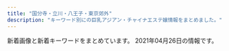 ```yaml
---
title: "国分寺・立川・八王子・東京郊外"
description: "キーワード別にの巨乳アジアン・チャイナエステ嬢情報をまとめました。"
---
```


新着画像と新着キーワードをまとめています。
2021年04月26日の情報です。

<DmmAffiliateIns />
<KeywordTable
  shops={
    [
    {
        "name": "\u5eb7\u697d",
        "station": "JR\u516b\u738b\u5b50\u99c5\u5317\u53e3",
        "img_links": [
            "http://rlx-msg.com/staff/minami/01.jpg",
            "http://rlx-msg.com/pic/topimg1.jpg",
            "http://rlx-msg.com/staff/naho/01.jpg",
            "http://rlx-msg.com/staff/ai/01.jpg",
            "http://rlx-msg.com/staff/saya/01.jpg",
            "http://rlx-msg.com/img/access/kanban.png",
            "http://rlx-msg.com/pic/topimg4.jpg",
            "http://rlx-msg.com/img/ttl_recbnr.png",
            "http://rlx-msg.com/img/ttl_mobile.png",
            "http://rlx-msg.com/staff/mai/01.jpg",
            "http://rlx-msg.com/img/ttl_staff.png",
            "http://rlx-msg.com/staff/eri/01.jpg",
            "http://rlx-msg.com/pic/topimg3.jpg",
            "http://rlx-msg.com/pic/topimg2.jpg",
            "http://rlx-msg.com/pic/head.jpg",
            "http://rlx-msg.com/i/files/homeimg.jpg"
        ],
        "keywords": {
            "C": 15
        },
        "url": "http://rlx-msg.com/"
    },
    {
        "station": "\u82b1\u5c0f\u91d1\u4e95\u99c5\u5317\u53e3",
        "keywords": {},
        "url": "http://www.flove.link/",
        "img_links": [
            "http://www.flove.link/images/interior_t.jpg",
            "http://www.flove.link/images/news.jpg",
            "http://www.flove.link/img/ena2.jpg",
            "http://www.flove.link/img/sakura1.jpg",
            "http://www.flove.link/images/sys1.png",
            "http://www.flove.link/images/info.png",
            "http://www.flove.link/images/sys2.png",
            "http://www.flove.link/images/1.jpg",
            "http://www.flove.link/images/int2.png",
            "http://www.flove.link/images/staff_t.jpg",
            "http://www.flove.link/images/2.jpg",
            "http://www.flove.link/images/int1.png",
            "http://www.flove.link/img/sakura4.jpg",
            "http://www.flove.link/images/9.jpg",
            "http://www.flove.link/images/mobile.jpg",
            "http://www.flove.link/img/yumi1.jpg",
            "http://www.flove.link/img/ena1.jpg",
            "http://www.flove.link/img/rina1.jpg",
            "http://www.flove.link/images/s1.png",
            "http://www.flove.link/img/sakura2.jpg",
            "http://www.flove.link/images/tel.jpg",
            "http://www.flove.link/images/3.jpg",
            "http://www.flove.link/images/head.jpg",
            "http://www.flove.link/img/sakura3.jpg"
        ],
        "name": "\u5922"
    },
    {
        "url": "http://esthe-relax.com/",
        "station": "JR\u56fd\u5206\u5bfa\u99c5\u5357\u53e3",
        "name": "\u6728\u6d29\u308c\u967d",
        "img_links": [
            "http://esthe-relax.com/images/gallery.png",
            "http://esthe-relax.com/images/cg03.jpg",
            "http://esthe-relax.com/images/esthe2.jpg",
            "http://esthe-relax.com/images/cg01.jpg",
            "http://esthe-relax.com/images/main-sp.jpg",
            "http://esthe-relax.com/images/cg07.jpg",
            "http://esthe-relax.com/images/cg06.jpg",
            "http://esthe-relax.com/images/main1.jpg",
            "http://esthe-relax.com/images/cg02.jpg",
            "http://esthe-relax.com/images/clear.png",
            "http://esthe-relax.com/images/home_002.png",
            "http://esthe-relax.com/images/info.png",
            "http://esthe-relax.com/images/blog_002.png",
            "http://esthe-relax.com/images/header3.png",
            "http://esthe-relax.com/images/home.png",
            "http://esthe-relax.com/images/staff.png",
            "http://esthe-relax.com/images/esthe3.jpg",
            "http://esthe-relax.com/images/link.png",
            "http://esthe-relax.com/images/acc.jpg",
            "http://esthe-relax.com/images/esthe1.jpg",
            "http://esthe-relax.com/images/friend.png"
        ],
        "keywords": {
            "86": 18,
            "85": 12
        }
    },
    {
        "url": "http://seven-love.xyz.mn/",
        "name": "Seven\u604b",
        "keywords": {},
        "img_links": [],
        "station": "\u3072\u3070\u308a\u30f6\u4e18\u99c5\u5357\u53e3"
    },
    {
        "img_links": [
            "https://es-pink.com/wp-content/uploads/2021/03/7865yupink.jpg",
            "https://es-pink.com/wp-content/uploads/2021/03/221121pink.jpg",
            "https://es-pink.com/wp-content/uploads/2021/03/98766789pink.jpg",
            "https://es-pink.com/wp-content/uploads/2021/03/897657pink.jpg",
            "https://es-pink.com/wp-content/themes/este/img/tel_footer.png",
            "https://es-pink.com/wp-content/uploads/2021/03/211121pink.jpg",
            "https://es-pink.com/wp-content/uploads/2021/03/31211pink.jpg",
            "https://es-pink.com/wp-content/themes/este/img/call.png",
            "https://es-pink.com/wp-content/themes/este/img/2.jpg",
            "https://es-pink.com/wp-content/themes/este/img/3.jpg",
            "https://es-pink.com/wp-content/themes/este/img/top-img03.png",
            "https://es-pink.com/wp-content/themes/este/img/4.jpg",
            "https://es-pink.com/wp-content/uploads/2021/03/211pink.jpg",
            "https://es-pink.com/wp-content/themes/este/img/tel_header.png",
            "https://es-pink.com/wp-content/themes/este/img/1.jpg",
            "https://es-pink.com/wp-content/themes/este/img/top-img01.png",
            "https://es-pink.com/wp-content/uploads/2021/03/21211pink.jpg"
        ],
        "name": "Pink\uff5e\u30d4\u30f3\u30af\uff5e",
        "url": "https://es-pink.com/",
        "keywords": {
            "D": 14,
            "C": 3,
            "E": 10
        },
        "station": "JR\u516b\u738b\u5b50\u99c5\u5317\u53e3"
    },
    {
        "url": "http://aromalove.est-u.com/",
        "station": "JR\u516b\u738b\u5b50\u99c5\u5317\u53e3",
        "img_links": [
            "http://aromalove.est-u.com/images/index_10.jpg",
            "http://aromalove.est-u.com/images/aromalove8831.jpg",
            "http://aromalove.est-u.com/images/index3_03.jpg",
            "http://aromalove.est-u.com/images/index_06.jpg",
            "http://aromalove.est-u.com/images/s4.jpg",
            "http://aromalove.est-u.com/images/index_01.jpg",
            "http://aromalove.est-u.com/images/index_04.jpg",
            "http://aromalove.est-u.com/images/index_08.jpg",
            "http://aromalove.est-u.com/images/s1.jpg",
            "http://aromalove.est-u.com/images/s5.jpg",
            "http://menlog.net/link/menlog8831.jpg",
            "http://aromalove.est-u.com/images/index2_02.jpg",
            "http://aromalove.est-u.com/images/staff_06.jpg",
            "http://aromalove.est-u.com/images/index_02.jpg",
            "http://aromalove.est-u.com/images/index_03.jpg",
            "http://aromalove.est-u.com/images/s2.jpg",
            "http://aromalove.est-u.com/images/s3.jpg",
            "http://aromalove.est-u.com/images/index2_03.jpg"
        ],
        "keywords": {},
        "name": "\u30a2\u30ed\u30de\u30e9\u30d6"
    },
    {
        "station": "JR\u516b\u738b\u5b50\u99c5\u5317\u53e3",
        "url": "http://e-hachiouji.com/",
        "name": "\u7d2b\u967d\u82b1",
        "img_links": [
            "http://e-hachiouji.com/images/g9.jpg",
            "http://e-hachiouji.com/images/g7.jpg",
            "http://e-hachiouji.com/images/g4.jpg",
            "http://e-hachiouji.com/images/banna1.jpg",
            "http://e-hachiouji.com/images/g6.jpg",
            "http://e-hachiouji.com/images/g3.jpg",
            "http://e-hachiouji.com/images/g10.jpg",
            "http://e-hachiouji.com/images/nana3.jpg",
            "http://e-hachiouji.com/images/banna2.jpg",
            "http://e-hachiouji.com/images/top1.jpg",
            "http://e-hachiouji.com/images/banna3.jpg",
            "http://e-hachiouji.com/images/g2.jpg",
            "http://e-hachiouji.com/images/index-staff.png",
            "http://e-hachiouji.com/images/g8.jpg",
            "http://e-hachiouji.com/images/ringo.jpg",
            "http://e-hachiouji.com/images/mobel.jpg",
            "http://e-hachiouji.com/images/g5.jpg"
        ],
        "keywords": {
            "C": 8
        }
    },
    {
        "url": "http://www.mens-hana.info/",
        "station": "JR\u56fd\u5206\u5bfa\u99c5\u5317\u53e3",
        "keywords": {
            "85": 38,
            "83": 2,
            "D": 2,
            "C": 49,
            "86": 14,
            "E": 2,
            "84": 2,
            "89": 2
        },
        "name": "\u82b1",
        "img_links": [
            "http://www.mens-hana.info/files/011.jpg",
            "http://www.mens-hana.info/img/topt2.png",
            "http://www.mens-hana.info/img/gm2.png",
            "http://www.mens-hana.info/img/gm5.png",
            "http://www.mens-hana.info/files/015-02.jpg",
            "http://www.mens-hana.info/img/fly.png",
            "http://www.mens-hana.info/img/topt4.png",
            "http://www.mens-hana.info/img/gm3.png",
            "http://www.mens-hana.info/files/005-02.jpg",
            "http://www.mens-hana.info/files/012.jpg",
            "http://www.mens-hana.info/files/009-02.jpg",
            "http://www.mens-hana.info/img/tel.png",
            "http://www.mens-hana.info/i/img/line-staff.jpg",
            "http://www.mens-hana.info/img/goback.jpg",
            "http://www.mens-hana.info/img/gm4.png",
            "http://www.mens-hana.info/files/017.jpg",
            "http://www.mens-hana.info/files/005.jpg",
            "http://www.mens-hana.info/files/006.jpg",
            "http://www.mens-hana.info/files/013-02.jpg",
            "http://www.mens-hana.info/img/line1.png",
            "http://www.mens-hana.info/files/008-02.jpg",
            "http://www.mens-hana.info/img/p4t1.png",
            "http://www.mens-hana.info/files/014-02.jpg",
            "http://www.mens-hana.info/img/gm1.png",
            "http://www.mens-hana.info/img/p2t1.png",
            "http://www.mens-hana.info/files/012-02.jpg",
            "http://www.mens-hana.info/files/017-02.jpg",
            "http://www.mens-hana.info/files/013.jpg",
            "http://www.mens-hana.info/img/p6t1.png",
            "http://www.mens-hana.info/files/006-02.jpg",
            "http://www.mens-hana.info/img/new_item.jpg",
            "http://www.mens-hana.info/files/004.jpg",
            "http://www.mens-hana.info/files/004-02.jpg",
            "http://www.mens-hana.info/img/mobile.png",
            "http://www.mens-hana.info/i/img/line-rec.jpg",
            "http://www.mens-hana.info/files/014.jpg",
            "http://www.mens-hana.info/img/topt1.png",
            "http://www.mens-hana.info/i/img/line-cam.jpg",
            "http://www.mens-hana.info/files/008.jpg",
            "http://www.mens-hana.info/files/015.jpg",
            "http://www.mens-hana.info/files/003.jpg",
            "http://www.mens-hana.info/files/007.jpg",
            "http://www.mens-hana.info/img/gm6.png",
            "http://www.mens-hana.info/img/p5t1.png",
            "http://www.mens-hana.info/files/002-02.jpg",
            "http://www.mens-hana.info/img/flower.png",
            "http://www.mens-hana.info/files/009.jpg",
            "http://www.mens-hana.info/img/frame_m.png",
            "http://www.mens-hana.info/i/img/line-acc.jpg",
            "http://www.mens-hana.info/img/age.png",
            "http://www.mens-hana.info/files/007-02.jpg",
            "http://www.mens-hana.info/files/003-02.jpg",
            "http://www.mens-hana.info/files/002.jpg",
            "http://www.mens-hana.info/files/011-02.jpg",
            "http://www.mens-hana.info/img/p3t1.png",
            "http://www.mens-hana.info/i/img/line-sys.jpg"
        ]
    },
    {
        "station": "JR\u7acb\u5ddd\u99c5\u5357\u53e3",
        "keywords": {
            "87": 40,
            "E": 20,
            "C": 16,
            "D": 100,
            "85": 50,
            "86": 30
        },
        "name": "Lucky Day",
        "url": "http://lucky-day.jpn.vin/",
        "img_links": [
            "http://lucky-day.jpn.vin/images/r02.jpg",
            "http://lucky-day.jpn.vin/images/acc2.jpg",
            "http://lucky-day.jpn.vin/images/top.png",
            "http://lucky-day.jpn.vin/photos/sites/70/2020/10/2020102716195949.jpg",
            "http://lucky-day.jpn.vin/photos/sites/70/2020/07/2020073005191860.jpg",
            "http://lucky-day.jpn.vin/photos/sites/70/2021/02/2021022412332831.jpg",
            "http://lucky-day.jpn.vin/photos/sites/70/2020/11/2020112516280331.jpg",
            "http://lucky-day.jpn.vin/photos/sites/70/2021/03/2021032818000221.jpg",
            "http://lucky-day.jpn.vin/photos/sites/70/2021/04/2021040516140276.jpg",
            "http://lucky-day.jpn.vin/photos/sites/70/2020/11/2020110217103786.jpg",
            "http://lucky-day.jpn.vin/images/tit-pick.png",
            "http://lucky-day.jpn.vin/photos/sites/70/2021/04/2021041213463876.jpg",
            "http://lucky-day.jpn.vin/images/acc3.jpg",
            "http://lucky-day.jpn.vin/images/tit-infor.png",
            "http://lucky-day.jpn.vin/images/r03.jpg",
            "http://lucky-day.jpn.vin/images/acc4.jpg",
            "http://lucky-day.jpn.vin/photos/sites/70/2020/12/2020122415521749.jpg",
            "http://lucky-day.jpn.vin/photos/sites/70/2020/10/2020102813214196.jpg",
            "http://lucky-day.jpn.vin/photos/sites/70/2021/04/2021040216081393.jpg",
            "http://lucky-day.jpn.vin/images/tit-new.png",
            "http://lucky-day.jpn.vin/images/tit-gat.png",
            "http://lucky-day.jpn.vin/images/acc1.jpg",
            "http://lucky-day.jpn.vin/images/r01.jpg",
            "http://lucky-day.jpn.vin/images/r04.jpg",
            "http://lucky-day.jpn.vin/images/tite-staff.png",
            "http://lucky-day.jpn.vin/photos/sites/70/2020/11/2020112316215988.jpg",
            "http://lucky-day.jpn.vin/images/infor.png"
        ]
    },
    {
        "url": "http://www.fairygirl.relaxjp.info/",
        "keywords": {
            "C": 4,
            "85": 2,
            "D": 26,
            "86": 8,
            "87": 20
        },
        "img_links": [
            "http://www.fairygirl.relaxjp.info/files/018.jpg",
            "http://www.fairygirl.relaxjp.info/files/028.jpg",
            "http://www.fairygirl.relaxjp.info/images/s_staff.jpg",
            "http://www.fairygirl.relaxjp.info/images/1.jpg",
            "http://www.fairygirl.relaxjp.info/images/s_link.jpg",
            "http://www.fairygirl.relaxjp.info/files/022.jpg",
            "http://www.fairygirl.relaxjp.info/images/nbj3_staff.jpg",
            "http://www.fairygirl.relaxjp.info/images/s_info.jpg",
            "http://www.fairygirl.relaxjp.info/files/019.jpg",
            "http://www.fairygirl.relaxjp.info/files/023.jpg",
            "http://www.fairygirl.relaxjp.info/files/024.jpg",
            "http://www.fairygirl.relaxjp.info/files/020.jpg",
            "http://www.fairygirl.relaxjp.info/files/030.jpg",
            "http://www.fairygirl.relaxjp.info/files/025.jpg",
            "http://www.fairygirl.relaxjp.info/images/end1.jpg",
            "http://www.fairygirl.relaxjp.info/files/021.jpg",
            "http://www.fairygirl.relaxjp.info/files/027.jpg",
            "http://www.fairygirl.relaxjp.info/images/top.jpg",
            "http://www.fairygirl.relaxjp.info/images/s_face.jpg",
            "http://www.fairygirl.relaxjp.info/files/026.jpg",
            "http://www.fairygirl.relaxjp.info/files/033.jpg",
            "http://www.fairygirl.relaxjp.info/images/s_pick.jpg",
            "http://www.fairygirl.relaxjp.info/files/029.jpg",
            "http://www.fairygirl.relaxjp.info/images/nbj3.jpg",
            "http://www.fairygirl.relaxjp.info/images/mobile.jpg",
            "http://www.fairygirl.relaxjp.info/files/031.jpg",
            "http://www.fairygirl.relaxjp.info/files/034.jpg",
            "http://www.fairygirl.relaxjp.info/files/032.jpg",
            "http://www.fairygirl.relaxjp.info/images/s_news.jpg"
        ],
        "name": "Fairy Girl",
        "station": "\u6e05\u702c\u99c5\u5317\u53e3"
    },
    {
        "station": "\u6771\u5927\u548c\u5e02\u99c5",
        "img_links": [
            "http://beauty-est.tokyo/images/ri.jpg",
            "http://beauty-est.tokyo/images/cg03.jpg",
            "http://beauty-est.tokyo/images/now-printing.jpg",
            "http://beauty-est.tokyo/images/cg04.jpg",
            "http://beauty-est.tokyo/images/mi.jpg",
            "http://beauty-est.tokyo/images/cg06.jpg",
            "http://beauty-est.tokyo/images/cg01.jpg",
            "http://beauty-est.tokyo/images/cg05.jpg",
            "http://beauty-est.tokyo/images/cg07.jpg",
            "http://beauty-est.tokyo/images/cg02.jpg"
        ],
        "url": "http://beauty-est.tokyo/",
        "keywords": {
            "86": 14,
            "E": 2,
            "D": 4
        },
        "name": "Be"
    },
    {
        "name": "\u30cf\u30ef\u30a4\u7652\u3057",
        "keywords": {
            "C": 9
        },
        "url": "http://aroma-treat.com/",
        "img_links": [
            "http://aroma-treat.com/pic/topimg1.jpg",
            "http://aroma-treat.com/img/promise.png",
            "http://aroma-treat.com/pic/topimg2.jpg",
            "http://aroma-treat.com/i/files/homeimg.jpg",
            "http://aroma-treat.com/img/mobile.png",
            "http://aroma-treat.com/img/ttl_staff.png",
            "http://aroma-treat.com/pic/head.png"
        ],
        "station": "JR\u7fbd\u6751\u99c5\u6771\u53e3"
    },
    {
        "station": "JR\u516b\u738b\u5b50\u99c5\u5317\u53e3",
        "img_links": [
            "https://es-cream.tokyo/wp-content/uploads/2020/12/WeChat-Image_20201204132408.jpg",
            "https://es-cream.tokyo/wp-content/uploads/2018/04/08-200x300.jpg",
            "https://es-cream.tokyo/wp-content/uploads/2020/12/WeChat-Image_20201211200327.jpg",
            "https://es-cream.tokyo/wp-content/uploads/2019/08/WeChat-Image_20190827142201-200x300.jpg",
            "https://es-cream.tokyo/wp-content/uploads/2021/01/WeChat-Image_20210112113002.jpg",
            "https://es-cream.tokyo/wp-content/uploads/2019/03/WeChat-Image_20190323191717.jpg",
            "https://es-cream.tokyo/wp-content/uploads/2019/07/WeChat-Image_20190703174151-200x300.jpg",
            "https://es-cream.tokyo/wp-content/uploads/2019/10/WeChat-Image_20191021151113-200x300.jpg",
            "https://es-cream.tokyo/wp-content/uploads/2020/03/WeChat-Image_20200311180435.jpg",
            "https://es-cream.tokyo/wp-content/uploads/2019/12/WeChat-Image_20191212183249.jpg",
            "https://es-cream.tokyo/wp-content/uploads/2020/04/WeChat-Image_20200409165754.jpg",
            "https://es-cream.tokyo/wp-content/uploads/2019/02/WeChat-Image_20190201215450.jpg",
            "https://es-cream.tokyo/wp-content/uploads/2019/03/WeChat-Image_20190330130038-698x1024.jpg",
            "https://es-cream.tokyo/wp-content/uploads/2020/10/WeChat-Image_20201016173923-500x750.jpg",
            "https://es-cream.tokyo/wp-content/uploads/2019/06/WeChat-Image_20190610230334.jpg",
            "https://es-cream.tokyo/wp-content/uploads/2019/08/WeChat-Image_20190827142201.jpg",
            "https://es-cream.tokyo/wp-content/uploads/2021/03/WeChat-Image_20210321172728.jpg",
            "https://es-cream.tokyo/wp-content/uploads/2019/09/WeChat-Image_20190911125852.jpg",
            "https://es-cream.tokyo/wp-content/uploads/2018/04/pickup4-224x300.jpg",
            "https://es-cream.tokyo/wp-content/uploads/2020/10/WeChat-Image_20201016173923.jpg",
            "https://es-cream.tokyo/wp-content/uploads/2021/03/WeChat-Image_20210321172800.jpg",
            "https://es-cream.tokyo/wp-content/uploads/2019/07/WeChat-Image_20190703174151.jpg",
            "https://es-cream.tokyo/wp-content/uploads/2019/04/WeChat-Image_20190417211734.jpg",
            "https://es-cream.tokyo/wp-content/uploads/2019/03/WeChat-Image_20190330130038.jpg",
            "https://es-cream.tokyo/wp-content/uploads/2018/04/pickup2-224x300.jpg",
            "https://es-cream.tokyo/wp-content/uploads/2020/12/WeChat-Image_20201204132408-200x300.jpg",
            "https://es-cream.tokyo/wp-content/uploads/2020/08/WeChat-Image_20200829205256.jpg",
            "https://es-cream.tokyo/wp-content/uploads/2021/03/WeChat-Image_20210321172800-200x300.jpg",
            "https://es-cream.tokyo/wp-content/uploads/2020/10/WeChat-Image_20201016173923-1.jpg",
            "https://es-cream.tokyo/wp-content/uploads/2020/02/WeChat-Image_20200210121526.jpg",
            "https://es-cream.tokyo/wp-content/uploads/2019/02/WeChat-Image_20190201215504.jpg",
            "https://es-cream.tokyo/wp-content/uploads/2019/09/WeChat-Image_20191017130455.jpg",
            "https://es-cream.tokyo/wp-content/uploads/2019/02/1WeChat-Image_20190201215504.jpg",
            "https://es-cream.tokyo/wp-content/uploads/2021/02/WeChat-Image_20210218174311.jpg",
            "https://es-cream.tokyo/wp-content/themes/template-salon2/images/main-img3.jpg",
            "https://es-cream.tokyo/wp-content/uploads/2019/10/WeChat-Image_20191021151113.jpg",
            "https://es-cream.tokyo/wp-content/uploads/2019/07/WeChat-Image_20190729162551.jpg",
            "https://es-cream.tokyo/wp-content/themes/template-salon2/images/campaign-bnr.png",
            "https://es-cream.tokyo/wp-content/uploads/2019/12/WeChat-Image_20191223160307.jpg",
            "https://es-cream.tokyo/wp-content/uploads/2021/02/WeChat-Image_20210218174257-200x300.jpg",
            "https://es-cream.tokyo/wp-content/uploads/2019/12/WeChat-Image_20191212183256.jpg",
            "https://es-cream.tokyo/wp-content/uploads/2019/02/1WeChat-Image_20190201215450.jpg",
            "https://es-cream.tokyo/wp-content/uploads/2020/12/WeChat-Image_20201211200333.jpg",
            "https://es-cream.tokyo/wp-content/uploads/2019/06/WeChat-Image_20190610173440.jpg",
            "https://es-cream.tokyo/wp-content/uploads/2019/07/WeChat-Image_20190706201522-200x300.jpg",
            "https://es-cream.tokyo/wp-content/uploads/2020/04/WeChat-Image_20200413174323.jpg",
            "https://es-cream.tokyo/wp-content/uploads/2019/06/WeChat-Image_20190607173911.jpg",
            "https://es-cream.tokyo/wp-content/uploads/2018/04/1-1-200x300.jpg",
            "https://es-cream.tokyo/wp-content/uploads/2020/08/WeChat-Image_20200829205256-200x300.jpg",
            "https://es-cream.tokyo/wp-content/themes/template-salon2/images/m-info.png",
            "https://es-cream.tokyo/wp-content/uploads/2021/02/WeChat-Image_20210218174257.jpg",
            "https://es-cream.tokyo/wp-content/themes/template-salon2/images/newface-ttl.jpg",
            "https://es-cream.tokyo/wp-content/uploads/2020/04/WeChat-Image_20200409165811.jpg",
            "https://es-cream.tokyo/wp-content/uploads/2019/04/WeChat-Image_20190417211734-235x300.jpg",
            "https://es-cream.tokyo/wp-content/uploads/2019/07/WeChat-Image_20190729162551-200x300.jpg",
            "https://es-cream.tokyo/wp-content/uploads/2019/05/WeChat-Image_20190517141820.jpg",
            "https://es-cream.tokyo/wp-content/uploads/2021/03/WeChat-Image_20210321172746.jpg",
            "https://es-cream.tokyo/wp-content/uploads/2020/07/WeChat-Image_20200703123629-200x300.jpg",
            "https://es-cream.tokyo/wp-content/uploads/2020/04/WeChat-Image_20200409165808.jpg",
            "https://es-cream.tokyo/wp-content/themes/template-salon2/images/news-ttl.jpg",
            "https://es-cream.tokyo/wp-content/uploads/2021/01/WeChat-Image_20210112112948.jpg",
            "https://es-cream.tokyo/wp-content/uploads/2020/07/WeChat-Image_20200703123629.jpg",
            "https://es-cream.tokyo/wp-content/uploads/2020/12/WeChat-Image_20201211200327-200x300.jpg",
            "https://es-cream.tokyo/wp-content/themes/template-salon2/images/info.png",
            "http://es-cream.tokyo/wp-content/uploads/2019/12/1ed5c1c5fbbb849a52bb037f487dfb48.png",
            "https://es-cream.tokyo/wp-content/uploads/2019/12/WeChat-Image_20191206183034.jpg",
            "https://es-cream.tokyo/wp-content/themes/template-salon2/images/main-img2.jpg",
            "https://es-cream.tokyo/wp-content/uploads/2019/03/WeChat-Image_20190330130050.jpg",
            "https://es-cream.tokyo/wp-content/uploads/2019/07/WeChat-Image_20190706201522.jpg",
            "https://es-cream.tokyo/wp-content/uploads/2019/11/WeChat-Image_20191125122405.jpg",
            "https://es-cream.tokyo/wp-content/uploads/2019/09/WeChat-Image_20190911125852-200x300.jpg",
            "https://es-cream.tokyo/wp-content/themes/template-salon2/images/main-img.jpg",
            "https://es-cream.tokyo/wp-content/uploads/2019/09/WeChat-Image_20191017130455-200x300.jpg"
        ],
        "url": "https://es-cream.tokyo/",
        "name": "\u516b\u738b\u5b50\u871c\u5922",
        "keywords": {
            "87": 6,
            "E": 28,
            "85": 39,
            "F": 1,
            "D": 25,
            "86": 9
        }
    },
    {
        "station": "JR\u662d\u5cf6\u99c5\u5357\u53e3",
        "keywords": {},
        "url": "http://akishima.xyz/",
        "name": "\u610f",
        "img_links": [
            "http://akishima.xyz/images/g1.jpg",
            "http://akishima.xyz/images/bottom_01.png",
            "http://akishima.xyz/images/g2.jpg",
            "http://akishima.xyz/images/top.png",
            "http://akishima.xyz/images/bottom_05.png",
            "http://akishima.xyz/images/bottom_03.png",
            "http://akishima.xyz/images/bottom_02.png",
            "http://akishima.xyz/images/g7.jpg",
            "http://akishima.xyz/images/g5.jpg",
            "http://akishima.xyz/images/newface.png",
            "http://akishima.xyz/images/bottom_04.png",
            "http://akishima.xyz/images/g3.jpg",
            "http://akishima.xyz/images/mobile.png",
            "http://akishima.xyz/images/bottom_7.png",
            "http://akishima.xyz/images/bottom_06.png"
        ]
    },
    {
        "name": "Crimson \uff5e\u30af\u30ea\u30e0\u30be\u30f3\uff5e",
        "url": "http://www.crimson.mensest.com/",
        "station": "\u4eac\u738b\u516b\u738b\u5b50\u99c5\u4e2d\u592e\u53e3",
        "img_links": [
            "http://www.crimson.mensest.com/files/001.jpg",
            "http://www.crimson.mensest.com/photo_news/upimg/1219360656bdf1f09e_0.jpg",
            "http://www.crimson.mensest.com/files/002.jpg",
            "http://www.crimson.mensest.com/files/004.jpg",
            "http://www.crimson.mensest.com/files/009.jpg",
            "http://www.crimson.mensest.com/files/007.jpg",
            "http://www.crimson.mensest.com/files/008.jpg",
            "http://www.crimson.mensest.com/files/006.jpg",
            "http://www.crimson.mensest.com/files/005.jpg"
        ],
        "keywords": {
            "87": 28,
            "D": 28,
            "86": 4,
            "C": 4
        }
    },
    {
        "img_links": [
            "http://joten.work/images/ta.jpg",
            "http://joten.work/images/staff_t.jpg",
            "http://joten.work/staff/risa.jpg",
            "http://joten.work/images/rec2.png",
            "http://joten.work/images/menu/staff.jpg",
            "http://joten.work/images/mobile.jpg",
            "http://joten.work/images/sys2.jpg",
            "http://joten.work/images/menu/interior.jpg",
            "http://joten.work/images/int1.png",
            "http://joten.work/images/sys3.jpg",
            "http://joten.work/images/tel.jpg",
            "http://joten.work/img/risa1.jpg",
            "http://joten.work/images/sys4.jpg",
            "http://joten.work/images/newface_t.png",
            "http://joten.work/images/sys1.jpg",
            "http://joten.work/images/rec1.png",
            "http://joten.work/staff/sayaka.jpg",
            "http://joten.work/images/rec3.png",
            "http://joten.work/images/news.png",
            "http://joten.work/images/interior_t.jpg",
            "http://joten.work/img/sayaka1.jpg",
            "http://joten.work/images/menu/top.jpg",
            "http://joten.work/images/head.png",
            "http://joten.work/images/int2.png"
        ],
        "keywords": {},
        "url": "http://joten.work/",
        "name": "\u8212\u5824\u82d1 \uff5e\u30b8\u30e7\u30c6\u30a4\u30a8\u30f3\uff5e",
        "station": "\u3072\u3070\u308a\u30f6\u4e18\u99c5\u5317\u53e3"
    },
    {
        "name": "Love Honey \uff5e\u30e9\u30d6\u30cf\u30cb\u30fc\uff5e",
        "station": "JR\u56fd\u5206\u5bfa\u99c5\u5357\u53e3",
        "keywords": {},
        "url": "http://lovehoney.estx.net/",
        "img_links": [
            "http://lovehoney.estx.net/images/index2_12.jpg",
            "http://lovehoney.estx.net/images/1.jpg",
            "http://lovehoney.estx.net/images/index_05.jpg",
            "http://lovehoney.estx.net/images/index_02.jpg",
            "http://lovehoney.estx.net/staff/1/1.jpg",
            "http://lovehoney.estx.net/images/index_10.jpg",
            "http://lovehoney.estx.net/staff/3/1.jpg",
            "http://lovehoney.estx.net/images/index_09.jpg",
            "http://lovehoney.estx.net/staff/4/1.jpg",
            "http://lovehoney.estx.net/images/index_13.jpg",
            "http://lovehoney.estx.net/images/staff_10.jpg",
            "http://lovehoney.estx.net/images/index_06.jpg",
            "http://lovehoney.estx.net/images/index_08.jpg",
            "http://lovehoney.estx.net/images/4.jpg",
            "http://lovehoney.estx.net/images/index_17.jpg",
            "http://lovehoney.estx.net/images/index_12.jpg",
            "http://lovehoney.estx.net/images/index_07.jpg",
            "http://lovehoney.estx.net/images/2.jpg",
            "http://lovehoney.estx.net/images/index_14.jpg",
            "http://lovehoney.estx.net/staff/2/1.jpg",
            "http://lovehoney.estx.net/images/3.jpg",
            "http://lovehoney.estx.net/images/index_04.jpg"
        ]
    },
    {
        "station": "JR\u56fd\u5206\u5bfa\u99c5\u5357\u53e3",
        "name": "\u30b9\u30d1\u30c6\u30a3\u30a2\u30e9",
        "keywords": {
            "C": 6,
            "85": 4,
            "86": 1,
            "87": 1,
            "D": 6,
            "F": 1
        },
        "img_links": [
            "http://civerme.xyz/uploads/201019/1-20101Z92039125.jpg",
            "http://civerme.xyz/uploads/201019/1-20101Z924202Z.jpg",
            "http://civerme.xyz/uploads/210208/1-21020P93503304.jpg",
            "http://civerme.xyz/picture/s_shedule.jpg",
            "http://civerme.xyz/picture/s_news.jpg",
            "http://civerme.xyz/picture/room2.jpg",
            "http://civerme.xyz/picture/room3.jpg",
            "http://civerme.xyz/uploads/201202/1-20120216421YH.jpg",
            "http://civerme.xyz/uploads/201202/1-2012021641401A.jpg",
            "http://civerme.xyz/uploads/201202/1-20120216420L39.jpg",
            "http://civerme.xyz/uploads/210208/1-21020P93G2449.jpg",
            "http://civerme.xyz/picture/s_staff.jpg",
            "http://civerme.xyz/picture/room1.jpg",
            "http://civerme.xyz/picture/room4.jpg",
            "http://civerme.xyz/uploads/201019/1-20101Z9244E07.jpg",
            "http://civerme.xyz/picture/top.jpg",
            "http://civerme.xyz/uploads/201202/1-201202164131N6.jpg"
        ],
        "url": "http://civerme.xyz/"
    },
    {
        "keywords": {},
        "station": "JR\u56fd\u5206\u5bfa\u99c5",
        "img_links": [
            "http://sh-akasur.work/uploads/allimg/180620/sys.png",
            "http://sh-akasur.work/uploads/180620/1-1P62010193X63.jpg",
            "http://sh-akasur.work/templets/default/picture/staff_t.jpg",
            "http://sh-akasur.work/templets/default/picture/interior_t.jpg",
            "http://sh-akasur.work/templets/default/picture/rec1.png",
            "http://sh-akasur.work/uploads/180620/1-1P620101629244.png",
            "http://sh-akasur.work/uploads/190228/1-1Z22Q51242136.png",
            "http://sh-akasur.work/uploads/190228/1-1Z22Q51020F4.jpg",
            "http://sh-akasur.work/uploads/180620/1-1P62010154K00.png",
            "http://sh-akasur.work/templets/default/picture/news.jpg",
            "http://sh-akasur.work/templets/default/picture/head.jpg",
            "http://sh-akasur.work/uploads/210310/1-21031012560V58.jpg"
        ],
        "name": "Sweet Honey \u30b9\u30a6\u30a3\u30fc\u30c8. \u30cf\u30cb\u30fc",
        "url": "http://sh-akasur.work/"
    },
    {
        "url": "http://biou-massage.work/",
        "img_links": [
            "http://biou-massage.work/img/mo.png",
            "http://biou-massage.work/img/m6.jpg",
            "http://biou-massage.work/img/sta7.jpg",
            "http://biou-massage.work/img/sta1.jpg",
            "http://biou-massage.work/img/m3-.jpg",
            "http://biou-massage.work/sp/img/t-r.jpg",
            "http://biou-massage.work/img/m4.jpg",
            "http://biou-massage.work/img/acc2.jpg",
            "http://biou-massage.work/sp/img/sta9.jpg",
            "http://biou-massage.work/sp/img/t-s.jpg",
            "http://biou-massage.work/img/m7-.jpg",
            "http://biou-massage.work/sp/img/t-t.jpg",
            "http://biou-massage.work/img/head.jpg",
            "http://biou-massage.work/img/st9.jpg",
            "http://biou-massage.work/sp/img/sta8.jpg",
            "http://biou-massage.work/img/m2.jpg",
            "http://biou-massage.work/sp/img/cam.jpg",
            "http://biou-massage.work/sp/img/p-7.jpg",
            "http://biou-massage.work/sp/img/info.jpg",
            "http://biou-massage.work/img/st8.jpg",
            "http://biou-massage.work/img/m5.jpg",
            "http://biou-massage.work/img/pickupsize4.jpg",
            "http://biou-massage.work/sp/img/botton.jpg",
            "http://biou-massage.work/img/st1.jpg",
            "http://biou-massage.work/img/sta9.jpg",
            "http://biou-massage.work/sp/img/tel.jpg",
            "http://biou-massage.work/img/m3.jpg",
            "http://biou-massage.work/img/pickupsize1.jpg",
            "http://biou-massage.work/sp/img/pc.jpg",
            "http://biou-massage.work/sp/img/sta6.jpg",
            "http://biou-massage.work/sp/img/tit.jpg",
            "http://biou-massage.work/sp/img/time.jpg",
            "http://biou-massage.work/img/m2-.jpg",
            "http://biou-massage.work/img/st6.jpg",
            "http://biou-massage.work/img/pickupsize9.jpg",
            "http://biou-massage.work/img/m1.jpg",
            "http://biou-massage.work/sp/img/p-1.jpg",
            "http://biou-massage.work/img/sta6.jpg",
            "http://biou-massage.work/sp/img/sta7.jpg",
            "http://biou-massage.work/sp/img/pic.jpg",
            "http://biou-massage.work/sp/img/sys.jpg",
            "http://biou-massage.work/img/acc1.jpg",
            "http://biou-massage.work/sp/img/add.jpg",
            "http://biou-massage.work/img/pickupsize6.jpg",
            "http://biou-massage.work/img/new-face.jpg",
            "http://biou-massage.work/img/st7.jpg",
            "http://biou-massage.work/sp/img/t-a.jpg",
            "http://biou-massage.work/img/st4.jpg",
            "http://biou-massage.work/sp/img/p-9.jpg",
            "http://biou-massage.work/sp/img/p-8.jpg",
            "http://biou-massage.work/img/m4-.jpg",
            "http://biou-massage.work/sp/img/sta4.jpg",
            "http://biou-massage.work/sp/img/t-o.jpg",
            "http://biou-massage.work/sp/img/sta1.jpg",
            "http://biou-massage.work/img/m7.jpg",
            "http://biou-massage.work/sp/img/acc1.jpg",
            "http://biou-massage.work/img/pickupsize8.jpg",
            "http://biou-massage.work/img/m5-.jpg",
            "http://biou-massage.work/sp/img/acc2.jpg",
            "http://biou-massage.work/img/pickupsize7.jpg",
            "http://biou-massage.work/img/sta4.jpg",
            "http://biou-massage.work/img/sta8.jpg",
            "http://biou-massage.work/img/m6-.jpg"
        ],
        "station": "\u6771\u4e45\u7559\u7c73\u99c5\u5317\u53e3",
        "keywords": {
            "88": 4,
            "F": 8,
            "87": 7,
            "89": 8,
            "E": 7,
            "84": 3,
            "D": 7
        },
        "name": "BIOU\u30fb\u30d3\u30aa\u30a6"
    },
    {
        "url": "https://www.asahi-esthe.com/",
        "station": "JR\u516b\u738b\u5b50\u99c5\u5317\u53e3",
        "img_links": [
            "https://www.asahi-esthe.com/wp-content/uploads/2020/06/66bb3f68b419ba492e9539a10c4144d-300x147.jpg",
            "https://www.asahi-esthe.com/wp-content/uploads/2021/04/b885c700374a617194559ca52224429-200x300.jpg",
            "https://www.asahi-esthe.com/wp-content/uploads/2020/08/0f8ba5b717266f71f4702c789fa2f9b-300x148.jpg",
            "https://www.asahi-esthe.com/wp-content/uploads/2020/11/11111111-300x216.png",
            "https://www.asahi-esthe.com/wp-content/uploads/2013/04/large-315x315.jpg",
            "https://www.asahi-esthe.com/wp-content/uploads/2020/08/f19c130ced625e76df374e92656c4ce-300x149.jpg",
            "https://www.asahi-esthe.com/wp-content/uploads/2020/06/serapisuto-300x106.png",
            "https://www.asahi-esthe.com/wp-content/uploads/bb-plugin/cache/56da5ca7cef7df50174c195fae659f9-circle.jpg",
            "https://www.asahi-esthe.com/wp-content/uploads/2020/08/af1d1de8869cc72f89fe89aa359c2ea-300x148.jpg",
            "https://www.asahi-esthe.com/wp-content/uploads/2020/12/237aa05907c61714132e500609d16c9-300x300.jpg",
            "https://www.asahi-esthe.com/wp-content/uploads/bb-plugin/cache/31245c5f2d2dff6fd0cbab31f48f187-circle.jpg",
            "https://www.asahi-esthe.com/wp-content/uploads/bb-plugin/cache/39cb329d4b872957cd4bb32efcbbb81-circle.jpg",
            "https://www.asahi-esthe.com/wp-content/uploads/2020/06/5bb5966b2987ff767e3073f6f9a5e26-300x148.jpg",
            "https://www.asahi-esthe.com/wp-content/uploads/bb-plugin/cache/f00d482cbb040f330ab7b54a6fed7a0-circle.jpg",
            "https://www.asahi-esthe.com/wp-content/uploads/bb-plugin/cache/07027559cbf2cb609533bc524e06905-circle.jpg",
            "https://www.asahi-esthe.com/wp-content/uploads/2021/04/5b029a5f14887d2b8ff830b2f9849bd-1-scaled.jpg",
            "https://www.asahi-esthe.com/wp-content/uploads/2017/11/spa-voucher-315x315.png",
            "https://www.asahi-esthe.com/wp-content/uploads/2020/06/6fd69a76919d1ee0ef632a76b84ab15-300x148.jpg",
            "https://www.asahi-esthe.com/wp-content/uploads/2020/08/e120bbf3d39ca1935f96a502b637503-300x148.jpg",
            "https://www.asahi-esthe.com/wp-content/uploads/2021/03/6014147c2bd07394e0fe58d3e9d6839.jpg",
            "https://www.asahi-esthe.com/wp-content/uploads/2020/08/bc6791c99340b30e294fd30338d4d53-300x149.jpg",
            "https://www.asahi-esthe.com/wp-content/uploads/bb-plugin/cache/a8c74995087bb0b1472f5ce4548d29b-circle.jpg",
            "https://www.asahi-esthe.com/wp-content/uploads/bb-plugin/cache/5d91b0ca5dc4839ced8698e076eb5a8-circle.jpg",
            "https://www.asahi-esthe.com/wp-content/uploads/2017/11/spa-voucher-630x630.png",
            "https://www.asahi-esthe.com/wp-content/uploads/2020/06/cdfecb6a823ebebbd6330a7a7ecc731-300x148.jpg",
            "https://www.asahi-esthe.com/wp-content/uploads/bb-plugin/cache/1e42fd7e9bdb1a5dc28e8e5c27a41d7-circle.jpg",
            "https://www.asahi-esthe.com/wp-content/uploads/2016/12/second-pic-shop-630x630.jpg",
            "https://www.asahi-esthe.com/wp-content/uploads/2021/04/5da8bd35612a254103ad5ac1bfc7df5-300x300.jpg",
            "https://www.asahi-esthe.com/wp-content/uploads/2021/04/c75dde40d918199d3e5604699a50987-225x300.jpg",
            "https://www.asahi-esthe.com/wp-content/uploads/2020/07/1cb1e6f9d5bff20362d37bef344b8df-300x149.jpg",
            "https://www.asahi-esthe.com/wp-content/uploads/2020/06/652ddc2fe484fa8033de98238a068a4-300x300.jpg",
            "https://www.asahi-esthe.com/wp-content/uploads/2020/06/687ab1685328def3787c2cc7742d37f-300x148.jpg",
            "https://www.asahi-esthe.com/wp-content/uploads/2020/06/307af00e6376110eb594cb21a951129-300x300.jpg",
            "https://www.asahi-esthe.com/wp-content/uploads/bb-plugin/cache/cdb6f84ce805b50aab0ecc7dea3fc6b-circle.jpg",
            "https://www.asahi-esthe.com/wp-content/uploads/bb-plugin/cache/e19c7f0b0ae2e32f371cbb274f69ba5-1-circle.jpg",
            "https://www.asahi-esthe.com/wp-content/uploads/2020/06/original.jpg",
            "https://www.asahi-esthe.com/wp-content/uploads/2019/11/slider1.jpg",
            "https://www.asahi-esthe.com/wp-content/uploads/2020/06/1e42fd7e9bdb1a5dc28e8e5c27a41d7-300x300.jpg",
            "https://www.asahi-esthe.com/wp-content/uploads/bb-plugin/cache/f532f6c49a0c2e54634ac09476dcb43-1022x1024-circle.jpg",
            "https://www.asahi-esthe.com/wp-content/uploads/bb-plugin/cache/210fa707f8140385468452419b504c6-circle.jpg",
            "https://www.asahi-esthe.com/wp-content/uploads/2020/06/95c3b4b4cb3df28b5fd1c1cd2382212-300x148.jpg",
            "https://www.asahi-esthe.com/wp-content/uploads/2013/04/large-100x100.jpg",
            "https://www.asahi-esthe.com/wp-content/plugins/beaver-builder-lite-version/img/pixel.png",
            "https://www.asahi-esthe.com/wp-content/uploads/2020/08/2c86a3401864a9b267c1d2345735b08-300x148.jpg",
            "https://www.asahi-esthe.com/wp-content/uploads/2020/07/5be1e8c25d1ac2b61b029a9d7c7a1d5-300x149.jpg",
            "https://www.asahi-esthe.com/wp-content/uploads/bb-plugin/cache/10378013268d3d764f8251835a15d1a-circle.jpg",
            "https://www.asahi-esthe.com/wp-content/uploads/2020/06/85add3b7a160d71cd1796851b869684-300x300.jpg",
            "https://www.asahi-esthe.com/wp-content/uploads/2020/07/6e18dba538d1cb1a28011c3ad2204a3-300x149.jpg",
            "https://www.asahi-esthe.com/wp-content/uploads/2013/04/large-630x401.jpg"
        ],
        "name": "\u30a2\u30b5\u30d2\u30a8\u30b9\u30c6",
        "keywords": {
            "85": 4,
            "83": 4,
            "C": 48,
            "F": 4,
            "\u30bb\u30af\u30b7\u30fc": 2,
            "87": 2,
            "\u7206\u4e73": 4,
            "D": 8,
            "86": 8,
            "82": 4,
            "84": 4,
            "\u4e73": 4
        }
    },
    {
        "station": "\u4fdd\u8c37\u99c5\u5357\u53e3",
        "img_links": [
            "http://www.hoya-en.com/files/002-03.jpg",
            "http://www.hoya-en.com/images/tel.png",
            "http://www.hoya-en.com/images/backlistbtn.png",
            "http://www.hoya-en.com/images/slider/01.jpg",
            "http://www.hoya-en.com/files/001-03.jpg",
            "http://www.hoya-en.com/files/005-03.jpg",
            "http://www.hoya-en.com/files/001-02.jpg",
            "http://www.hoya-en.com/images/slider/03.jpg",
            "http://www.hoya-en.com/files/004.jpg",
            "http://www.hoya-en.com/files/004-02.jpg",
            "http://www.hoya-en.com/files/003-02.jpg",
            "http://www.hoya-en.com/files/003-03.jpg",
            "http://www.hoya-en.com/files/002.jpg",
            "http://www.hoya-en.com/files/006-02.jpg",
            "http://www.hoya-en.com/images/showCover.png",
            "http://www.hoya-en.com/files/005.jpg",
            "http://www.hoya-en.com/images/mobile.jpg",
            "http://www.hoya-en.com/files/002-02.jpg",
            "http://www.hoya-en.com/files/006-03.jpg",
            "http://www.hoya-en.com/files/003.jpg",
            "http://www.hoya-en.com/files/005-02.jpg",
            "http://www.hoya-en.com/images/coverGirlParts.png",
            "http://www.hoya-en.com/files/001.jpg",
            "http://www.hoya-en.com/files/006.jpg",
            "http://www.hoya-en.com/files/004-03.jpg",
            "http://www.hoya-en.com/images/slider/02.jpg"
        ],
        "keywords": {
            "85": 6,
            "D": 18,
            "88": 12
        },
        "url": "http://www.hoya-en.com/",
        "name": "\u7e01"
    },
    {
        "url": "http://www.sugoi.relaxmens.com/",
        "keywords": {
            "86": 12,
            "D": 24,
            "87": 24,
            "C": 12
        },
        "img_links": [
            "http://www.sugoi.relaxmens.com/photo_news/upimg/92870607fed96d0b40_0.jpg",
            "http://www.sugoi.relaxmens.com/files/001.jpg",
            "http://www.sugoi.relaxmens.com/photo_news/upimg/551406073a6d931de2_0.jpg",
            "http://www.sugoi.relaxmens.com/images/maining.jpg",
            "http://www.sugoi.relaxmens.com/images/tit_therapist.png",
            "http://www.sugoi.relaxmens.com/images/tit_new.png",
            "http://www.sugoi.relaxmens.com/images/top.jpg",
            "http://www.sugoi.relaxmens.com/files/002.jpg",
            "http://www.sugoi.relaxmens.com/files/005.jpg",
            "http://www.sugoi.relaxmens.com/files/004.jpg",
            "http://www.sugoi.relaxmens.com/files/003.jpg",
            "http://www.sugoi.relaxmens.com/images/sp_tit_new.png",
            "http://www.sugoi.relaxmens.com/files/008.jpg",
            "http://www.sugoi.relaxmens.com/images/sp_top.jpg",
            "http://www.sugoi.relaxmens.com/images/sp_tit_therapist.png",
            "http://www.sugoi.relaxmens.com/images/img_tel.png"
        ],
        "name": "\u3059\u3054\u3044\u7652\u3057",
        "station": "JR\u7fbd\u6751\u99c5\u897f\u53e3"
    },
    {
        "img_links": [],
        "name": "\u7f8e\u7409\u7409 \u3046\u308b\u308b",
        "keywords": {},
        "url": "https://s-honey.uouono.com/",
        "station": "JR\u8c4a\u7530\u99c5\u5317\u53e3"
    },
    {
        "img_links": [
            "http://pickliup.xyz/uploads/allimg/210426/1-210426095S7.jpg",
            "http://pickliup.xyz/uploads/210426/1-21042609531E30.jpg",
            "http://pickliup.xyz/uploads/210410/1-21041015011V92.png",
            "http://pickliup.xyz/uploads/allimg/210416/1-2104161J139.jpg",
            "http://pickliup.xyz/uploads/210416/1-2104161J152264.jpg",
            "http://pickliup.xyz/uploads/allimg/210426/1-210426095R7.jpg",
            "http://pickliup.xyz/uploads/210410/1-210410150940511.jpg",
            "http://pickliup.xyz/uploads/allimg/210410/1-210410163318.png",
            "http://pickliup.xyz/uploads/210426/1-21042609564H05.jpg",
            "http://pickliup.xyz/uploads/210410/1-210410145I0M8.png",
            "http://pickliup.xyz/uploads/210410/1-210410151020557.jpg",
            "http://pickliup.xyz/templets/default/picture/bg_header_1.jpg",
            "http://pickliup.xyz/uploads/allimg/210410/1-210410163308.png",
            "http://pickliup.xyz/uploads/210412/1-210412133GRD.png",
            "http://pickliup.xyz/uploads/allimg/210412/1-210412133I0.png"
        ],
        "station": "\u4e45\u7c73\u5ddd\u99c5\u5357\u53e3",
        "name": "\u3082\u3082\u304b",
        "url": "http://pickliup.xyz/",
        "keywords": {
            "C": 2,
            "E": 1,
            "D": 7,
            "89": 2,
            "85": 2,
            "86": 6
        }
    },
    {
        "url": "http://www.iyashiplus.iesjp.com/",
        "name": "\u7652\u3057\u30d7\u30e9\u30b9",
        "station": "JR\u7acb\u5ddd\u99c5\u5317\u53e3",
        "keywords": {
            "86": 16,
            "C": 4,
            "87": 8,
            "D": 16
        },
        "img_links": [
            "http://www.iyashiplus.iesjp.com/images/s_link.jpg",
            "http://www.iyashiplus.iesjp.com/images/mobile.jpg",
            "http://www.iyashiplus.iesjp.com/files/002.jpg",
            "http://www.iyashiplus.iesjp.com/images/s_info.jpg",
            "http://www.iyashiplus.iesjp.com/images/top1.jpg",
            "http://www.iyashiplus.iesjp.com/images/nbj3.jpg",
            "http://www.iyashiplus.iesjp.com/files/004.jpg",
            "http://www.iyashiplus.iesjp.com/images/end1.jpg",
            "http://www.iyashiplus.iesjp.com/images/s_staff01.jpg",
            "http://www.iyashiplus.iesjp.com/images/s_news.jpg",
            "http://www.iyashiplus.iesjp.com/files/003.jpg",
            "http://www.iyashiplus.iesjp.com/images/s_face.jpg",
            "http://www.iyashiplus.iesjp.com/files/001.jpg",
            "http://www.iyashiplus.iesjp.com/images/top.jpg",
            "http://www.iyashiplus.iesjp.com/images/1.jpg",
            "http://www.iyashiplus.iesjp.com/files/006.jpg",
            "http://www.iyashiplus.iesjp.com/images/s_staff.jpg",
            "http://www.iyashiplus.iesjp.com/files/007.jpg",
            "http://www.iyashiplus.iesjp.com/images/nbj3_staff.jpg",
            "http://www.iyashiplus.iesjp.com/images/s_pick.jpg",
            "http://www.iyashiplus.iesjp.com/files/005.jpg"
        ]
    },
    {
        "name": "\u6708\u306e\u3046\u3055\u304e",
        "url": "http://hignterletter.tokyo/",
        "station": "JR\u7acb\u5ddd\u99c5\u5317\u53e3",
        "img_links": [],
        "keywords": {}
    },
    {
        "station": "JR\u65b0\u79cb\u6d25\u99c5",
        "img_links": [
            "http://uimopgh.xyz/static/picture/icon_new.png",
            "http://uimopgh.xyz/uploads/201029/1-201029111354604.jpg",
            "http://uimopgh.xyz/uploads/201028/1-20102Q25105205.jpg",
            "http://uimopgh.xyz/uploads/201029/1-201029111330B3.jpg",
            "http://uimopgh.xyz/uploads/201029/1-20102911130K00.jpg",
            "http://uimopgh.xyz/uploads/201030/1-201030103956393.jpg",
            "http://uimopgh.xyz/uploads/201029/1-201029111405923.jpg",
            "http://uimopgh.xyz/uploads/201028/1-20102Q2515NB.jpg",
            "http://uimopgh.xyz/static/picture/g-18-1-825x510.png",
            "http://uimopgh.xyz/uploads/201029/1-2010291F00E16.jpg",
            "http://uimopgh.xyz/uploads/201028/1-20102Q25212418.jpg",
            "http://uimopgh.xyz/uploads/201029/1-2010291113422J.jpg",
            "http://uimopgh.xyz/uploads/201029/1-20102911131QE.jpg",
            "http://uimopgh.xyz/static/picture/eputr6bhw8dj2l1.jpg",
            "http://uimopgh.xyz/static/picture/4ukiopgrtlrtare.png",
            "http://uimopgh.xyz/static/picture/sxiipvuhchfndhi.jpg",
            "http://uimopgh.xyz/static/picture/vis_theptframe.png",
            "http://uimopgh.xyz/uploads/201029/1-20102911141G32.jpg",
            "http://uimopgh.xyz/static/picture/xflkoxorbu5grzm.jpg"
        ],
        "keywords": {
            "\u30bb\u30af\u30b7\u30fc": 1,
            "G": 1,
            "H": 1
        },
        "url": "http://uimopgh.xyz/",
        "name": "Aroma Pure"
    },
    {
        "name": "\u30d4\u30f3\u30af\u30ac\u30fc\u30eb",
        "img_links": [
            "http://bijin.estms.info/up/uploads/20201220222426yu.jpg",
            "http://bijin.estms.info/up/uploads/20190626204244naa.jpg",
            "http://bijin.estms.info/up/uploads/20210304174335yy.jpg",
            "http://bijin.estms.info/up/uploads/20190824212918LJJT6902.jpg",
            "http://bijin.estms.info/up/uploads/20190831100054image.jpeg",
            "http://bijin.estms.info/up/newsimg/20210331004107mi.jpg",
            "http://bijin.estms.info/up/uploads/20210331004055mi.jpg",
            "http://bijin.estms.info/up/uploads/202005180731156A797D2C-B69E-4345-B776-BA05CAB5E487.jpeg",
            "http://bijin.estms.info/up/newsimg/20201005203657thumbnail_IMG_6687.jpg",
            "http://bijin.estms.info/up/uploads/20201008173803y.jpg",
            "http://bijin.estms.info/up/newsimg/20201219120625mmexport1608274227813_mr1608275553768.jpg",
            "http://bijin.estms.info/up/uploads/20191213191915E4816BC5-8C62-407B-A6ED-C87D0F0F46EC.jpeg",
            "http://bijin.estms.info/up/uploads/20191213191915F8D7E171-6B72-4E9D-BAE6-95764C2481B9.jpeg",
            "http://bijin.estms.info/up/uploads/20201008173812y1.jpg",
            "http://bijin.estms.info/up/uploads/20200712231007yuri.jpg",
            "http://bijin.estms.info/up/uploads/20190824212918DWZR9680.jpg",
            "http://bijin.estms.info/up/uploads/20190602230156image.jpeg",
            "http://bijin.estms.info/up/uploads/20200406213449ai1.jpg",
            "http://bijin.estms.info/up/uploads/20201005203352thumbnail_IMG_6687.jpg",
            "http://bijin.estms.info/up/uploads/2020011707213997E7D3ED-E846-45D2-BE23-3A9EA27C99E5.jpeg",
            "http://bijin.estms.info/up/uploads/20190430121942RCKF3078.jpg",
            "http://bijin.estms.info/up/uploads/20200406213457ai.jpg",
            "http://bijin.estms.info/up/uploads/201910170721068B044B14-FAA2-4575-B987-3D0C526278FB.jpeg",
            "http://bijin.estms.info/up/uploads/2020012010213518DC6BF5-40C1-4A5F-88A9-48EFDA79AC27.jpeg",
            "http://bijin.estms.info/up/uploads/20191015072706274D8AA4-F27F-41E1-B40F-28CEEDCC8339.jpeg",
            "http://bijin.estms.info/up/uploads/20191017072128216A9A55-5AC4-4940-835D-FB551634C6E6.jpeg",
            "http://bijin.estms.info/up/uploads/20190829230957hani.jpg",
            "http://bijin.estms.info/up/uploads/202001210012472FD8035D-E181-4CC8-91C9-411154468BE0.jpeg",
            "http://bijin.estms.info/up/newsimg/20201016160747mmexport1602828878412_mr1602829328944_mh1602831616134.jpg",
            "http://bijin.estms.info/up/uploads/201911051624233BB9B4A5-25B8-4ACA-A6C4-B819FAC4075C.jpeg",
            "http://bijin.estms.info/images/top_pickup.png",
            "http://bijin.estms.info/up/uploads/20190626204244naaa.jpg",
            "http://bijin.estms.info/up/uploads/20200406213536yuna.jpg",
            "http://bijin.estms.info/up/newsimg/20201215212952B612Kaji_20201203_130112_040_mh1606968582446.jpg",
            "http://bijin.estms.info/up/uploads/2020011123332722.jpg",
            "http://bijin.estms.info/up/uploads/20200121001247FF252499-7BDC-480E-BC20-F0D33285CC2B.jpeg",
            "http://bijin.estms.info/up/uploads/20190602230214image.jpeg",
            "http://bijin.estms.info/up/uploads/201911180721076EB6EE65-B4D3-49CC-B10D-FFCADDD8F51D.jpeg",
            "http://bijin.estms.info/up/uploads/20200117072212A6B1AABA-580A-476E-9289-473C6EBAEAEA.jpeg",
            "http://bijin.estms.info/up/uploads/20210304174253yum.jpg",
            "http://bijin.estms.info/up/uploads/20201217003900rr1.jpg",
            "http://bijin.estms.info/up/uploads/20191118072051423B39CB-95FB-4F88-B6F9-237745081B01.jpeg",
            "http://bijin.estms.info/up/uploads/20200406213506raki.jpg",
            "http://bijin.estms.info/images/tel.png",
            "http://bijin.estms.info/up/uploads/20201217003849rr.jpg",
            "http://bijin.estms.info/up/uploads/202002032232405E8F4BDF-8802-4EBC-A1EF-AD51378519E7.jpeg",
            "http://bijin.estms.info/up/newsimg/20200903153922mmexport1599101488007_mr1599101863202.jpg",
            "http://bijin.estms.info/up/uploads/20191014225239rina.jpg",
            "http://bijin.estms.info/up/uploads/20191118072033DC193570-75FC-4101-8931-9917C4584482.jpeg",
            "http://bijin.estms.info/up/uploads/2020011123383520181216000901sor.jpg",
            "http://bijin.estms.info/up/uploads/20190310191122emi1.jpg",
            "http://bijin.estms.info/up/uploads/201912132254460EDB9A1F-C26F-42D3-9D9F-4859D6ACF118.jpeg",
            "http://bijin.estms.info/images/t2.jpg",
            "http://bijin.estms.info/up/uploads/20190430125157XTFS2133.jpg",
            "http://bijin.estms.info/up/uploads/20191002121102E9E57D38-E21B-4027-92DB-F139042F686A.jpeg",
            "http://bijin.estms.info/up/newsimg/20201130213044yum.jpg",
            "http://bijin.estms.info/up/uploads/20200730001205eri.jpg",
            "http://bijin.estms.info/up/uploads/20190310191122emi.jpg",
            "http://bijin.estms.info/up/uploads/20190611075455image.jpeg",
            "http://bijin.estms.info/up/uploads/20200903200139IMG_6628.jpg",
            "http://bijin.estms.info/up/uploads/20191028175611nene.jpg",
            "http://bijin.estms.info/up/uploads/20190424151005haru.jpg",
            "http://bijin.estms.info/up/uploads/20201005203401thumbnail_IMG_6686.jpg",
            "http://bijin.estms.info/up/uploads/20210304174301ym.jpg",
            "http://bijin.estms.info/up/uploads/20210304174315yy1.jpg",
            "http://bijin.estms.info/images/r3.jpg",
            "http://bijin.estms.info/up/uploads/20200406213527yuna1.jpg",
            "http://bijin.estms.info/up/uploads/2019110620470700D464B9-FADE-417C-B2D3-ADCCA8F79F09.jpeg",
            "http://bijin.estms.info/up/uploads/202001201021517F471254-F426-4D22-8198-E0392BEB2618.jpeg",
            "http://bijin.estms.info/up/uploads/2019121319191596C90C3E-6F98-4408-8DB6-F1278D52BEF8.jpeg",
            "http://bijin.estms.info/up/uploads/20201016170513h.jpg",
            "http://bijin.estms.info/up/newsimg/20210303031951mmexport1614662969615_mr1614705824817_mh1614708399542.jpg",
            "http://bijin.estms.info/up/uploads/202002032232405330A00F-9036-47F6-9444-FEF00ACC443C.jpeg",
            "http://bijin.estms.info/images/r2.jpg",
            "http://bijin.estms.info/up/newsimg/20201128150654mmexport1606540655903.jpg",
            "http://bijin.estms.info/up/newsimg/20210217123132MYXJ_20210209211243608_fast_mh1613462872557.jpg",
            "http://bijin.estms.info/up/uploads/20190424151005har.jpg",
            "http://bijin.estms.info/up/uploads/20180107000626image.jpeg",
            "http://bijin.estms.info/images/r4.jpg",
            "http://bijin.estms.info/up/uploads/20191106204707A3EB6328-3B05-4BE7-8E96-27A1C6F46231.jpeg",
            "http://bijin.estms.info/images/r1.jpg",
            "http://bijin.estms.info/up/uploads/201910150727064AEE5CC2-79ED-4E66-9DE0-B5C435D880C2.jpeg",
            "http://bijin.estms.info/up/uploads/20191002121121328B75FF-E54B-4F1A-999B-05804A859FE6.jpeg",
            "http://bijin.estms.info/up/uploads/20201220222426y.jpg",
            "http://bijin.estms.info/up/uploads/20210218144912ai.jpg",
            "http://bijin.estms.info/up/uploads/20190512145422ai.jpg",
            "http://bijin.estms.info/up/uploads/20200819222125miko.jpg",
            "http://bijin.estms.info/up/uploads/201912021030562C17E879-4CFB-416F-A8C4-2951B0F2205B.jpeg",
            "http://bijin.estms.info/up/uploads/20190611075507image.jpeg",
            "http://bijin.estms.info/up/uploads/20200819222125mik.jpg"
        ],
        "station": "\u4e45\u7c73\u5ddd\u99c5\u5357\u53e3",
        "keywords": {},
        "url": "http://bijin.estms.info/"
    },
    {
        "name": "Relieve",
        "url": "http://eilgft.xyz/",
        "station": "JR\u56fd\u5206\u5bfa\u99c5\u5357\u53e3",
        "keywords": {
            "88": 3,
            "D": 11,
            "86": 5,
            "85": 3
        },
        "img_links": [
            "http://eilgft.xyz/uploads/200915/1-200915123934Y4.jpg",
            "http://eilgft.xyz/uploads/210413/1-2104131H450H9.jpg",
            "http://eilgft.xyz/uploads/210301/1-210301130340535.jpg",
            "http://eilgft.xyz/uploads/210317/1-21031G6051A24.jpg",
            "http://eilgft.xyz/uploads/200915/1-200915123952526.jpg",
            "http://eilgft.xyz/static/picture/top.jpg",
            "http://eilgft.xyz/static/picture/room3.jpg",
            "http://eilgft.xyz/static/picture/room4.jpg",
            "http://eilgft.xyz/static/picture/room1.jpg",
            "http://eilgft.xyz/static/picture/room2.jpg"
        ]
    },
    {
        "keywords": {
            "C": 18
        },
        "station": "JR\u516b\u738b\u5b50\u99c5\u5317\u53e3",
        "url": "http://luckystar.jpest.net/",
        "img_links": [
            "http://luckystar.jpest.net/uploads//sites/43/2021/04/ss03.jpg",
            "http://luckystar.jpest.net/uploads//sites/43/elementor/thumbs/c1-p62muc2xhfd09wgkacqtoo2er8o5xtld34ewp8yyxs.jpg",
            "http://luckystar.jpest.net/uploads//sites/43/2021/04/news-1.jpg",
            "http://luckystar.jpest.net/uploads//sites/43/elementor/thumbs/c2-p62mud0ro9ealif74v5g95tvcmjj5ip3f92e6ixkrk.jpg",
            "http://luckystar.jpest.net/uploads//sites/43/2021/04/top-2.png",
            "http://luckystar.jpest.net/uploads//sites/43/2021/04/tel-1.png",
            "http://luckystar.jpest.net/uploads//sites/43/2021/04/zi_staff.png",
            "http://luckystar.jpest.net/uploads//sites/43/2021/04/ss05-2.jpg",
            "http://luckystar.jpest.net/uploads//sites/43/2021/04/g4-1.jpg",
            "http://luckystar.jpest.net/uploads//sites/43/2021/04/ss04.jpg",
            "http://luckystar.jpest.net/uploads//sites/43/2021/04/ss02.jpg",
            "http://luckystar.jpest.net/uploads//sites/43/2021/04/tel_top-3.png",
            "http://luckystar.jpest.net/uploads//sites/43/2021/04/g1-1.jpg",
            "http://luckystar.jpest.net/uploads//sites/43/elementor/thumbs/c5-p62mud0ro9ealif74v5g95tvcmjj5ip3f92e6ixkrk.jpg",
            "http://luckystar.jpest.net/uploads//sites/43/elementor/thumbs/c3-p62mud0ro9ealif74v5g95tvcmjj5ip3f92e6ixkrk.jpg",
            "http://luckystar.jpest.net/uploads//sites/43/2021/04/g3-1.jpg",
            "http://luckystar.jpest.net/uploads//sites/43/2021/04/ss01.jpg",
            "http://luckystar.jpest.net/uploads//sites/43/2021/04/g2-1.jpg"
        ],
        "name": "\u30e9\u30c3\u30ad\u30fc\u30b9\u30bf\u30fc"
    },
    {
        "keywords": {
            "C": 15
        },
        "url": "http://aes-relax.com/",
        "name": "\u8309\u8389\u82b1\u30fb\u30b8\u30e3\u30b9\u30df\u30f3",
        "station": "\u4e45\u7c73\u5ddd\u99c5\u5357\u53e3",
        "img_links": [
            "http://aes-relax.com/staff/mayumi/01.jpg",
            "http://aes-relax.com/img/access/road5.jpg",
            "http://aes-relax.com/staff/koko/01.jpg",
            "http://aes-relax.com/staff/ichigo/01.jpg",
            "http://aes-relax.com/staff/miyuki/01.jpg",
            "http://aes-relax.com/staff/miki/01.jpg",
            "http://aes-relax.com/staff/sayuri/01.jpg",
            "http://aes-relax.com/img/ttl_staff.png",
            "http://aes-relax.com/img/access/road1.jpg",
            "http://aes-relax.com/img/mline.png",
            "http://aes-relax.com/img/access/road2.jpg",
            "http://aes-relax.com/pic/head.jpg",
            "http://aes-relax.com/img/fline.png",
            "http://aes-relax.com/pic/topimg3.jpg",
            "http://aes-relax.com/img/access/road4.jpg",
            "http://aes-relax.com/img/loadat.png",
            "http://aes-relax.com/img/access/road3.jpg",
            "http://aes-relax.com/staff/kaori/01.jpg",
            "http://aes-relax.com/pic/topimg1.jpg",
            "http://aes-relax.com/img/access/roaddm.png",
            "http://aes-relax.com/staff/maria/01.jpg",
            "http://aes-relax.com/pic/topimg2.jpg"
        ]
    },
    {
        "station": "JR\u62dd\u5cf6\u99c5\u5357\u53e3",
        "keywords": {
            "86": 4,
            "E": 2,
            "D": 4,
            "87": 2
        },
        "img_links": [
            "http://eurynome-est.xyz/images/nav-005.png",
            "http://eurynome-est.xyz/images/cg08.jpg",
            "http://eurynome-est.xyz/images/nav-001.png",
            "http://eurynome-est.xyz/images/no.png",
            "http://eurynome-est.xyz/images/cg01.jpg",
            "http://eurynome-est.xyz/images/nav-006.png",
            "http://eurynome-est.xyz/images/nav-003.png",
            "http://eurynome-est.xyz/images/cg02.jpg",
            "http://eurynome-est.xyz/images/cg03.jpg",
            "http://eurynome-est.xyz/images/cg06.jpg",
            "http://eurynome-est.xyz/images/top001.png",
            "http://eurynome-est.xyz/images/tel.png",
            "http://eurynome-est.xyz/images/nav-004.png",
            "http://eurynome-est.xyz/images/nav-002.png",
            "http://eurynome-est.xyz/images/cg04.jpg"
        ],
        "name": "\u6ce1\u59eb",
        "url": "http://eurynome-est.xyz/"
    },
    {
        "url": "http://www.ai-es.info/",
        "img_links": [
            "http://www.ai-es.info/img/mimi2.jpg",
            "http://www.ai-es.info/img/aya1.jpg",
            "http://www.ai-es.info/img/mimi1.jpg",
            "http://www.ai-es.info/images/b1.png",
            "http://www.ai-es.info/img/mimi.jpg",
            "http://www.ai-es.info/images/interior_t.png",
            "http://www.ai-es.info/images/topgirl.jpg",
            "http://www.ai-es.info/img/yumi1.jpg",
            "http://www.ai-es.info/img/momo2.jpg",
            "http://www.ai-es.info/images/s2.png",
            "http://www.ai-es.info/img/rei1.jpg",
            "http://www.ai-es.info/img/rei2.jpg",
            "http://www.ai-es.info/images/b2.png",
            "http://www.ai-es.info/img/emi1.jpg",
            "http://www.ai-es.info/images/staff_t.png",
            "http://www.ai-es.info/img/rei.jpg",
            "http://www.ai-es.info/img/momo3.jpg",
            "http://www.ai-es.info/images/mobile.jpg",
            "http://www.ai-es.info/img/yumi.jpg",
            "http://www.ai-es.info/images/interior.png",
            "http://www.ai-es.info/images/news.jpg",
            "http://www.ai-es.info/img/momo1.jpg",
            "http://www.ai-es.info/img/emi.jpg",
            "http://www.ai-es.info/img/aya.jpg",
            "http://www.ai-es.info/images/s1.jpg",
            "http://www.ai-es.info/img/momo.jpg",
            "http://www.ai-es.info/images/head.jpg",
            "http://www.ai-es.info/images/rem.jpg"
        ],
        "name": "\u5b89\u5fc3\u82d1",
        "station": "JR\u516b\u738b\u5b50\u99c5\u5357\u53e3",
        "keywords": {
            "87": 2,
            "84": 2,
            "86": 1,
            "88": 1
        }
    },
    {
        "img_links": [
            "http://hanaki.jpn.mn/images/service1.jpg",
            "http://hanaki.jpn.mn/images/service4.jpg",
            "http://hanaki.jpn.mn/photos/sites/47/2020/12/2020120702070437.jpg",
            "http://hanaki.jpn.mn/images/service2.jpg",
            "http://hanaki.jpn.mn/images/s_staff.png",
            "http://hanaki.jpn.mn/photos/sites/47/2020/12/202012230151467.jpg",
            "http://hanaki.jpn.mn/images/s_pick.jpg",
            "http://hanaki.jpn.mn/photos/sites/47/2020/10/2020100703405544.jpg",
            "http://hanaki.jpn.mn/images/room3.jpg",
            "http://hanaki.jpn.mn/images/s_service.png",
            "http://hanaki.jpn.mn/photos/sites/47/2021/03/2021031206380678.jpg",
            "http://hanaki.jpn.mn/images/info.jpg",
            "http://hanaki.jpn.mn/images/top.jpg",
            "http://hanaki.jpn.mn/photos/sites/47/2021/04/2021042306192644.jpg",
            "http://hanaki.jpn.mn/images/mobile.jpg",
            "http://hanaki.jpn.mn/images/room1.jpg",
            "http://hanaki.jpn.mn/images/service3.jpg",
            "http://hanaki.jpn.mn/images/room4.jpg",
            "http://hanaki.jpn.mn/photos/sites/47/2020/12/202012070207054.jpg",
            "http://hanaki.jpn.mn/photos/sites/47/2021/03/2021031206380692.jpg",
            "http://hanaki.jpn.mn/images/s_news.jpg",
            "http://hanaki.jpn.mn/photos/sites/47/2021/03/2021031206380713.jpg",
            "http://hanaki.jpn.mn/photos/sites/47/2020/10/2020100703405599.jpg"
        ],
        "keywords": {
            "87": 12,
            "85": 6,
            "D": 24,
            "E": 6,
            "88": 6,
            "86": 6
        },
        "name": "\u6e80\u8db3\u7a7a\u9593",
        "url": "http://hanaki.jpn.mn/",
        "station": "JR\u56fd\u5206\u5bfa\u99c5\u5357\u53e3"
    },
    {
        "url": "http://koi.este88.com/",
        "keywords": {},
        "station": "JR\u62dd\u5cf6\u99c5\u5357\u53e3",
        "img_links": [
            "http://koi.este88.com/img/header01.jpg",
            "http://koi.este88.com/gals/riri1.jpg",
            "http://koi.este88.com/images/info.png",
            "http://koi.este88.com/images/r07.jpg",
            "http://koi.este88.com/gals/kana1.jpg",
            "http://koi.este88.com/img/header00.jpg",
            "http://koi.este88.com/gals/mimi1.jpg",
            "http://koi.este88.com/gals/yuri1.jpg",
            "http://koi.este88.com/img/header02.jpg",
            "http://koi.este88.com/gals/ami1.jpg",
            "http://koi.este88.com/img/header03.jpg"
        ],
        "name": "RELALICE-\u30ea\u30e9\u30ea\u30b9-"
    },
    {
        "img_links": [
            "http://www.acacia-esthe.xyz/files/010-02.jpg",
            "http://www.acacia-esthe.xyz/photo_news/upimg/380705fcdc28b76e14_1.jpg",
            "http://www.acacia-esthe.xyz/files/057.jpg",
            "http://www.acacia-esthe.xyz/images/slider-img001.jpg",
            "http://www.acacia-esthe.xyz/photo_news/upimg/684246062aefd46151_0.jpg",
            "http://www.acacia-esthe.xyz/files/018.jpg",
            "http://www.acacia-esthe.xyz/files/046-02.jpg",
            "http://www.acacia-esthe.xyz/images/rsubt1.png",
            "http://www.acacia-esthe.xyz/photo_news/upimg/933655f7e9d5233bf3_0.jpg",
            "http://www.acacia-esthe.xyz/photo_news/upimg/560005fdc600b20296_0.jpg",
            "http://www.acacia-esthe.xyz/photo_news/upimg/276675f96556f0e939_0.jpg",
            "http://www.acacia-esthe.xyz/photo_news/upimg/305955f586f7349b92_0.jpg",
            "http://www.acacia-esthe.xyz/images/rsubt5.png",
            "http://www.acacia-esthe.xyz/photo_news/upimg/428235f3e1b3ed5310_2.jpg",
            "http://www.acacia-esthe.xyz/photo_news/upimg/182485f9278b7b5be0_0.jpg",
            "http://www.acacia-esthe.xyz/files/057-02.jpg",
            "http://www.acacia-esthe.xyz/photo_news/upimg/446725f1148f108dd5_0.jpg",
            "http://www.acacia-esthe.xyz/photo_news/upimg/108325f30b0d7707df_2.jpg",
            "http://www.acacia-esthe.xyz/files/022.jpg",
            "http://www.acacia-esthe.xyz/files/020.jpg",
            "http://www.acacia-esthe.xyz/files/018-02.jpg",
            "http://www.acacia-esthe.xyz/photo_news/upimg/89172606e6ac45cd81_0.jpg",
            "http://www.acacia-esthe.xyz/photo_news/upimg/108325f30b0d7707df_1.jpg",
            "http://www.acacia-esthe.xyz/photo_news/upimg/649415fea96d7e261c_1.jpg",
            "http://www.acacia-esthe.xyz/photo_news/upimg/69285600e1199e7dc8_1.jpg",
            "http://www.acacia-esthe.xyz/images/m3.jpg",
            "http://www.acacia-esthe.xyz/files/019-02.jpg",
            "http://www.acacia-esthe.xyz/photo_news/upimg/86015605851370d790_1.jpg",
            "http://www.acacia-esthe.xyz/files/022-03.jpg",
            "http://www.acacia-esthe.xyz/photo_news/upimg/629605f4f0bd5862a3_0.jpg",
            "http://www.acacia-esthe.xyz/photo_news/upimg/366055fe4359a2cfcc_0.jpg",
            "http://www.acacia-esthe.xyz/photo_news/upimg/48717600681f585301_1.jpg",
            "http://www.acacia-esthe.xyz/images/line.jpg",
            "http://www.acacia-esthe.xyz/photo_news/upimg/1214060277a5d889c4_0.jpg",
            "http://www.acacia-esthe.xyz/files/046-03.jpg",
            "http://www.acacia-esthe.xyz/files/058-02.jpg",
            "http://www.acacia-esthe.xyz/photo_news/upimg/86015605851370d790_0.jpg",
            "http://www.acacia-esthe.xyz/files/019-03.jpg",
            "http://www.acacia-esthe.xyz/photo_news/upimg/34811604f03df2d8a5_0.jpg",
            "http://www.acacia-esthe.xyz/photo_news/upimg/973306007dffc8c097_0.jpg",
            "http://www.acacia-esthe.xyz/photo_news/upimg/380705fcdc28b76e14_2.jpg",
            "http://www.acacia-esthe.xyz/files/016.jpg",
            "http://www.acacia-esthe.xyz/photo_news/upimg/1214060277a5d889c4_1.jpg",
            "http://www.acacia-esthe.xyz/photo_news/upimg/48717600681f585301_0.jpg",
            "http://www.acacia-esthe.xyz/files/020-02.jpg",
            "http://www.acacia-esthe.xyz/photo_news/upimg/428235f3e1b3ed5310_0.jpg",
            "http://www.acacia-esthe.xyz/photo_news/upimg/380705fcdc28b76e14_0.jpg",
            "http://www.acacia-esthe.xyz/photo_news/upimg/265645facbaac2237d_1.jpg",
            "http://www.acacia-esthe.xyz/images/m1.jpg",
            "http://www.acacia-esthe.xyz/photo_news/upimg/428235f3e1b3ed5310_1.jpg",
            "http://www.acacia-esthe.xyz/photo_news/upimg/108325f30b0d7707df_0.jpg",
            "http://www.acacia-esthe.xyz/photo_news/upimg/86230600a4d51c82db_0.jpg",
            "http://www.acacia-esthe.xyz/files/026.jpg",
            "http://www.acacia-esthe.xyz/files/022-02.jpg",
            "http://www.acacia-esthe.xyz/images/m6.jpg",
            "http://www.acacia-esthe.xyz/files/057-03.jpg",
            "http://www.acacia-esthe.xyz/images/m4.jpg",
            "http://www.acacia-esthe.xyz/files/018-03.jpg",
            "http://www.acacia-esthe.xyz/images/rsubt6.png",
            "http://www.acacia-esthe.xyz/photo_news/upimg/305955f586f7349b92_1.jpg",
            "http://www.acacia-esthe.xyz/photo_news/upimg/89172606e6ac45cd81_1.jpg",
            "http://www.acacia-esthe.xyz/files/016-03.jpg",
            "http://www.acacia-esthe.xyz/photo_news/upimg/649415fea96d7e261c_0.jpg",
            "http://www.acacia-esthe.xyz/photo_news/upimg/1512360372513f05b4_0.jpg",
            "http://www.acacia-esthe.xyz/photo_news/upimg/782565f9fe21f75b1b_1.jpg",
            "http://www.acacia-esthe.xyz/files/020-03.jpg",
            "http://www.acacia-esthe.xyz/photo_news/upimg/446725f1148f108dd5_1.jpg",
            "http://www.acacia-esthe.xyz/images/rsubt3.png",
            "http://www.acacia-esthe.xyz/images/m2.jpg",
            "http://www.acacia-esthe.xyz/photo_news/upimg/50191601270063b678_0.jpg",
            "http://www.acacia-esthe.xyz/photo_news/upimg/893105f2ce75940fb1_0.jpg",
            "http://www.acacia-esthe.xyz/files/058-03.jpg",
            "http://www.acacia-esthe.xyz/images/rsubt2.png",
            "http://www.acacia-esthe.xyz/files/026-02.jpg",
            "http://www.acacia-esthe.xyz/images/rsubt7.png",
            "http://www.acacia-esthe.xyz/images/tel2.png",
            "http://www.acacia-esthe.xyz/photo_news/upimg/684246062aefd46151_1.jpg",
            "http://www.acacia-esthe.xyz/files/010-03.jpg",
            "http://www.acacia-esthe.xyz/images/b-tel.png",
            "http://www.acacia-esthe.xyz/images/b-online.png",
            "http://www.acacia-esthe.xyz/files/046.jpg",
            "http://www.acacia-esthe.xyz/images/rsubt4.png",
            "http://www.acacia-esthe.xyz/files/026-03.jpg",
            "http://www.acacia-esthe.xyz/files/016-02.jpg",
            "http://www.acacia-esthe.xyz/files/058.jpg",
            "http://www.acacia-esthe.xyz/photo_news/upimg/802615f9368ac5df7c_0.jpg",
            "http://www.acacia-esthe.xyz/images/slider-img002.jpg",
            "http://www.acacia-esthe.xyz/files/010.jpg",
            "http://www.acacia-esthe.xyz/files/019.jpg"
        ],
        "keywords": {
            "90": 8,
            "G": 8,
            "87": 40,
            "E": 8,
            "D": 64,
            "88": 8,
            "86": 24
        },
        "name": "\u30a2\u30ab\u30b7\u30a2",
        "url": "http://www.acacia-esthe.xyz/",
        "station": "\u6e05\u702c\u99c5\u5317\u53e3"
    },
    {
        "url": "http://www.moe-es.link/",
        "name": "\u840c",
        "keywords": {},
        "station": "JR\u516b\u738b\u5b50\u99c5\u5317\u53e3",
        "img_links": [
            "http://www.moe-es.link/images/2.jpg",
            "http://www.moe-es.link/img/momoe1.jpg",
            "http://www.moe-es.link/images/info.jpg",
            "http://www.moe-es.link/images/news.jpg",
            "http://www.moe-es.link/img/mayumi1.jpg",
            "http://www.moe-es.link/images/sys2.jpg",
            "http://www.moe-es.link/img/yuyu1.jpg",
            "http://www.moe-es.link/images/interior_t.jpg",
            "http://www.moe-es.link/images/1.jpg",
            "http://www.moe-es.link/images/sys1.jpg",
            "http://www.moe-es.link/images/int2.jpg",
            "http://www.moe-es.link/images/int1.jpg",
            "http://www.moe-es.link/images/3.jpg",
            "http://www.moe-es.link/images/staff_t.jpg",
            "http://www.moe-es.link/images/head.jpg"
        ]
    },
    {
        "station": "\u79cb\u6d25\u99c5\u5357\u53e3",
        "name": "Natural -\u30ca\u30c1\u30e5\u30e9\u30eb-",
        "url": "https://aki-natural.com/",
        "img_links": [
            "https://aki-natural.com/wp-content/themes/este/img/top-img01.png",
            "https://aki-natural.com/wp-content/themes/este/img/1.jpg",
            "https://aki-natural.com/wp-content/themes/este/img/2.jpg",
            "https://aki-natural.com/wp-content/uploads/2019/06/uiyas1ma.jpg",
            "https://aki-natural.com/wp-content/uploads/2019/06/1ma-1.jpg",
            "https://aki-natural.com/wp-content/themes/este/img/top-img03.png",
            "https://aki-natural.com/wp-content/uploads/2019/06/121ma.jpg",
            "https://aki-natural.com/wp-content/themes/este/img/4.jpg",
            "https://aki-natural.com/wp-content/themes/este/img/top-img04.png",
            "https://aki-natural.com/wp-content/themes/este/img/3.jpg",
            "https://aki-natural.com/wp-content/themes/este/img/call.png",
            "https://aki-natural.com/wp-content/themes/este/img/top-img02a.png",
            "https://aki-natural.com/wp-content/themes/este/img/top-img02b.png",
            "https://aki-natural.com/wp-content/uploads/2019/12/1111nac.jpg",
            "https://aki-natural.com/wp-content/themes/este/img/tel_footer.png",
            "https://aki-natural.com/wp-content/themes/este/img/tel_header.png",
            "https://aki-natural.com/wp-content/uploads/2019/06/aki0212a.jpg"
        ],
        "keywords": {
            "D": 12,
            "E": 6
        }
    },
    {
        "station": "JR\u7acb\u5ddd\u99c5\u5357\u53e3",
        "name": "\u5236\u670d\u306e\u8a98\u60d1",
        "url": "https://seifukuyuwaku.oks.bz/",
        "img_links": [
            "https://seifukuyuwaku.oks.bz/images/room2.jpg",
            "https://seifukuyuwaku.oks.bz/images/s_staff.png",
            "https://seifukuyuwaku.oks.bz/images/room3.jpg",
            "https://seifukuyuwaku.oks.bz/images/s_ranking.png",
            "https://seifukuyuwaku.oks.bz/photos/sites/70/2020/11/2020112406403480.jpg",
            "https://seifukuyuwaku.oks.bz/images/room4.jpg",
            "https://seifukuyuwaku.oks.bz/photos/sites/70/2020/12/2020121208024127.jpeg",
            "https://seifukuyuwaku.oks.bz/images/new.jpg",
            "https://seifukuyuwaku.oks.bz/photos/sites/70/2020/11/2020112406403396.jpg",
            "https://seifukuyuwaku.oks.bz/photos/sites/70/2020/11/2020113014024511.jpeg",
            "https://seifukuyuwaku.oks.bz/images/mobile.jpg",
            "https://seifukuyuwaku.oks.bz/photos/sites/70/2020/11/2020112708472471.jpeg",
            "https://seifukuyuwaku.oks.bz/photos/sites/70/2020/12/2020121414441228.jpeg",
            "https://seifukuyuwaku.oks.bz/images/info.jpg",
            "https://seifukuyuwaku.oks.bz/photos/sites/70/2020/12/202012251539104.jpeg",
            "https://seifukuyuwaku.oks.bz/photos/sites/70/2020/11/2020112504053939.jpg",
            "https://seifukuyuwaku.oks.bz/photos/sites/70/2020/12/2020121013104898.jpeg",
            "https://seifukuyuwaku.oks.bz/images/s_news.png",
            "https://seifukuyuwaku.oks.bz/images/top.png",
            "https://seifukuyuwaku.oks.bz/photos/sites/70/2021/03/2021032307515017.jpeg",
            "https://seifukuyuwaku.oks.bz/images/s_pick.jpg",
            "https://seifukuyuwaku.oks.bz/images/room1.jpg",
            "https://seifukuyuwaku.oks.bz/images/s_staff1.png",
            "https://seifukuyuwaku.oks.bz/images/link.jpg",
            "https://seifukuyuwaku.oks.bz/photos/sites/70/2020/12/2020122013355017.jpeg"
        ],
        "keywords": {
            "85": 1,
            "E": 1,
            "83": 1,
            "C": 4,
            "87": 1
        }
    },
    {
        "url": "http://pikachu.ests.jp/",
        "img_links": [
            "http://pikachu.ests.jp/images/face.png",
            "http://pikachu.ests.jp/photos/sites/53/2021/03/2021031510384072.jpg",
            "http://pikachu.ests.jp/images/tel.png",
            "http://pikachu.ests.jp/photos/sites/53/2019/12/2019120812222495.jpg",
            "http://pikachu.ests.jp/photos/sites/53/2020/04/2020042310542798.jpg",
            "http://pikachu.ests.jp/photos/sites/53/2020/08/2020082516123813.jpg",
            "http://pikachu.ests.jp/photos/sites/53/2019/12/2019120812240249.jpg",
            "http://pikachu.ests.jp/images/s_cast.png",
            "http://pikachu.ests.jp/photos/sites/53/2020/07/202007021613567.jpg",
            "http://pikachu.ests.jp/photos/sites/53/2019/12/2019120812225273.jpg",
            "http://pikachu.ests.jp/images/s_news.jpg",
            "http://pikachu.ests.jp/photos/sites/53/2021/03/2021033012191147.jpg",
            "http://pikachu.ests.jp/images/room4.jpg",
            "http://pikachu.ests.jp/photos/sites/53/2021/01/2021010712394126.jpg",
            "http://pikachu.ests.jp/photos/sites/53/2019/07/201907011259242.jpg",
            "http://pikachu.ests.jp/images/room2.jpg",
            "http://pikachu.ests.jp/photos/sites/53/2019/12/2019120812194443.jpg",
            "http://pikachu.ests.jp/photos/sites/53/2020/10/2020102117055661.jpg",
            "http://pikachu.ests.jp/photos/sites/53/2021/03/2021031310450095.jpg",
            "http://pikachu.ests.jp/photos/sites/53/2021/03/2021030313272842.jpg",
            "http://pikachu.ests.jp/photos/sites/53/2019/12/2019120812200274.jpg",
            "http://pikachu.ests.jp/photos/sites/53/2019/12/2019120812211796.jpg",
            "http://pikachu.ests.jp/images/end.png",
            "http://pikachu.ests.jp/photos/sites/53/2019/12/2019120812233657.jpg",
            "http://pikachu.ests.jp/photos/sites/53/2019/12/2019120812213623.jpg",
            "http://pikachu.ests.jp/photos/sites/53/2020/05/202005031020591.jpg",
            "http://pikachu.ests.jp/photos/sites/53/2020/07/2020071318331414.jpg",
            "http://pikachu.ests.jp/photos/sites/53/2020/07/202007011646525.jpg",
            "http://pikachu.ests.jp/images/room1.jpg",
            "http://pikachu.ests.jp/photos/sites/53/2020/12/2020123109574053.jpg",
            "http://pikachu.ests.jp/images/line2.png",
            "http://pikachu.ests.jp/photos/sites/53/2020/05/2020051218381818.jpg",
            "http://pikachu.ests.jp/photos/sites/53/2019/12/2019120812220114.jpg",
            "http://pikachu.ests.jp/photos/sites/53/2020/10/202010131217588.jpg",
            "http://pikachu.ests.jp/photos/sites/53/2020/06/2020060511580071.jpg",
            "http://pikachu.ests.jp/images/room3.jpg",
            "http://pikachu.ests.jp/photos/sites/53/2020/08/2020080517483611.jpg",
            "http://pikachu.ests.jp/photos/sites/53/2021/04/2021040715550869.jpg",
            "http://pikachu.ests.jp/photos/sites/53/2021/04/2021041716521588.jpg",
            "http://pikachu.ests.jp/photos/sites/53/2021/03/2021030114234646.jpg",
            "http://pikachu.ests.jp/photos/sites/53/2020/05/2020052118140966.jpg",
            "http://pikachu.ests.jp/photos/sites/53/2020/03/2020030410412043.jpg",
            "http://pikachu.ests.jp/photos/sites/53/2019/12/2019120812205273.jpg"
        ],
        "name": "\u30d4\u30ab\u30fb\u304a\u3061\u3085\uff5e",
        "station": "JR\u7acb\u5ddd\u99c5\u5357\u53e3",
        "keywords": {
            "E": 1,
            "85": 7,
            "84": 2,
            "87": 6,
            "D": 29,
            "C": 3,
            "86": 13,
            "83": 5
        }
    },
    {
        "name": "\u904b\u547d\u306e\u5973\u795e",
        "keywords": {
            "E": 2,
            "86": 11,
            "D": 10,
            "C": 18,
            "88": 1
        },
        "station": "JR\u56fd\u5206\u5bfa\u99c5\u5357\u53e3",
        "url": "http://unmei.xyz/",
        "img_links": [
            "http://unmei.xyz/uploads/201012/1-201012101KV21.jpg",
            "http://unmei.xyz/style/images/top.png",
            "http://unmei.xyz/style/images/girl-z2.jpg",
            "http://unmei.xyz/uploads/201109/1-20110913400H13.jpg",
            "http://unmei.xyz/uploads/210409/1-210409124K9163.jpg",
            "http://unmei.xyz/style/images/dt.jpg",
            "http://unmei.xyz/uploads/201012/1-201012101RI06.jpg",
            "http://unmei.xyz/uploads/201204/1-201204131333327.jpg",
            "http://unmei.xyz/uploads/201109/1-201109133931237.jpg",
            "http://unmei.xyz/uploads/201010/1-201010134113F3.png",
            "http://unmei.xyz/plus/images/room5.jpg",
            "http://unmei.xyz/uploads/210319/1-21031Z93051251.jpg",
            "http://unmei.xyz/style/images/girl-z1.jpg",
            "http://unmei.xyz/uploads/210319/1-21031Z9302T64.jpg",
            "http://unmei.xyz/uploads/210409/1-210409124Q92X.jpg",
            "http://unmei.xyz/uploads/201010/1-20101013404MP.png",
            "http://unmei.xyz/uploads/210310/1-21031013031J40.jpg",
            "http://unmei.xyz/uploads/201026/1-2010261G0393M.jpg",
            "http://unmei.xyz/style/images/staff_line.png",
            "http://unmei.xyz/uploads/201012/1-201012101S5192.jpg",
            "http://unmei.xyz/style/images/bj3.png",
            "http://unmei.xyz/uploads/201204/1-2012041314051K.jpg",
            "http://unmei.xyz/style/images/room1.jpg",
            "http://unmei.xyz/style/images/mobile.jpg",
            "http://unmei.xyz/style/images/room2.jpg",
            "http://unmei.xyz/uploads/201207/1-20120F91552621.jpg",
            "http://unmei.xyz/style/images/end.jpg",
            "http://unmei.xyz/uploads/201207/1-20120F91545951.jpg",
            "http://unmei.xyz/uploads/201109/1-20110913395LL.jpg",
            "http://unmei.xyz/uploads/210310/1-210310130402A6.jpg",
            "http://unmei.xyz/style/images/room4.jpg",
            "http://unmei.xyz/uploads/201024/1-201024125031258.jpg",
            "http://unmei.xyz/style/images/room3.jpg",
            "http://unmei.xyz/uploads/210409/1-210409124Q05R.jpg",
            "http://unmei.xyz/uploads/210319/1-21031Z931023Z.jpg",
            "http://unmei.xyz/uploads/201204/1-20120413135K17.jpg",
            "http://unmei.xyz/uploads/210310/1-210310130413329.jpg",
            "http://unmei.xyz/uploads/201207/1-20120F91600P1.jpg",
            "http://unmei.xyz/uploads/201010/1-201010133944618.jpg"
        ]
    },
    {
        "img_links": [
            "http://candy.jpn.cm/images/newface1.jpg",
            "http://candy.jpn.cm/images/room4.jpg",
            "http://candy.jpn.cm/images/girl-z1.jpg",
            "http://candy.jpn.cm/images/link1.jpg",
            "http://candy.jpn.cm/images/girl-z2.jpg",
            "http://candy.jpn.cm/photos/sites/67/2019/08/201908010438494.jpg",
            "http://candy.jpn.cm/images/s_news.jpg",
            "http://candy.jpn.cm/photos/sites/67/2019/12/2019120305152125.jpg",
            "http://candy.jpn.cm/images/room2.jpg",
            "http://candy.jpn.cm/photos/sites/67/2019/03/201903220442120.jpg",
            "http://candy.jpn.cm/photos/sites/67/2019/04/2019042307544524.jpg",
            "http://candy.jpn.cm/photos/sites/67/2020/02/2020021006215846.jpg",
            "http://candy.jpn.cm/photos/sites/67/2019/03/2019032204421232.jpg",
            "http://candy.jpn.cm/images/room3.jpg",
            "http://candy.jpn.cm/images/top.jpg",
            "http://candy.jpn.cm/photos/sites/67/2019/06/2019061406141820.jpg",
            "http://candy.jpn.cm/images/staff01.jpg",
            "http://candy.jpn.cm/photos/sites/67/2020/10/2020100603095899.jpg",
            "http://candy.jpn.cm/photos/sites/67/2019/06/2019060407164073.jpg",
            "http://candy.jpn.cm/images/room5.jpg",
            "http://candy.jpn.cm/images/mobile.png",
            "http://candy.jpn.cm/photos/sites/67/2021/02/2021021608063326.jpg",
            "http://candy.jpn.cm/photos/sites/67/2019/04/2019041107590969.jpg"
        ],
        "name": "\u30ad\u30e3\u30f3\u30c7\u30a3",
        "keywords": {
            "D": 8,
            "88": 1,
            "87": 4,
            "85": 1,
            "C": 28,
            "E": 2,
            "86": 5
        },
        "station": "JR\u516b\u738b\u5b50\u99c5",
        "url": "http://candy.jpn.cm/"
    },
    {
        "station": "JR\u56fd\u5206\u5bfa\u99c5\u5357\u53e3",
        "name": "Girls",
        "url": "http://www.girls.esjp.info/",
        "keywords": {
            "86": 2,
            "D": 7,
            "C": 8,
            "85": 1,
            "F": 2,
            "89": 1,
            "E": 1,
            "90": 1,
            "87": 6
        },
        "img_links": [
            "http://www.girls.esjp.info/img/rsubt7.png",
            "http://www.girls.esjp.info/files/001.jpg",
            "http://www.girls.esjp.info/files/001-03.jpg",
            "http://www.girls.esjp.info/files/021.jpg",
            "http://www.girls.esjp.info/files/007.jpg",
            "http://www.girls.esjp.info/files/028-03.jpg",
            "http://www.girls.esjp.info/files/013-02.jpg",
            "http://www.girls.esjp.info/img/rsubt2.png",
            "http://www.girls.esjp.info/img/sys.jpg",
            "http://www.girls.esjp.info/img/staff_bottom.jpg",
            "http://www.girls.esjp.info/files/007-03.jpg",
            "http://www.girls.esjp.info/img/rsubt4.png",
            "http://www.girls.esjp.info/files/002.jpg",
            "http://www.girls.esjp.info/img/telpnone.png",
            "http://www.girls.esjp.info/files/007-02.jpg",
            "http://www.girls.esjp.info/files/044.jpg",
            "http://www.girls.esjp.info/files/005.jpg",
            "http://www.girls.esjp.info/files/028-02.jpg",
            "http://www.girls.esjp.info/files/021-02.jpg",
            "http://www.girls.esjp.info/files/021-03.jpg",
            "http://www.girls.esjp.info/img/rsubt6.png",
            "http://www.girls.esjp.info/files/043-02.jpg",
            "http://www.girls.esjp.info/files/026.jpg",
            "http://www.girls.esjp.info/files/003.jpg",
            "http://www.girls.esjp.info/files/005-02.jpg",
            "http://www.girls.esjp.info/files/043-03.jpg",
            "http://www.girls.esjp.info/files/003-03.jpg",
            "http://www.girls.esjp.info/files/010.jpg",
            "http://www.girls.esjp.info/files/003-02.jpg",
            "http://www.girls.esjp.info/img/rsubt1.png",
            "http://www.girls.esjp.info/files/010-02.jpg",
            "http://www.girls.esjp.info/files/005-03.jpg",
            "http://www.girls.esjp.info/files/026-03.jpg",
            "http://www.girls.esjp.info/img/head.jpg",
            "http://www.girls.esjp.info/files/012.jpg",
            "http://www.girls.esjp.info/files/044-03.jpg",
            "http://www.girls.esjp.info/files/013.jpg",
            "http://www.girls.esjp.info/files/026-02.jpg",
            "http://www.girls.esjp.info/img/rsubt3.png",
            "http://www.girls.esjp.info/files/002-02.jpg",
            "http://www.girls.esjp.info/files/002-03.jpg",
            "http://www.girls.esjp.info/files/010-03.jpg",
            "http://www.girls.esjp.info/files/013-03.jpg",
            "http://www.girls.esjp.info/files/043.jpg",
            "http://www.girls.esjp.info/img/rsubt5.png",
            "http://www.girls.esjp.info/files/012-03.jpg",
            "http://www.girls.esjp.info/files/001-02.jpg",
            "http://www.girls.esjp.info/files/012-02.jpg",
            "http://www.girls.esjp.info/files/044-02.jpg",
            "http://www.girls.esjp.info/files/028.jpg",
            "http://www.girls.esjp.info/img/staff_top.jpg"
        ]
    },
    {
        "keywords": {
            "D": 35,
            "E": 7
        },
        "name": "\u30d0\u30a4\u30aa\u30ec\u30c3\u30c8",
        "img_links": [
            "http://esthe-aroma.in.net/img/tel2.png",
            "http://esthe-aroma.in.net/img/toph.png",
            "http://esthe-aroma.in.net/img/cg05.jpg",
            "http://esthe-aroma.in.net/img/cp-ttl.png",
            "http://esthe-aroma.in.net/img/slide2-3.jpg",
            "http://esthe-aroma.in.net/img/slide2-1.jpg",
            "http://esthe-aroma.in.net/img/open.png",
            "http://esthe-aroma.in.net/img/cg02.jpg",
            "http://esthe-aroma.in.net/img/h1.png",
            "http://esthe-aroma.in.net/img/tit1.png",
            "http://esthe-aroma.in.net/img/tit4.png",
            "http://esthe-aroma.in.net/img/tit2.png",
            "http://esthe-aroma.in.net/img/cg03.jpg",
            "http://esthe-aroma.in.net/img/cp-desc1.png",
            "http://esthe-aroma.in.net/img/tit3.png",
            "http://esthe-aroma.in.net/img/cg07.jpg",
            "http://esthe-aroma.in.net/img/tit5.png",
            "http://esthe-aroma.in.net/img/cg06.jpg",
            "http://esthe-aroma.in.net/img/slide2-4.jpg",
            "http://esthe-aroma.in.net/img/tit6.png",
            "http://esthe-aroma.in.net/img/slide2-2.jpg",
            "http://esthe-aroma.in.net/img/m3.png",
            "http://esthe-aroma.in.net/img/m1.png",
            "http://esthe-aroma.in.net/img/cg01.jpg",
            "http://esthe-aroma.in.net/img/phone.png",
            "http://esthe-aroma.in.net/img/m2.png",
            "http://esthe-aroma.in.net/img/cp-desc1sp.png",
            "http://esthe-aroma.in.net/img/m4.png",
            "http://esthe-aroma.in.net/img/m5.png",
            "http://esthe-aroma.in.net/img/m6.png"
        ],
        "url": "http://esthe-aroma.in.net/",
        "station": "JR\u6b66\u8535\u5883\u99c5\u5317\u53e3"
    },
    {
        "img_links": [
            "http://dia-mond.work/images/recruit/sp_mainvisual.jpg",
            "http://dia-mond.work/images/recruit/point_08.png",
            "http://dia-mond.work/images/icon_ranking_04.png",
            "http://dia-mond.work/staff/aoi1.jpg",
            "http://dia-mond.work/images/sw_home.png",
            "http://dia-mond.work/images/recruit/point_03.png",
            "http://dia-mond.work/images/icon_ranking_02.png",
            "http://dia-mond.work/images/mainvisual_01_s.jpg",
            "http://dia-mond.work/staff/hitomi1.jpg",
            "http://dia-mond.work/staff/yuri1.jpg",
            "http://dia-mond.work/images/mainvisual_01.jpg",
            "http://dia-mond.work/staff/yumi1.jpg",
            "http://dia-mond.work/images/icon_new.png",
            "http://dia-mond.work/images/sw_tel.png",
            "http://dia-mond.work/images/recruit/req_03.jpg",
            "http://dia-mond.work/images/trigger.jpg",
            "http://dia-mond.work/staff/runa1.jpg",
            "http://dia-mond.work/images/recruit/nagare_01.jpg",
            "http://dia-mond.work/images/recruit/nagare_06.png",
            "http://dia-mond.work/images/recruit/nagare_07.png",
            "http://dia-mond.work/images/recruit/nagare_02.jpg",
            "http://dia-mond.work/images/mainvisual_02.jpg",
            "http://dia-mond.work/images/recruit/message_03.png",
            "http://dia-mond.work/images/no_image.jpg",
            "http://dia-mond.work/images/icon_ranking_03.png",
            "http://dia-mond.work/images/recruit/point_06.png",
            "http://dia-mond.work/staff/yuka1.jpg",
            "http://dia-mond.work/images/recruit/nagare_05.png",
            "http://dia-mond.work/staff/miho1.jpg",
            "http://dia-mond.work/images/recruit/point_09.png",
            "http://dia-mond.work/images/recruit/nagare_03.jpg",
            "http://dia-mond.work/images/recruit/point_04.png",
            "http://dia-mond.work/images/head_interior.jpg",
            "http://dia-mond.work/images/mainvisual_02_s.jpg",
            "http://dia-mond.work/images/recruit/point_07.png",
            "http://dia-mond.work/images/head_therapist.jpg",
            "http://dia-mond.work/images/recruit/point_05.png",
            "http://dia-mond.work/images/icon_ranking_01.png",
            "http://dia-mond.work/staff/emi1.jpg"
        ],
        "name": "Diamond",
        "url": "http://dia-mond.work/",
        "station": "JR\u516b\u738b\u5b50\u99c5",
        "keywords": {
            "89": 2,
            "E": 18,
            "87": 8,
            "F": 14,
            "86": 10,
            "D": 24,
            "88": 4,
            "90": 8,
            "85": 8
        }
    },
    {
        "img_links": [
            "http://www.yumenouti.xyz/images/staff/miki.jpg",
            "http://www.yumenouti.xyz/psd/index_off.jpg",
            "http://www.yumenouti.xyz/images/staff/13.png",
            "http://www.yumenouti.xyz/images/images/awaawa_05.jpg",
            "http://www.yumenouti.xyz/images/index-hituji_07.jpg",
            "http://www.yumenouti.xyz/images/images/awaawa_11.jpg",
            "http://www.yumenouti.xyz/images/nav/lanmu-t-job.jpg",
            "http://www.yumenouti.xyz/images/images/awaawa_03.jpg",
            "http://www.yumenouti.xyz/images/staff/7/sakura.png",
            "http://www.yumenouti.xyz/images/index-hituji_09.jpg",
            "http://www.yumenouti.xyz/images/index-hituji_22.jpg",
            "http://www.yumenouti.xyz/images/staff/7/sari.png",
            "http://www.yumenouti.xyz/images/nav/lanmu-t-st.jpg",
            "http://www.yumenouti.xyz/images/index-hituji_18.jpg",
            "http://www.yumenouti.xyz/images/staff/yuyu.jpg",
            "http://www.yumenouti.xyz/images/index-hituji_13.jpg",
            "http://www.yumenouti.xyz/images/sys/lanmu-zi-s7.png",
            "http://www.yumenouti.xyz/images/index-hituji_02.jpg",
            "http://www.yumenouti.xyz/images/images/awaawa_09.jpg",
            "http://www.yumenouti.xyz/images/nav/lanmu-t-sys.jpg"
        ],
        "url": "http://www.yumenouti.xyz/",
        "keywords": {},
        "name": "\u5922\u306e\u5bb6",
        "station": "\u4fdd\u8c37\u99c5\u5357\u53e3"
    },
    {
        "url": "https://ca-girl.com/",
        "station": "JR\u56fd\u5206\u5bfa\u99c5\u5317\u53e3",
        "name": "Cawaii Girl\uff5e\u304b\u308f\u3044\u3044\u30ac\u30fc\u30eb\uff5e",
        "keywords": {
            "\u30bb\u30af\u30b7\u30fc": 2,
            "E": 64,
            "F": 3,
            "D": 61
        },
        "img_links": [
            "https://ca-girl.com/wp-content/themes/este/img/call.png",
            "https://ca-girl.com/wp-content/uploads/2021/02/fygiuhoja.jpg",
            "https://ca-girl.com/wp-content/uploads/2021/02/sertdyfugi.jpg",
            "https://ca-girl.com/wp-content/uploads/2021/02/uyhuijnlmlkmlkmlkmlk.jpg",
            "https://ca-girl.com/wp-content/uploads/2021/02/huosajoisaosa.jpg",
            "https://ca-girl.com/wp-content/uploads/2021/02/awerstdyfugihoj.jpg",
            "https://ca-girl.com/wp-content/uploads/2021/02/WEarstdy.jpg",
            "https://ca-girl.com/wp-content/uploads/2021/02/sertdyfgusa.jpg",
            "https://ca-girl.com/wp-content/uploads/2021/02/jsioaoissa.jpg",
            "https://ca-girl.com/wp-content/uploads/2021/02/981726tyawesrtdyfugi.jpg",
            "https://ca-girl.com/wp-content/themes/este/img/top-img04.png",
            "https://ca-girl.com/wp-content/uploads/2021/02/TFYUGIHSA.jpg",
            "https://ca-girl.com/wp-content/uploads/2021/02/husahsoiajlsak.jpg",
            "https://ca-girl.com/wp-content/uploads/2021/02/rdytfugihojpsa.jpg",
            "https://ca-girl.com/wp-content/uploads/2021/02/fyguhijl.jpg",
            "https://ca-girl.com/wp-content/uploads/2021/02/6578iuawesrtdyfugi.jpg",
            "https://ca-girl.com/wp-content/uploads/2021/02/husahsuiaas.jpg",
            "https://ca-girl.com/wp-content/uploads/2021/02/fghlkjhhhhhhhhh.jpg",
            "https://ca-girl.com/wp-content/uploads/2021/02/9876awesrtdyfugi.jpg",
            "https://ca-girl.com/wp-content/uploads/2021/02/isjioiojiossjaosa.jpg",
            "https://ca-girl.com/wp-content/uploads/2021/02/drtyfugihoa-1.jpg",
            "https://ca-girl.com/wp-content/uploads/2021/02/11awesrtdyfugi-1.jpg",
            "https://ca-girl.com/wp-content/uploads/2021/02/sretdryfusa1.jpg",
            "https://ca-girl.com/wp-content/uploads/2021/02/1waerstdyfu.jpg",
            "https://ca-girl.com/wp-content/uploads/2021/02/34567hja.jpg",
            "https://ca-girl.com/wp-content/uploads/2021/02/esrtdyfugi.jpg",
            "https://ca-girl.com/wp-content/uploads/2021/02/2aestrdyfu.jpg",
            "https://ca-girl.com/wp-content/uploads/2021/03/21876awesrtdyfugi.jpg",
            "https://ca-girl.com/wp-content/uploads/2021/02/aiojiosaskalasa.jpg",
            "https://ca-girl.com/wp-content/uploads/2021/02/drtyfugihojp.jpg",
            "https://ca-girl.com/wp-content/uploads/2021/02/hasiujilamklassa.jpg",
            "https://ca-girl.com/wp-content/uploads/2021/02/3aesrtdyfu.jpg",
            "https://ca-girl.com/wp-content/uploads/2021/02/etsrdyfugi.jpg",
            "https://ca-girl.com/wp-content/themes/este/img/top-img03.png",
            "https://ca-girl.com/wp-content/uploads/2021/02/hsaioijsioaas.jpg",
            "https://ca-girl.com/wp-content/uploads/2021/02/1gyiuhoisja.jpg",
            "https://ca-girl.com/wp-content/uploads/2021/02/12awesrtdyfugi-1.jpg",
            "https://ca-girl.com/wp-content/uploads/2021/02/awesrtdyfu.jpg",
            "https://ca-girl.com/wp-content/uploads/2021/02/1ydtsfuaghija.jpg",
            "https://ca-girl.com/wp-content/themes/este/img/top-img05.png",
            "https://ca-girl.com/wp-content/uploads/2021/02/drftyguhij.jpg",
            "https://ca-girl.com/wp-content/uploads/2021/02/hosiajoiaokla.jpg",
            "https://ca-girl.com/wp-content/uploads/2021/02/setrdytfuygiuhoij.jpg",
            "https://ca-girl.com/wp-content/uploads/2021/02/e5drtfyug1-awesrtdyfugi.jpg",
            "https://ca-girl.com/wp-content/themes/este/img/2.jpg",
            "https://ca-girl.com/wp-content/uploads/2021/03/8766awesrtdyfugi.jpg",
            "https://ca-girl.com/wp-content/uploads/2021/02/oiuytdfugih.jpg",
            "https://ca-girl.com/wp-content/uploads/2021/02/setrdytfugihoa.jpg",
            "https://ca-girl.com/wp-content/uploads/2021/02/drytfugi.jpg",
            "https://ca-girl.com/wp-content/uploads/2021/02/sp90aouiyawesrtdyfugi.jpg",
            "https://ca-girl.com/wp-content/themes/este/img/1.jpg",
            "https://ca-girl.com/wp-content/uploads/2021/02/setrdyfugawesrtdyfugi.jpg",
            "https://ca-girl.com/wp-content/uploads/2021/02/xfrtyfugi.jpg",
            "https://ca-girl.com/wp-content/uploads/2021/02/2waesrtdyfu.jpg",
            "https://ca-girl.com/wp-content/uploads/2021/02/9jhgvjhk.jpg",
            "https://ca-girl.com/wp-content/uploads/2021/02/2435678yuiyhj.jpg",
            "https://ca-girl.com/wp-content/uploads/2021/02/13aesrtdyf.jpg",
            "https://ca-girl.com/wp-content/uploads/2021/02/restrdytfusa.jpg",
            "https://ca-girl.com/wp-content/uploads/2021/02/soajsoiakla.jpg",
            "https://ca-girl.com/wp-content/themes/este/img/tel_footer.png",
            "https://ca-girl.com/wp-content/uploads/2021/02/sauygihoj.jpg",
            "https://ca-girl.com/wp-content/uploads/2021/02/hsuaoijiaoa.jpg",
            "https://ca-girl.com/wp-content/uploads/2021/02/aerstdyfu.jpg",
            "https://ca-girl.com/wp-content/uploads/2021/02/12esrtdyfug.jpg",
            "https://ca-girl.com/wp-content/uploads/2021/02/12awesrtdyfugi.jpg",
            "https://ca-girl.com/wp-content/uploads/2021/02/876521wesrtdyfugi.jpg",
            "https://ca-girl.com/wp-content/uploads/2021/02/srdtfuygiuh.jpg",
            "https://ca-girl.com/wp-content/uploads/2021/02/ahiosjaslkaa.jpg",
            "https://ca-girl.com/wp-content/themes/este/img/top-img01.png",
            "https://ca-girl.com/wp-content/uploads/2021/02/tyfugihojpka.jpg",
            "https://ca-girl.com/wp-content/uploads/2021/02/99awesrtdyfugi.jpg",
            "https://ca-girl.com/wp-content/uploads/2021/02/restdyfugusa.jpg",
            "https://ca-girl.com/wp-content/uploads/2021/02/88awesrtdyfugi.jpg",
            "https://ca-girl.com/wp-content/uploads/2021/02/sredtfygusa.jpg",
            "https://ca-girl.com/wp-content/themes/este/img/top-img02.png",
            "https://ca-girl.com/wp-content/uploads/2021/02/wserdtfygu12.jpg",
            "https://ca-girl.com/wp-content/uploads/2021/02/satyfugihjokl.jpg",
            "https://ca-girl.com/wp-content/uploads/2021/02/xrtdyfugi.jpg",
            "https://ca-girl.com/wp-content/uploads/2021/02/09876tawesrtdyfugi.jpg",
            "https://ca-girl.com/wp-content/uploads/2021/02/sertdyfugia.jpg",
            "https://ca-girl.com/wp-content/themes/este/img/tel_header.png",
            "https://ca-girl.com/wp-content/uploads/2021/02/hsoajioaopa-1.jpg",
            "https://ca-girl.com/wp-content/uploads/2021/03/981726awesrtdyfugi.jpg",
            "https://ca-girl.com/wp-content/uploads/2021/02/ytyfugihl.jpg",
            "https://ca-girl.com/wp-content/uploads/2021/02/sarydtfugiho.jpg",
            "https://ca-girl.com/wp-content/uploads/2021/02/estrdytfugiho.jpg"
        ]
    },
    {
        "station": "\u4fdd\u8c37\u99c5\u5357\u53e3",
        "keywords": {},
        "url": "https://hoya.aoaoeo.com/",
        "name": "Yulala\uff5e\u3086\u3089\u3089\uff5e",
        "img_links": []
    },
    {
        "keywords": {},
        "name": "Nikoly\uff5e\u4e8c\u30b3\u30ea\u30fc",
        "url": "http://hi-msg.com/nikoly/",
        "img_links": [
            "http://hi-msg.com/nikoly/img/p-9.png",
            "http://hi-msg.com/nikoly/img/p-4-1.png",
            "http://hi-msg.com/nikoly/img/p-3.png",
            "http://hi-msg.com/nikoly/img/p-5.png",
            "http://hi-msg.com/nikoly/img/p-2.png",
            "http://hi-msg.com/nikoly/img/botton.jpg",
            "http://hi-msg.com/nikoly/img/p-1.png",
            "http://hi-msg.com/nikoly/img/p-8.png",
            "http://hi-msg.com/nikoly/img/p-7.png",
            "http://hi-msg.com/nikoly/img/tel.jpg",
            "http://hi-msg.com/nikoly/img/s2.png",
            "http://hi-msg.com/nikoly/img/p-0.png",
            "http://hi-msg.com/nikoly/img/s0.png",
            "http://hi-msg.com/nikoly/img/p-6.png",
            "http://hi-msg.com/nikoly/img/p-4.png",
            "http://hi-msg.com/nikoly/img/p-10.png"
        ],
        "station": "\u3072\u3070\u308a\u30f6\u4e18\u99c5\u5317\u53e3"
    },
    {
        "img_links": [
            "http://www.manshun-relax.xyz/files/003.jpg",
            "http://www.manshun-relax.xyz/images/rsubt5.png",
            "http://www.manshun-relax.xyz/files/007.jpg",
            "http://www.manshun-relax.xyz/images/m6.jpg",
            "http://www.manshun-relax.xyz/images/rsubt1.png",
            "http://www.manshun-relax.xyz/images/m2.jpg",
            "http://www.manshun-relax.xyz/images/m4.jpg",
            "http://www.manshun-relax.xyz/photo_news/upimg/141125caee64562cdf_1.jpg",
            "http://www.manshun-relax.xyz/images/m3.jpg",
            "http://www.manshun-relax.xyz/photo_news/upimg/375105f3745e630f9c_0.jpg",
            "http://www.manshun-relax.xyz/photo_news/upimg/156215d3abbcabeb19_0.jpg",
            "http://www.manshun-relax.xyz/images/slider-img001.jpg",
            "http://www.manshun-relax.xyz/images/m1.jpg",
            "http://www.manshun-relax.xyz/images/b-tel.png",
            "http://www.manshun-relax.xyz/files/001.jpg",
            "http://www.manshun-relax.xyz/files/002.jpg",
            "http://www.manshun-relax.xyz/files/004.jpg",
            "http://www.manshun-relax.xyz/files/010.jpg",
            "http://www.manshun-relax.xyz/images/rsubt2.png",
            "http://www.manshun-relax.xyz/images/rsubt3.png",
            "http://www.manshun-relax.xyz/files/009.jpg",
            "http://www.manshun-relax.xyz/images/b-online.png",
            "http://www.manshun-relax.xyz/photo_news/upimg/156215d3abbcabeb19_1.jpg",
            "http://www.manshun-relax.xyz/files/008.jpg",
            "http://www.manshun-relax.xyz/files/005.jpg",
            "http://www.manshun-relax.xyz/images/rsubt4.png",
            "http://www.manshun-relax.xyz/photo_news/upimg/141125caee64562cdf_0.jpg",
            "http://www.manshun-relax.xyz/images/rsubt6.png",
            "http://www.manshun-relax.xyz/images/rsubt7.png"
        ],
        "station": "JR\u516b\u738b\u5b50\u99c5\u5317\u53e3",
        "url": "http://www.manshun-relax.xyz/",
        "name": "\u6e80\u6625",
        "keywords": {
            "D": 64,
            "87": 16,
            "88": 16,
            "\u80f8": 2,
            "86": 40
        }
    },
    {
        "station": "JR\u56fd\u5206\u5bfa\u99c5\u5317\u53e3",
        "keywords": {
            "85": 2,
            "90": 2,
            "89": 2,
            "E": 6,
            "87": 16,
            "D": 10,
            "C": 8,
            "86": 4,
            "88": 2,
            "83": 2
        },
        "img_links": [
            "http://www.bali.mensnv.com/sp/images/interior_t.jpg",
            "http://www.bali.mensnv.com/files/010-02.jpg",
            "http://www.bali.mensnv.com/files/017.jpg",
            "http://www.bali.mensnv.com/sp/images/pc.jpg",
            "http://www.bali.mensnv.com/images/news.jpg",
            "http://www.bali.mensnv.com/files/016.jpg",
            "http://www.bali.mensnv.com/sp/menu/top.jpg",
            "http://www.bali.mensnv.com/files/008.jpg",
            "http://www.bali.mensnv.com/files/014-02.jpg",
            "http://www.bali.mensnv.com/files/008-02.jpg",
            "http://www.bali.mensnv.com/files/015.jpg",
            "http://www.bali.mensnv.com/images/int1.png",
            "http://www.bali.mensnv.com/files/004.jpg",
            "http://www.bali.mensnv.com/sp/images/time.jpg",
            "http://www.bali.mensnv.com/sp/images/newsb.jpg",
            "http://www.bali.mensnv.com/files/001-02.jpg",
            "http://www.bali.mensnv.com/sp/images/staff_t.jpg",
            "http://www.bali.mensnv.com/files/017-02.jpg",
            "http://www.bali.mensnv.com/images/mobile.jpg",
            "http://www.bali.mensnv.com/sp/images/news.jpg",
            "http://www.bali.mensnv.com/files/012-02.jpg",
            "http://www.bali.mensnv.com/files/014.jpg",
            "http://www.bali.mensnv.com/sp/images/head.jpg",
            "http://www.bali.mensnv.com/images/line.png",
            "http://www.bali.mensnv.com/images/link_t.png",
            "http://www.bali.mensnv.com/sp/menu/interior.jpg",
            "http://www.bali.mensnv.com/images/sys1.png",
            "http://www.bali.mensnv.com/files/004-02.jpg",
            "http://www.bali.mensnv.com/images/rec2.png",
            "http://www.bali.mensnv.com/files/001.jpg",
            "http://www.bali.mensnv.com/files/011-02.jpg",
            "http://www.bali.mensnv.com/images/sys3.png",
            "http://www.bali.mensnv.com/files/016-02.jpg",
            "http://www.bali.mensnv.com/sp/images/footer.jpg",
            "http://www.bali.mensnv.com/images/interior_t.png",
            "http://www.bali.mensnv.com/files/007-02.jpg",
            "http://www.bali.mensnv.com/files/009.jpg",
            "http://www.bali.mensnv.com/files/010.jpg",
            "http://www.bali.mensnv.com/images/staff_t.png",
            "http://www.bali.mensnv.com/sp/images/link_t.jpg",
            "http://www.bali.mensnv.com/files/013-02.jpg",
            "http://www.bali.mensnv.com/files/003.jpg",
            "http://www.bali.mensnv.com/images/sm.jpg",
            "http://www.bali.mensnv.com/images/head.jpg",
            "http://www.bali.mensnv.com/files/009-02.jpg",
            "http://www.bali.mensnv.com/files/007.jpg",
            "http://www.bali.mensnv.com/files/006-02.jpg",
            "http://www.bali.mensnv.com/files/013.jpg",
            "http://www.bali.mensnv.com/sp/images/top.jpg",
            "http://www.bali.mensnv.com/images/ta.jpg",
            "http://www.bali.mensnv.com/images/int2.png",
            "http://www.bali.mensnv.com/files/003-02.jpg",
            "http://www.bali.mensnv.com/images/sys2.png",
            "http://www.bali.mensnv.com/sp/images/tel.jpg",
            "http://www.bali.mensnv.com/files/012.jpg",
            "http://www.bali.mensnv.com/images/rec1.png",
            "http://www.bali.mensnv.com/files/011.jpg",
            "http://www.bali.mensnv.com/files/015-02.jpg",
            "http://www.bali.mensnv.com/images/concept.jpg",
            "http://www.bali.mensnv.com/files/006.jpg",
            "http://www.bali.mensnv.com/sp/images/topgirl.jpg",
            "http://www.bali.mensnv.com/sp/menu/staff.jpg"
        ],
        "url": "http://www.bali.mensnv.com/",
        "name": "Bali SPA"
    },
    {
        "keywords": {
            "D": 10,
            "85": 1,
            "86": 11,
            "F": 1,
            "E": 2,
            "94": 1
        },
        "name": "\u7761\u84ee",
        "url": "http://uniont.xyz/",
        "img_links": [
            "http://uniont.xyz/uploads/200924/1-20092413260aG.jpg",
            "http://uniont.xyz/uploads/200924/1-200924133225646.jpg",
            "http://uniont.xyz/uploads/200924/1-2009241322001R.jpg",
            "http://uniont.xyz/uploads/200924/1-20092413325Sc.jpg",
            "http://uniont.xyz/picture/r4.jpg",
            "http://uniont.xyz/uploads/200924/1-200924131JX02.jpg",
            "http://uniont.xyz/uploads/210323/1-210323152553c2.jpg",
            "http://uniont.xyz/uploads/200924/1-2009241323163J.jpg",
            "http://uniont.xyz/picture/pick.png",
            "http://uniont.xyz/picture/r1.jpg",
            "http://uniont.xyz/uploads/200924/1-20092413252X41.jpg",
            "http://uniont.xyz/uploads/210323/1-21032315252RI.jpg",
            "http://uniont.xyz/uploads/200924/1-200924132512B1.jpg",
            "http://uniont.xyz/uploads/200924/1-20092413312S95.jpg",
            "http://uniont.xyz/picture/end.png",
            "http://uniont.xyz/uploads/200924/1-200924131T0603.jpg",
            "http://uniont.xyz/uploads/200924/1-200924132101X4.jpg",
            "http://uniont.xyz/uploads/200924/1-200924132KQ53.jpg",
            "http://uniont.xyz/uploads/200924/1-200924131H2313.jpg",
            "http://uniont.xyz/picture/r2.jpg",
            "http://uniont.xyz/uploads/200924/1-200924132G1L4.jpg",
            "http://uniont.xyz/picture/news.png",
            "http://uniont.xyz/uploads/200924/1-200924132422524.jpg",
            "http://uniont.xyz/picture/r5.jpg",
            "http://uniont.xyz/uploads/200924/1-200924133153O1.jpg",
            "http://uniont.xyz/uploads/200924/1-200924132433127.jpg",
            "http://uniont.xyz/uploads/200924/1-200924133912N0.jpg",
            "http://uniont.xyz/picture/top.png",
            "http://uniont.xyz/picture/s_staff.jpg",
            "http://uniont.xyz/uploads/200924/1-200924131S1D4.jpg",
            "http://uniont.xyz/uploads/200924/1-200924132113558.jpg",
            "http://uniont.xyz/uploads/200924/1-200924133331412.jpg",
            "http://uniont.xyz/picture/bj2.jpg",
            "http://uniont.xyz/uploads/200924/1-20092413233BZ.jpg",
            "http://uniont.xyz/uploads/201112/1-201112091456449.jpg",
            "http://uniont.xyz/picture/r3.jpg",
            "http://uniont.xyz/picture/face.png",
            "http://uniont.xyz/uploads/200924/1-200924133920U5.jpg",
            "http://uniont.xyz/uploads/201112/1-2011120914432M.jpg",
            "http://uniont.xyz/uploads/200924/1-20092413214T30.jpg",
            "http://uniont.xyz/uploads/200924/1-200924132J53b.jpg",
            "http://uniont.xyz/uploads/200924/1-200924132A9E6.jpg",
            "http://uniont.xyz/uploads/200924/1-200924132623O7.jpg",
            "http://uniont.xyz/uploads/200924/1-200924133055106.jpg"
        ],
        "station": "JR\u56fd\u5206\u5bfa\u99c5\u5317\u53e3"
    },
    {
        "keywords": {},
        "name": "\u30cf\u30d4\u30cd\u30b9",
        "station": "JR\u6b66\u8535\u5883\u99c5\u5357\u53e3",
        "img_links": [
            "http://www.kenkoukoubou.com/girl/6.jpg",
            "http://www.kenkoukoubou.com/images/info.png",
            "http://www.kenkoukoubou.com/images/shop/photo_6.jpg",
            "http://www.kenkoukoubou.com/images/shop/photo_7.jpg",
            "http://www.kenkoukoubou.com/images/1.jpg",
            "http://www.kenkoukoubou.com/girl/3_1.jpg",
            "http://www.kenkoukoubou.com/images/3.jpg",
            "http://www.kenkoukoubou.com/girl/1.jpg",
            "http://www.kenkoukoubou.com/images/2.jpg",
            "http://www.kenkoukoubou.com/girl/5.jpg",
            "http://www.kenkoukoubou.com/images/return.jpg",
            "http://www.kenkoukoubou.com/girl/3.jpg",
            "http://www.kenkoukoubou.com/girl/2.jpg",
            "http://www.kenkoukoubou.com/images/shop/photo_4.jpg",
            "http://www.kenkoukoubou.com/images/top_rec.jpg",
            "http://www.kenkoukoubou.com/images/blog.jpg",
            "http://www.kenkoukoubou.com/images/059.png",
            "http://www.kenkoukoubou.com/girl/4.jpg",
            "http://www.kenkoukoubou.com/images/capinfo.jpg",
            "http://www.kenkoukoubou.com/images/qr.png",
            "http://www.kenkoukoubou.com/girl/7.jpg",
            "http://www.kenkoukoubou.com/images/shop/photo_5.jpg",
            "http://www.kenkoukoubou.com/images/recruit/11.jpg",
            "http://www.kenkoukoubou.com/girl/6_1.jpg",
            "http://www.kenkoukoubou.com/girl/8.jpg",
            "http://www.kenkoukoubou.com/girl/9.jpg"
        ],
        "url": "http://www.kenkoukoubou.com/"
    },
    {
        "url": "http://esthe-aroma.jp.net/",
        "keywords": {
            "D": 6,
            "86": 6,
            "85": 2,
            "C": 2
        },
        "name": "Kesin-\u30b1\u30b7\u30f3-",
        "station": "JR\u516b\u738b\u5b50\u99c5\u5317\u53e3",
        "img_links": [
            "http://esthe-aroma.jp.net/images/r1.jpg",
            "http://esthe-aroma.jp.net/images/a3.jpg",
            "http://esthe-aroma.jp.net/images/20040.jpg",
            "http://esthe-aroma.jp.net/images/cg031.jpg",
            "http://esthe-aroma.jp.net/images/a4.jpg",
            "http://esthe-aroma.jp.net/images/cg01.jpg",
            "http://esthe-aroma.jp.net/images/cg02.jpg",
            "http://esthe-aroma.jp.net/images/ri.jpg",
            "http://esthe-aroma.jp.net/images/mi.jpg",
            "http://esthe-aroma.jp.net/images/8831.jpg",
            "http://esthe-aroma.jp.net/images/kan.jpg",
            "http://esthe-aroma.jp.net/images/r2.jpg",
            "http://esthe-aroma.jp.net/images/cg04.jpg",
            "http://esthe-aroma.jp.net/images/cg021.jpg",
            "http://esthe-aroma.jp.net/images/a2.jpg",
            "http://esthe-aroma.jp.net/images/a1.jpg",
            "http://esthe-aroma.jp.net/images/now-printing.jpg",
            "http://esthe-aroma.jp.net/images/r4.jpg",
            "http://esthe-aroma.jp.net/images/cg041.jpg",
            "http://esthe-aroma.jp.net/images/cg03.jpg",
            "http://esthe-aroma.jp.net/images/a22.jpg",
            "http://esthe-aroma.jp.net/images/r3.jpg",
            "http://esthe-aroma.jp.net/images/qrc.png",
            "http://esthe-aroma.jp.net/images/a21.jpg",
            "http://esthe-aroma.jp.net/images/cg011.jpg"
        ]
    },
    {
        "url": "https://yuyuka.tyo.cm/",
        "station": "JR\u6b66\u8535\u5c0f\u91d1\u4e95\u99c5\u5357\u53e3",
        "keywords": {
            "D": 24,
            "85": 6,
            "86": 9,
            "87": 3
        },
        "img_links": [
            "https://yuyuka.tyo.cm/images/side_nav04.jpg",
            "https://yuyuka.tyo.cm/images/room1.jpg",
            "https://yuyuka.tyo.cm/images/mobile.png",
            "https://yuyuka.tyo.cm/images/tit_staffbox02.jpg",
            "https://yuyuka.tyo.cm/images/sp_top01.jpg",
            "https://yuyuka.tyo.cm/images/side_nav02.jpg",
            "https://yuyuka.tyo.cm/images/sp_tit_link.png",
            "https://yuyuka.tyo.cm/images/tit_news.png",
            "https://yuyuka.tyo.cm/images/tel.png",
            "https://yuyuka.tyo.cm/images/sp_top02.jpg",
            "https://yuyuka.tyo.cm/images/room4.jpg",
            "https://yuyuka.tyo.cm/images/tit_link.jpg",
            "https://yuyuka.tyo.cm/images/pic_girl01.jpg",
            "https://yuyuka.tyo.cm/images/end.png",
            "https://yuyuka.tyo.cm/images/sp_tit_pick.png",
            "https://yuyuka.tyo.cm/images/tit_pick.png",
            "https://yuyuka.tyo.cm/images/side_nav03.jpg",
            "https://www.est-tatsujin.jp/theme/esthe_no_tatsujin_front/banner/estbnr_s2_200x40.jpg",
            "https://yuyuka.tyo.cm/images/side_nav05.jpg",
            "https://yuyuka.tyo.cm/photos/sites/57/2020/12/2020121007431579.jpg",
            "https://yuyuka.tyo.cm/images/tit_staffbox01.jpg",
            "https://yuyuka.tyo.cm/photos/sites/57/2020/12/2020121007423822.jpg",
            "https://yuyuka.tyo.cm/photos/sites/57/2020/12/2020120409221187.jpg",
            "https://yuyuka.tyo.cm/images/room2.jpg",
            "https://yuyuka.tyo.cm/photos/sites/57/2020/11/2020111001495920.jpg",
            "https://yuyuka.tyo.cm/images/room3.jpg",
            "https://yuyuka.tyo.cm/photos/sites/57/2020/11/2020111001430361.jpg",
            "https://yuyuka.tyo.cm/images/side_nav06.jpg",
            "https://yuyuka.tyo.cm/images/side_nav01.jpg",
            "https://yuyuka.tyo.cm/photos/sites/57/2020/11/2020111001430371.jpg"
        ],
        "name": "\u7652\u3005\u83ef"
    },
    {
        "img_links": [
            "http://yume-yuri.info/images/r5.jpg",
            "http://yume-yuri.info/images/g2.jpg",
            "http://yume-yuri.info/images/g3.jpg",
            "http://yume-yuri.info/images/r2.jpg",
            "http://yume-yuri.info/images/baner1.jpg",
            "http://yume-yuri.info/images/g1.jpg",
            "http://yume-yuri.info/images/momo.jpg",
            "http://yume-yuri.info/images/r1.jpg",
            "http://yume-yuri.info/images/r6.jpg",
            "http://yume-yuri.info/images/r3.jpg",
            "http://yume-yuri.info/images/g5.jpg",
            "http://yume-yuri.info/images/g4.jpg",
            "http://yume-yuri.info/images/baner2.jpg",
            "http://yume-yuri.info/images/r4.jpg",
            "http://yume-yuri.info/images/yuki.jpg",
            "http://yume-yuri.info/images/mobile.jpg"
        ],
        "name": "\u5922\u767e\u5408",
        "url": "http://yume-yuri.info/",
        "station": "\u4eac\u738b\u516b\u738b\u5b50\u99c5",
        "keywords": {}
    },
    {
        "img_links": [],
        "station": "\u4e45\u7c73\u5ddd\u99c5\u5357\u53e3",
        "keywords": {},
        "name": "\u30d5\u30e9\u30ef\u30fc",
        "url": "https://flower.jpn.mn/"
    },
    {
        "img_links": [
            "http://es-aroma.tokyo/wp-content/themes/template-salon2/images/newface-ttl.jpg",
            "http://es-aroma.tokyo/wp-content/uploads/2020/12/WeChat-Image_20201224193425.jpg",
            "http://es-aroma.tokyo/wp-content/uploads/2020/12/WeChat-Image_20201211154852.jpg",
            "http://es-aroma.tokyo/wp-content/uploads/2019/06/WeChat-Image_20190627174848.jpg",
            "http://es-aroma.tokyo/wp-content/uploads/2019/08/WeChat-Image_20190808180223.jpg",
            "http://es-aroma.tokyo/wp-content/uploads/2020/08/WeChat-Image_20200825210507-267x400.jpg",
            "http://es-aroma.tokyo/wp-content/uploads/2020/10/WeChat-Image_20201026115623-267x400.jpg",
            "http://es-aroma.tokyo/wp-content/uploads/2019/04/WeChat-Image_20190411151618-286x400.jpg",
            "http://es-aroma.tokyo/wp-content/uploads/2020/12/WeChat-Image_20201224193413.jpg",
            "http://es-aroma.tokyo/wp-content/themes/template-salon2/images/news-ttl.jpg",
            "http://es-aroma.tokyo/wp-content/uploads/2019/11/WeChat-Image_20191109113420.jpg",
            "http://es-aroma.tokyo/wp-content/uploads/2020/08/WeChat-Image_20200825210507.jpg",
            "http://es-aroma.tokyo/wp-content/uploads/2020/10/WeChat-Image_20201022153341.jpg",
            "http://es-aroma.tokyo/wp-content/uploads/2020/12/WeChat-Image_20201224193420.jpg",
            "http://es-aroma.tokyo/wp-content/uploads/2019/08/WeChat-Image_20190826193316.jpg",
            "http://es-aroma.tokyo/wp-content/uploads/2019/08/WeChat-Image_20190826193322.jpg",
            "http://es-aroma.tokyo/wp-content/themes/template-salon2/images/main-img3.jpg",
            "http://es-aroma.tokyo/wp-content/uploads/2019/12/BeautyPlus_20191229223539066_save-266x400.jpg",
            "http://es-aroma.tokyo/wp-content/uploads/2021/01/WeChat-Image_20210107221401.jpg",
            "http://es-aroma.tokyo/wp-content/uploads/2020/12/WeChat-Image_20201211154852-267x400.jpg",
            "http://es-aroma.tokyo/wp-content/uploads/2019/09/WeChat-Image_20190917145915.jpg",
            "http://es-aroma.tokyo/wp-content/uploads/2019/06/WeChat-Image_20190603163147.jpg",
            "http://es-aroma.tokyo/wp-content/themes/template-salon2/images/message-hd.jpg",
            "http://es-aroma.tokyo/wp-content/themes/template-salon2/images/main-img2.jpg",
            "http://es-aroma.tokyo/wp-content/uploads/2020/10/WeChat-Image_20201002174908.jpg",
            "http://es-aroma.tokyo/wp-content/uploads/2020/08/WeChat-Image_20200825210456.jpg",
            "http://es-aroma.tokyo/wp-content/uploads/2021/03/WeChat-Image_20210325142635.jpg",
            "http://es-aroma.tokyo/wp-content/uploads/2020/02/WeChat-Image_20200205163538.jpg",
            "http://es-aroma.tokyo/wp-content/uploads/2019/09/WeChat-Image_20190904115149.jpg",
            "http://es-aroma.tokyo/wp-content/uploads/2019/02/WeChat-Image_20190201215525.jpg",
            "http://es-aroma.tokyo/wp-content/uploads/2019/08/WeChat-Image_20190808180223-267x400.jpg",
            "http://es-aroma.tokyo/wp-content/uploads/2019/06/WeChat-Image_20190603163143.jpg",
            "http://es-aroma.tokyo/wp-content/uploads/2020/12/WeChat-Image_20201224193413-267x400.jpg",
            "http://es-aroma.tokyo/wp-content/themes/template-salon2/images/main-img1.jpg",
            "http://es-aroma.tokyo/wp-content/uploads/2019/07/WeChat-Image_20190724131251.jpg",
            "http://es-aroma.tokyo/wp-content/uploads/2019/07/WeChat-Image_20190714212609.jpg",
            "http://es-aroma.tokyo/wp-content/uploads/2021/04/WeChat-Image_20210415142619.jpg",
            "http://es-aroma.tokyo/wp-content/uploads/2020/10/WeChat-Image_20201002174908-267x400.jpg",
            "http://es-aroma.tokyo/wp-content/uploads/2018/11/WeChat-Image_20181204211806-e1556001049516-266x400.jpg",
            "http://es-aroma.tokyo/wp-content/uploads/2019/08/WeChat-Image_20190826193326.jpg",
            "http://es-aroma.tokyo/wp-content/themes/template-salon2/images/info.png",
            "http://es-aroma.tokyo/wp-content/uploads/2019/06/WeChat-Image_20190603163135.jpg",
            "http://es-aroma.tokyo/wp-content/uploads/2020/11/WeChat-Image_20201121191958.jpg",
            "http://es-aroma.tokyo/wp-content/uploads/2021/04/WeChat-Image_20210413185034.jpg",
            "http://es-aroma.tokyo/wp-content/themes/template-salon2/images/pickup-ttl.jpg",
            "http://es-aroma.tokyo/wp-content/uploads/2020/12/WeChat-Image_20201211154911.jpg",
            "http://es-aroma.tokyo/wp-content/uploads/2019/08/WeChat-Image_20190826193316-267x400.jpg",
            "http://es-aroma.tokyo/wp-content/uploads/2020/09/WeChat-Image_20200927221300.jpg",
            "http://es-aroma.tokyo/wp-content/uploads/2020/10/WeChat-Image_20201026115623.jpg",
            "http://es-aroma.tokyo/wp-content/uploads/2019/05/WeChat-Image_20190524171025.jpg",
            "http://es-aroma.tokyo/wp-content/uploads/2020/10/WeChat-Image_20201022153341-267x400.jpg",
            "http://es-aroma.tokyo/wp-content/uploads/2018/07/mmexport1531561329219-267x400.jpg",
            "http://es-aroma.tokyo/wp-content/uploads/2019/01/3628646e3e3b10f161d4a2a372b0d27e-1.png",
            "http://es-aroma.tokyo/wp-content/uploads/2019/12/BeautyPlus_20191229223539066_save.jpg",
            "http://es-aroma.tokyo/wp-content/uploads/2019/02/WeChat-Image_20190201215519.jpg",
            "http://es-aroma.tokyo/wp-content/uploads/2019/11/WeChat-Image_20191109113429.jpg",
            "http://es-aroma.tokyo/wp-content/uploads/2020/03/WeChat-Image_20200309134250.jpg",
            "http://es-aroma.tokyo/wp-content/uploads/2020/02/WeChat-Image_20200205163538-267x400.jpg",
            "http://es-aroma.tokyo/wp-content/uploads/2019/02/aromaspa.jpg",
            "http://es-aroma.tokyo/wp-content/uploads/2019/06/WeChat-Image_20190613133937.jpg",
            "http://es-aroma.tokyo/wp-content/uploads/2019/02/WeChat-Image_20190201215531.jpg",
            "http://es-aroma.tokyo/wp-content/uploads/2019/11/WeChat-Image_20191109113425.jpg",
            "http://es-aroma.tokyo/wp-content/uploads/2019/06/WeChat-Image_20190603163140.jpg",
            "http://es-aroma.tokyo/wp-content/uploads/2019/10/WeChat-Image_20191008130122.jpg",
            "http://es-aroma.tokyo/wp-content/themes/template-salon2/images/campaign-bnr.png",
            "http://es-aroma.tokyo/wp-content/uploads/2020/12/WeChat-Image_20201211154907.jpg",
            "http://es-aroma.tokyo/wp-content/uploads/2020/11/WeChat-Image_20201121191958-267x400.jpg"
        ],
        "name": "\u30a2\u30ed\u30de\u30b9\u30d1",
        "station": "JR\u516b\u738b\u5b50\u99c5\u5317\u53e3",
        "keywords": {
            "83": 5,
            "86": 3,
            "84": 6,
            "85": 43
        },
        "url": "http://es-aroma.tokyo/"
    },
    {
        "img_links": [
            "https://rose.estjp.info/css/staff/staff03.png",
            "https://rose.estjp.info/images/call.png",
            "https://rose.estjp.info/css/staff/staff05.png",
            "https://rose.estjp.info/css/f-tel.png",
            "https://rose.estjp.info/css/staff/staff06-b.png",
            "https://rose.estjp.info/css/top04.png",
            "https://rose.estjp.info/css/tel.png",
            "https://rose.estjp.info/css/staff/staff05-b.png",
            "https://rose.estjp.info/css/staff/staff06.png",
            "https://rose.estjp.info/css/top02.png",
            "https://rose.estjp.info/css/head.png",
            "https://rose.estjp.info/css/staff/staff05-c.png",
            "https://rose.estjp.info/css/staff/staff02.png",
            "https://rose.estjp.info/css/staff/staff01.png",
            "https://rose.estjp.info/css/staff/staff04.png"
        ],
        "keywords": {
            "86": 1,
            "E": 1,
            "90": 2,
            "F": 1,
            "88": 1,
            "91": 2,
            "C": 2,
            "D": 2
        },
        "name": "\u30ed\u30fc\u30ba",
        "url": "https://rose.estjp.info/",
        "station": "\u4eac\u738b\u516b\u738b\u5b50\u99c5\u4e2d\u592e\u53e3"
    },
    {
        "station": "JR\u8c4a\u7530\u99c5\u5317\u53e3",
        "url": "http://esthe-massage.in.net/",
        "img_links": [
            "http://esthe-massage.in.net/img/sta3.jpg",
            "http://esthe-massage.in.net/img/st3.jpg",
            "http://esthe-massage.in.net/img/fla.jpg",
            "http://esthe-massage.in.net/img/sta2.jpg",
            "http://esthe-massage.in.net/img/root.jpg",
            "http://esthe-massage.in.net/img/r1.jpg",
            "http://esthe-massage.in.net/img/st5.jpg",
            "http://esthe-massage.in.net/img/acct.jpg",
            "http://esthe-massage.in.net/img/r2.jpg",
            "http://esthe-massage.in.net/img/st2.jpg",
            "http://esthe-massage.in.net/img/stat.jpg",
            "http://esthe-massage.in.net/img/top.jpg",
            "http://esthe-massage.in.net/img/rect.jpg",
            "http://esthe-massage.in.net/img/r3.jpg",
            "http://esthe-massage.in.net/img/lint.jpg",
            "http://esthe-massage.in.net/img/st1.jpg",
            "http://esthe-massage.in.net/img/sta1.jpg"
        ],
        "name": "\u30e9\u30d9\u30f3\u30c0\u30fc",
        "keywords": {
            "86": 5,
            "87": 2
        }
    },
    {
        "name": "\u30ed\u30fc\u30ba",
        "img_links": [
            "http://www.china-massage.work/sp/images/sisu2.jpg",
            "http://www.china-massage.work/sp/images/interior_t.jpg",
            "http://www.china-massage.work/images/interior_t.jpg",
            "http://www.china-massage.work/sp/img/riri1.jpg",
            "http://www.china-massage.work/images/2.jpg",
            "http://www.china-massage.work/img/yuki1.jpg",
            "http://www.china-massage.work/sp/images/news.jpg",
            "http://www.china-massage.work/images/tg.jpg",
            "http://www.china-massage.work/staff/mimi.jpg",
            "http://www.china-massage.work/images/int1.png",
            "http://www.china-massage.work/sp/images/footer.png",
            "http://www.china-massage.work/sp/img/yuki1.jpg",
            "http://www.china-massage.work/sp/menu/top.jpg",
            "http://www.china-massage.work/img/kaori1.jpg",
            "http://www.china-massage.work/images/int2.png",
            "http://www.china-massage.work/sp/staff/kaori.jpg",
            "http://www.china-massage.work/images/sm.jpg",
            "http://www.china-massage.work/images/3.jpg",
            "http://www.china-massage.work/sp/images/ac1.jpg",
            "http://www.china-massage.work/images/5.jpg",
            "http://www.china-massage.work/sp/images/info_t.jpg",
            "http://www.china-massage.work/sp/menu/staff.jpg",
            "http://www.china-massage.work/sp/img/mimi1.jpg",
            "http://www.china-massage.work/sp/images/tel.jpg",
            "http://www.china-massage.work/sp/images/sisu1.jpg",
            "http://www.china-massage.work/sp/img/kaori1.jpg",
            "http://www.china-massage.work/sp/img/mina1.jpg",
            "http://www.china-massage.work/img/miki1.jpg",
            "http://www.china-massage.work/sp/staff/mina.jpg",
            "http://www.china-massage.work/sp/images/sisu3.jpg",
            "http://www.china-massage.work/sp/staff/mimi.jpg",
            "http://www.china-massage.work/images/1.jpg",
            "http://www.china-massage.work/images/news.jpg",
            "http://www.china-massage.work/sp/images/rec2.jpg",
            "http://www.china-massage.work/staff/yuki.jpg",
            "http://www.china-massage.work/img/mina1.jpg",
            "http://www.china-massage.work/images/rec1.png",
            "http://www.china-massage.work/sp/staff/yuki.jpg",
            "http://www.china-massage.work/sp/images/staff_t.jpg",
            "http://www.china-massage.work/images/staff_t.jpg",
            "http://www.china-massage.work/staff/kaori.jpg",
            "http://www.china-massage.work/img/riri1.jpg",
            "http://www.china-massage.work/sp/images/sisu4.jpg",
            "http://www.china-massage.work/sp/staff/riri.jpg",
            "http://www.china-massage.work/sp/images/sys.png",
            "http://www.china-massage.work/sp/images/int2.png",
            "http://www.china-massage.work/sp/images/head.jpg",
            "http://www.china-massage.work/images/6.jpg",
            "http://www.china-massage.work/sp/images/int1.png",
            "http://www.china-massage.work/images/4.jpg",
            "http://www.china-massage.work/sp/staff/miki.jpg",
            "http://www.china-massage.work/images/rec2.jpg",
            "http://www.china-massage.work/staff/miki.jpg",
            "http://www.china-massage.work/images/sys.png",
            "http://www.china-massage.work/sp/images/newsb.png",
            "http://www.china-massage.work/images/b2.jpg",
            "http://www.china-massage.work/images/tel.jpg",
            "http://www.china-massage.work/sp/img/miki1.jpg",
            "http://www.china-massage.work/img/mimi1.jpg",
            "http://www.china-massage.work/images/head.jpg",
            "http://www.china-massage.work/staff/riri.jpg",
            "http://www.china-massage.work/staff/mina.jpg",
            "http://www.china-massage.work/sp/images/rec1.png",
            "http://www.china-massage.work/images/b1.jpg"
        ],
        "url": "http://www.china-massage.work/",
        "station": "\u7530\u7121\u99c5\u5317\u53e3",
        "keywords": {}
    },
    {
        "name": "\u30d0\u30cb\u30e9",
        "keywords": {},
        "station": "\u4fdd\u8c37\u99c5\u5357\u53e3",
        "img_links": [
            "http://www.banira-esthe.xyz/images/top/t3.png",
            "http://www.banira-esthe.xyz/images/staff/4/yuyu2.jpg",
            "http://www.banira-esthe.xyz/images/nav/zhuyi.jpg",
            "http://www.banira-esthe.xyz/images/images/images/news_01.jpg",
            "http://www.banira-esthe.xyz/images/index-miru_21.jpg",
            "http://www.banira-esthe.xyz/images/staff/2/miki.jpg",
            "http://www.banira-esthe.xyz/images/top/t2.png",
            "http://www.banira-esthe.xyz/images/sys2.jpg",
            "http://www.banira-esthe.xyz/images/nav/nav-sys.jpg",
            "http://www.banira-esthe.xyz/images/index-miru_06.jpg",
            "http://www.banira-esthe.xyz/images/top/t6.jpg",
            "http://www.banira-esthe.xyz/images/index-miru_03.jpg",
            "http://www.banira-esthe.xyz/images/staff/4/2.jpg",
            "http://www.banira-esthe.xyz/images/s-bian.png",
            "http://www.banira-esthe.xyz/images/staff/4/mari.jpg",
            "http://www.banira-esthe.xyz/images/staff/neinei2.jpg",
            "http://www.banira-esthe.xyz/images/images/images/news_03.jpg",
            "http://www.banira-esthe.xyz/images/top/t4.jpg",
            "http://www.banira-esthe.xyz/images/index-miru_18.jpg",
            "http://www.banira-esthe.xyz/images/nav/nav-staff.jpg",
            "http://www.banira-esthe.xyz/images/staff/4/yuri.jpg",
            "http://www.banira-esthe.xyz/images/nav/nav-job.jpg",
            "http://www.banira-esthe.xyz/images/staff/4/ayumi.png"
        ],
        "url": "http://www.banira-esthe.xyz/"
    },
    {
        "keywords": {
            "\u30bb\u30af\u30b7\u30fc": 2,
            "D": 12,
            "E": 3
        },
        "station": "\u516b\u738b\u5b50\u99c5\u5357\u53e3",
        "img_links": [
            "https://yuruca.com/wp-content/uploads/2021/04/87621yuru.jpg",
            "https://yuruca.com/wp-content/uploads/2019/06/89765yuru.jpg",
            "https://yuruca.com/wp-content/themes/este/img/tel_header.png",
            "https://yuruca.com/wp-content/themes/este/img/1.jpg",
            "https://yuruca.com/wp-content/themes/este/img/top-img03.png",
            "https://yuruca.com/wp-content/themes/este/img/top-img02.png",
            "https://yuruca.com/wp-content/themes/este/img/top-img07.png",
            "https://yuruca.com/wp-content/themes/este/img/top-img05.png",
            "https://yuruca.com/wp-content/themes/este/img/3.jpg",
            "https://yuruca.com/wp-content/uploads/2020/01/28917lucia.jpg",
            "https://yuruca.com/wp-content/themes/este/img/top-img08.png",
            "https://yuruca.com/wp-content/themes/este/img/top-img01.png",
            "https://yuruca.com/wp-content/themes/este/img/4.jpg",
            "https://yuruca.com/wp-content/themes/este/img/tel_footer.png",
            "https://yuruca.com/wp-content/uploads/2019/06/45678yuru.jpg",
            "https://yuruca.com/wp-content/uploads/2019/06/4567yuru.jpg",
            "https://yuruca.com/wp-content/uploads/2021/04/4070DC2F-B6C2-458D-A1B2-CD6930C64D34.jpeg",
            "https://yuruca.com/wp-content/themes/este/img/call.png",
            "https://yuruca.com/wp-content/themes/este/img/top-img06.png",
            "https://yuruca.com/wp-content/themes/este/img/2.jpg"
        ],
        "url": "https://yuruca.com/",
        "name": "Yuru\u9999 \u30e6\u30eb\u30ab"
    },
    {
        "name": "Rouge \uff5e\u30eb\u30fc\u30b8\u30e5\uff5e",
        "url": "https://hachioji-mensesthe.com/",
        "station": "JR\u516b\u738b\u5b50\u99c5\u5317\u53e3",
        "img_links": [
            "https://hachioji-mensesthe.com/footer/footer-staff.png",
            "https://hachioji-mensesthe.com/images/main1.jpg",
            "https://hachioji-mensesthe.com/staff/miki-top.jpg",
            "https://hachioji-mensesthe.com/footer/footer-tel.png",
            "https://hachioji-mensesthe.com/staff/yuyu-s3.jpg",
            "https://hachioji-mensesthe.com/staff/risa-top.jpg",
            "https://hachioji-mensesthe.com/staff/riri-l3.jpg",
            "https://hachioji-mensesthe.com/staff/rie-l1.jpg",
            "https://hachioji-mensesthe.com/staff/risa-s2.jpg",
            "https://hachioji-mensesthe.com/staff/yuyu-l2.jpg",
            "https://hachioji-mensesthe.com/staff/yuyu-s1.jpg",
            "https://hachioji-mensesthe.com/staff/miki-s1.jpg",
            "https://hachioji-mensesthe.com/massage/2020/12/09/L.png",
            "https://hachioji-mensesthe.com/room/room-l3.jpg",
            "https://hachioji-mensesthe.com/footer/footer-line.png",
            "https://hachioji-mensesthe.com/staff/rie-l3.jpg",
            "https://hachioji-mensesthe.com/icon/yelp.png",
            "https://hachioji-mensesthe.com/staff/riri-s1.jpg",
            "https://hachioji-mensesthe.com/images/esthe4.jpg",
            "https://hachioji-mensesthe.com/staff/risa-s1.jpg",
            "https://hachioji-mensesthe.com/images/esthe3.jpg",
            "https://hachioji-mensesthe.com/staff/risa-s3.jpg",
            "https://hachioji-mensesthe.com/images/qrcode.png",
            "https://hachioji-mensesthe.com/staff/risa-l1.jpg",
            "https://hachioji-mensesthe.com/staff/riri-l2.jpg",
            "https://hachioji-mensesthe.com/icon/facebook.png",
            "https://hachioji-mensesthe.com/room/room-l4.jpg",
            "https://hachioji-mensesthe.com/images/esthe2.jpg",
            "https://hachioji-mensesthe.com/staff/miki-l2.jpg",
            "https://hachioji-mensesthe.com/images/main-sp.jpg",
            "https://hachioji-mensesthe.com/staff/yuyu-s2.jpg",
            "https://hachioji-mensesthe.com/staff/riri-s3.jpg",
            "https://hachioji-mensesthe.com/staff/miki-s3.jpg",
            "https://hachioji-mensesthe.com/staff/miki-l1.jpg",
            "https://hachioji-mensesthe.com/staff/yuyu-l1.jpg",
            "https://hachioji-mensesthe.com/staff/yuyu-l3.jpg",
            "https://hachioji-mensesthe.com/staff/rie-s3.jpg",
            "https://hachioji-mensesthe.com/images/clear.png",
            "https://hachioji-mensesthe.com/staff/riri-s2.jpg",
            "https://hachioji-mensesthe.com/staff/rie-s2.jpg",
            "https://hachioji-mensesthe.com/room/room-l2.jpg",
            "https://hachioji-mensesthe.com/staff/yuyu-top.jpg",
            "https://hachioji-mensesthe.com/images/header3.png",
            "https://hachioji-mensesthe.com/massage/2020/12/20/rie-s2.jpg",
            "https://hachioji-mensesthe.com/staff/miki-s2.jpg",
            "https://hachioji-mensesthe.com/icon/line.png",
            "https://hachioji-mensesthe.com/room/room-l1.jpg",
            "https://hachioji-mensesthe.com/staff/rie-l2.jpg",
            "https://hachioji-mensesthe.com/staff/risa-l3.jpg",
            "https://hachioji-mensesthe.com/staff/rie-s1.jpg",
            "https://hachioji-mensesthe.com/images/esthe1.jpg",
            "https://hachioji-mensesthe.com/staff/risa-l2.jpg",
            "https://hachioji-mensesthe.com/staff/miki-l3.jpg",
            "https://hachioji-mensesthe.com/staff/riri-l1.jpg",
            "https://hachioji-mensesthe.com/icon/twitter.png"
        ],
        "keywords": {
            "85": 6,
            "90": 6,
            "86": 12,
            "88": 6
        }
    },
    {
        "keywords": {
            "88": 8,
            "D": 4,
            "83": 8,
            "87": 4,
            "84": 12,
            "85": 4,
            "C": 26
        },
        "img_links": [
            "http://www.a-salasa.com/files/0131.jpg",
            "http://www.a-salasa.com/img/material/gm4_rollout.png",
            "http://www.a-salasa.com/img/material/top_t1.png",
            "http://www.a-salasa.com/files/0126.jpg",
            "http://www.a-salasa.com/img/material/frames.png",
            "http://www.a-salasa.com/img/material/age.png",
            "http://www.a-salasa.com/files/0129.jpg",
            "http://www.a-salasa.com/img/material/p7_ct1.png",
            "http://www.a-salasa.com/img/material/p3_ct1.png",
            "http://www.a-salasa.com/i/img/operation/img_service_06.png",
            "http://www.a-salasa.com/img/koko_120x60.png",
            "http://www.a-salasa.com/img/top/img_service_03.png",
            "http://www.a-salasa.com/img/material/gm2_rollout.png",
            "http://www.a-salasa.com/img/top/img_service_02.png",
            "http://www.a-salasa.com/files/0104.jpg",
            "http://www.a-salasa.com/files/046-02.jpg",
            "http://www.a-salasa.com/i/img/shop/t3.jpg",
            "http://www.a-salasa.com/i/img/top-i.jpg",
            "http://www.a-salasa.com/img/top/img_service_04.png",
            "http://www.a-salasa.com/files/046.jpg",
            "http://www.a-salasa.com/img/material/backlistbtn.png",
            "http://www.a-salasa.com/files/0104-03.jpg",
            "http://www.a-salasa.com/img/material/frameback.png",
            "http://www.a-salasa.com/files/0131-02.jpg",
            "http://www.a-salasa.com/files/0131-03.jpg",
            "http://www.a-salasa.com/index3.jpg",
            "http://www.a-salasa.com/img/material/gm5_rollout.png",
            "http://www.a-salasa.com/files/39.jpg",
            "http://www.a-salasa.com/img/material/p4_ct1.png",
            "http://www.a-salasa.com/files/0129-02.jpg",
            "http://www.a-salasa.com/files/0129-03.jpg",
            "http://www.a-salasa.com/img/material/top_pickback.png",
            "http://www.a-salasa.com/img/material/top_t3.png",
            "http://www.a-salasa.com/files/35.jpg",
            "http://www.a-salasa.com/i/img/shop/t4.jpg",
            "http://www.a-salasa.com/img/material/p5_ct1.png",
            "http://www.a-salasa.com/i/img/shop/t1.jpg",
            "http://www.a-salasa.com/files/35-03.jpg",
            "http://www.a-salasa.com/files/0126-03.jpg",
            "http://www.a-salasa.com/i/img/shop/t2.jpg",
            "http://www.a-salasa.com/files/35-02.jpg",
            "http://www.a-salasa.com/files/046-03.jpg",
            "http://www.a-salasa.com/files/39-02.jpg",
            "http://www.a-salasa.com/i/img/operation/img_service_03.png",
            "http://www.a-salasa.com/img/material/gm3_rollout.png",
            "http://www.a-salasa.com/i/img/operation/img_service_04.png",
            "http://www.a-salasa.com/files/0127.jpg",
            "http://www.a-salasa.com/img/material/camp20200128.jpg",
            "http://www.a-salasa.com/img/material/01.jpg",
            "http://www.a-salasa.com/files/0130.jpg",
            "http://www.a-salasa.com/img/material/camp20190808.jpg",
            "http://www.a-salasa.com/files/0126-02.jpg",
            "http://www.a-salasa.com/img/material/gm1_rollout.png",
            "http://www.a-salasa.com/files/0130-03.jpg",
            "http://www.a-salasa.com/i/img/operation/img_service_01.png",
            "http://www.a-salasa.com/i/img/operation/img_service_05.png",
            "http://www.a-salasa.com/files/0127-02.jpg",
            "http://www.a-salasa.com/img/material/top_t4.png",
            "http://www.a-salasa.com/files/39-03.jpg",
            "http://www.a-salasa.com/img/material/gm6_rollout.png",
            "http://www.a-salasa.com/files/0130-02.jpg",
            "http://www.a-salasa.com/img/material/top_t2.png",
            "http://www.a-salasa.com/img/top/img_service_06.png",
            "http://www.a-salasa.com/files/0104-02.jpg",
            "http://www.a-salasa.com/img/top/img_service_05.png",
            "http://www.a-salasa.com/img/material/top_t5.png",
            "http://www.a-salasa.com/img/material/att.png",
            "http://www.a-salasa.com/files/0127-03.jpg",
            "http://www.a-salasa.com/img/top/img_service_01.png",
            "http://www.a-salasa.com/img/material/p2_ct1.png",
            "http://www.a-salasa.com/img/material/p3_ct2.png"
        ],
        "station": "\u6771\u4e45\u7559\u7c73\u99c5\u5317\u53e3",
        "url": "http://www.a-salasa.com/",
        "name": "\u6c99\u7f85\u6c99-\u30b5\u30e9\u30b5-"
    },
    {
        "station": "JR\u9752\u6885\u99c5",
        "name": "\u9999",
        "keywords": {},
        "img_links": [
            "http://kaori.me-es.com/images/info.jpg",
            "http://kaori.me-es.com/images/index_13.jpg",
            "http://kaori.me-es.com/images/index_12.jpg",
            "http://kaori.me-es.com/girl/05.jpg",
            "http://kaori.me-es.com/images/index_04.jpg",
            "http://kaori.me-es.com/girl/07.jpg",
            "http://kaori.me-es.com/images/01.jpg",
            "http://kaori.me-es.com/images/rec_09.jpg",
            "http://kaori.me-es.com/images/info_09.jpg",
            "http://kaori.me-es.com/images/index_21.jpg",
            "http://kaori.me-es.com/girl/01.jpg",
            "http://kaori.me-es.com/images/index_06.jpg",
            "http://kaori.me-es.com/images/index_17.jpg",
            "http://kaori.me-es.com/images/index_18.jpg",
            "http://kaori.me-es.com/girl/03.jpg",
            "http://kaori.me-es.com/images/index_07.jpg",
            "http://kaori.me-es.com/girl/08.jpg",
            "http://kaori.me-es.com/images/staff_09.jpg",
            "http://kaori.me-es.com/girl/06.jpg",
            "http://kaori.me-es.com/images/rec.jpg",
            "http://kaori.me-es.com/images/02.jpg",
            "http://kaori.me-es.com/girl/00.jpg",
            "http://kaori.me-es.com/images/index_16.jpg",
            "http://kaori.me-es.com/images/index_03.jpg",
            "http://kaori.me-es.com/images/index_10.jpg",
            "http://kaori.me-es.com/images/index_01.jpg",
            "http://kaori.me-es.com/images/index_19.jpg",
            "http://kaori.me-es.com/images/index_14.jpg",
            "http://kaori.me-es.com/images/index_02.jpg",
            "http://kaori.me-es.com/images/index_05.jpg"
        ],
        "url": "http://kaori.me-es.com/"
    },
    {
        "keywords": {
            "87": 5,
            "86": 15
        },
        "img_links": [
            "http://relax-esthe.pink/images/cg03.jpg",
            "http://relax-esthe.pink/images/staff.png",
            "http://relax-esthe.pink/images/esthe1.jpg",
            "http://relax-esthe.pink/images/cg02.jpg",
            "http://relax-esthe.pink/images/header3.png",
            "http://relax-esthe.pink/images/esthe3.jpg",
            "http://relax-esthe.pink/images/cg01.jpg",
            "http://relax-esthe.pink/images/clear.png",
            "http://relax-esthe.pink/images/friend.png",
            "http://relax-esthe.pink/images/esthe2.jpg",
            "http://relax-esthe.pink/images/main1.jpg",
            "http://relax-esthe.pink/images/gallery.png",
            "http://relax-esthe.pink/images/acc.jpg",
            "http://relax-esthe.pink/images/main-sp.jpg",
            "http://relax-esthe.pink/images/info.png",
            "http://relax-esthe.pink/images/blog_002.png",
            "http://relax-esthe.pink/images/link.png",
            "http://relax-esthe.pink/images/cg04.jpg",
            "http://relax-esthe.pink/images/sys.jpg",
            "http://relax-esthe.pink/images/home.png",
            "http://relax-esthe.pink/images/home_002.png"
        ],
        "url": "http://relax-esthe.pink/",
        "station": "\u4e45\u7c73\u5ddd\u99c5\u5317\u53e3",
        "name": "Touch\uff5e\u30bf\u30c3\u30c1\uff5e"
    },
    {
        "keywords": {
            "E": 1,
            "86": 4,
            "87": 1,
            "D": 7,
            "85": 3
        },
        "station": "JR\u516b\u738b\u5b50\u99c5\u5357\u53e3",
        "img_links": [
            "https://himawari.tyo.cm/images/side_tel.jpg",
            "https://himawari.tyo.cm/images/link_nav06.jpg",
            "https://himawari.tyo.cm/images/link_nav01.jpg",
            "https://himawari.tyo.cm/photos/sites/47/2021/02/2021021607515371.jpg",
            "https://himawari.tyo.cm/photos/sites/47/2020/10/202010020817559.jpg",
            "https://himawari.tyo.cm/images/link_nav04.jpg",
            "https://himawari.tyo.cm/photos/sites/47/2020/10/2020100208175534.jpg",
            "https://himawari.tyo.cm/images/top.png",
            "https://himawari.tyo.cm/photos/sites/47/2020/10/2020100208175350.jpg",
            "https://himawari.tyo.cm/images/link_nav03.jpg",
            "https://himawari.tyo.cm/images/sp_top.jpg",
            "https://himawari.tyo.cm/photos/sites/47/2020/10/2020100208175477.jpg",
            "https://himawari.tyo.cm/images/link_nav05.jpg",
            "https://himawari.tyo.cm/images/info3.jpg",
            "https://himawari.tyo.cm/images/link_nav07.jpg",
            "https://himawari.tyo.cm/images/info1.jpg",
            "https://himawari.tyo.cm/photos/sites/47/2020/10/2020100603052948.jpg",
            "https://himawari.tyo.cm/images/top_slider02.jpg",
            "https://himawari.tyo.cm/images/ico01.png",
            "https://himawari.tyo.cm/images/top_slider01.jpg",
            "https://himawari.tyo.cm/images/side_mobile.jpg",
            "https://himawari.tyo.cm/images/info2.jpg",
            "https://himawari.tyo.cm/photos/sites/47/2020/10/202010020817547.jpg",
            "https://himawari.tyo.cm/photos/sites/47/2020/10/2020100208175541.jpg",
            "https://himawari.tyo.cm/images/link_nav02.jpg",
            "https://himawari.tyo.cm/images/side_link.jpg"
        ],
        "url": "https://himawari.tyo.cm/",
        "name": "\u3072\u307e\u308f\u308a"
    },
    {
        "img_links": [
            "https://sweet-love.xyz.mn/images/mail.jpg",
            "https://sweet-love.xyz.mn/images/room2.jpg",
            "https://sweet-love.xyz.mn/photos/sites/76/2020/11/2020111210244955.jpg",
            "https://sweet-love.xyz.mn/images/girl-z1.jpg",
            "https://sweet-love.xyz.mn/photos/sites/76/2021/04/2021042112222665.jpg",
            "https://sweet-love.xyz.mn/images/bjs.jpg",
            "https://sweet-love.xyz.mn/images/room1.jpg",
            "https://sweet-love.xyz.mn/images/mobile.jpg",
            "https://sweet-love.xyz.mn/images/news.jpg",
            "https://sweet-love.xyz.mn/photos/sites/76/2021/03/2021031018095670.jpg",
            "https://sweet-love.xyz.mn/images/room3.jpg",
            "https://sweet-love.xyz.mn/images/bjs2.jpg",
            "https://sweet-love.xyz.mn/photos/sites/76/2020/11/2020111108440477.jpg",
            "https://sweet-love.xyz.mn/images/s_staff.jpg",
            "https://sweet-love.xyz.mn/images/top.png",
            "https://sweet-love.xyz.mn/images/s_link.jpg",
            "https://sweet-love.xyz.mn/photos/sites/76/2021/04/2021041216252849.jpg",
            "https://sweet-love.xyz.mn/photos/sites/76/2020/12/2020121513294186.jpg",
            "https://sweet-love.xyz.mn/photos/sites/76/2020/11/2020111210044418.jpg",
            "https://sweet-love.xyz.mn/images/girl-z2.jpg",
            "https://sweet-love.xyz.mn/images/room4.jpg",
            "https://sweet-love.xyz.mn/photos/sites/76/2021/01/2021020219091971.jpg",
            "https://sweet-love.xyz.mn/photos/sites/76/2021/01/202101151715002.jpg",
            "https://sweet-love.xyz.mn/photos/sites/76/2020/11/2020111210034766.jpg"
        ],
        "url": "https://sweet-love.xyz.mn/",
        "keywords": {
            "E": 1,
            "85": 6,
            "87": 4,
            "D": 9,
            "C": 18
        },
        "station": "\u6e05\u702c\u99c5\u5317\u53e3",
        "name": "Sweet love"
    },
    {
        "name": "\u7e01",
        "img_links": [
            "http://www.sh-rirakw.xyz/images/003.jpg",
            "http://www.sh-rirakw.xyz/images/girl_top.png",
            "http://www.sh-rirakw.xyz/images/shishu_03.jpg",
            "http://www.sh-rirakw.xyz/images/right_top.png",
            "http://www.sh-rirakw.xyz/images/nei_01.png",
            "http://www.sh-rirakw.xyz/uploads/190727/1-1ZHG50JV35.jpg",
            "http://www.sh-rirakw.xyz/uploads/210316/1-210316150424P3.jpg",
            "http://www.sh-rirakw.xyz/images/pagetop.png",
            "http://www.sh-rirakw.xyz/images/001.jpg",
            "http://www.sh-rirakw.xyz/images/right_bottom.png",
            "http://www.sh-rirakw.xyz/images/shishu_01.jpg",
            "http://www.sh-rirakw.xyz/images/news_top.jpg",
            "http://www.sh-rirakw.xyz/plus/images/003.jpg",
            "http://www.sh-rirakw.xyz/uploads/201016/1-20101613534H12.jpg",
            "http://www.sh-rirakw.xyz/uploads/201203/1-2012030U52J62.jpg",
            "http://www.sh-rirakw.xyz/plus/images/004.jpg",
            "http://www.sh-rirakw.xyz/images/girlx_top.png",
            "http://www.sh-rirakw.xyz/images/nei_03.png",
            "http://www.sh-rirakw.xyz/images/tite-staff.png",
            "http://www.sh-rirakw.xyz/images/002.jpg",
            "http://www.sh-rirakw.xyz/uploads/210316/1-210316150332317.jpg",
            "http://www.sh-rirakw.xyz/uploads/190727/1-1ZHG456351U.jpg",
            "http://www.sh-rirakw.xyz/images/004.jpg",
            "http://www.sh-rirakw.xyz/images/girl_03.png",
            "http://www.sh-rirakw.xyz/images/girl_01.png",
            "http://www.sh-rirakw.xyz/plus/images/002.jpg",
            "http://www.sh-rirakw.xyz/uploads/200530/1-200530142Ja58.jpg",
            "http://www.sh-rirakw.xyz/plus/images/001.jpg"
        ],
        "station": "\u6e05\u702c\u99c5\u5357\u53e3",
        "keywords": {
            "85": 2,
            "88": 1,
            "D": 5,
            "86": 2,
            "\u80f8": 1
        },
        "url": "http://www.sh-rirakw.xyz/"
    },
    {
        "img_links": [
            "http://gekkabijin.tyo.cm/images/info2.jpg",
            "http://gekkabijin.tyo.cm/photos/sites/63/2021/04/2021040810351883.jpg",
            "http://gekkabijin.tyo.cm/images/info3.jpg",
            "http://gekkabijin.tyo.cm/photos/sites/63/2021/03/2021030414191781.jpg",
            "http://gekkabijin.tyo.cm/photos/sites/63/2021/02/2021021912415595.jpg",
            "http://gekkabijin.tyo.cm/images/s_staff.png",
            "http://gekkabijin.tyo.cm/images/bj3.jpg",
            "http://gekkabijin.tyo.cm/images/room2.jpg",
            "http://gekkabijin.tyo.cm/images/room4.jpg",
            "http://gekkabijin.tyo.cm/images/mobile.jpg",
            "http://gekkabijin.tyo.cm/images/bj1.jpg",
            "http://gekkabijin.tyo.cm/images/info1.jpg",
            "http://gekkabijin.tyo.cm/photos/sites/63/2021/02/2021021912261426.jpg",
            "http://gekkabijin.tyo.cm/photos/sites/63/2021/04/2021041719074122.jpg",
            "http://gekkabijin.tyo.cm/photos/sites/63/2021/02/2021021912252864.jpg",
            "http://gekkabijin.tyo.cm/images/top.png",
            "http://gekkabijin.tyo.cm/images/s_infomation.jpg",
            "http://gekkabijin.tyo.cm/images/s_link.png",
            "http://gekkabijin.tyo.cm/images/room1.jpg",
            "http://gekkabijin.tyo.cm/images/s_service.jpg",
            "http://gekkabijin.tyo.cm/images/room3.jpg",
            "http://gekkabijin.tyo.cm/images/s_pick.jpg",
            "http://gekkabijin.tyo.cm/photos/sites/63/2021/02/2021021912255384.jpg",
            "http://gekkabijin.tyo.cm/photos/sites/63/2021/02/2021021912264898.jpg"
        ],
        "name": "\u6708\u9999\u7f8e\u4eba",
        "url": "http://gekkabijin.tyo.cm/",
        "keywords": {
            "86": 3,
            "85": 1,
            "83": 1,
            "87": 2,
            "D": 7,
            "C": 15
        },
        "station": "\u82b1\u5c0f\u91d1\u4e95\u99c5\u5357\u53e3"
    },
    {
        "station": "JR\u516b\u738b\u5b50\u99c5\u5317\u53e3",
        "img_links": [
            "http://www.yuki.iesjp.com/images/r3.jpg",
            "http://www.yuki.iesjp.com/files/001-03.jpg",
            "http://www.yuki.iesjp.com/images/shop/s1.jpg",
            "http://www.yuki.iesjp.com/images/shop/s3.jpg",
            "http://www.yuki.iesjp.com/files/002-02.jpg",
            "http://www.yuki.iesjp.com/files/004-02.jpg",
            "http://www.yuki.iesjp.com/images/shop/s8.jpg",
            "http://www.yuki.iesjp.com/files/004.jpg",
            "http://www.yuki.iesjp.com/images/mobile.jpg",
            "http://www.yuki.iesjp.com/images/shop/s2.jpg",
            "http://www.yuki.iesjp.com/files/003-02.jpg",
            "http://www.yuki.iesjp.com/images/shop/s5.jpg",
            "http://www.yuki.iesjp.com/images/shop/s7.jpg",
            "http://www.yuki.iesjp.com/images/shop/s4.jpg",
            "http://www.yuki.iesjp.com/images/shop/s6.jpg",
            "http://www.yuki.iesjp.com/files/002.jpg",
            "http://www.yuki.iesjp.com/images/line.png",
            "http://www.yuki.iesjp.com/files/002-03.jpg",
            "http://www.yuki.iesjp.com/files/001.jpg",
            "http://www.yuki.iesjp.com/files/003-03.jpg",
            "http://www.yuki.iesjp.com/files/004-03.jpg",
            "http://www.yuki.iesjp.com/files/001-02.jpg",
            "http://www.yuki.iesjp.com/files/003.jpg"
        ],
        "name": "\u512a\u59eb",
        "url": "http://www.yuki.iesjp.com/",
        "keywords": {
            "87": 8,
            "86": 8,
            "C": 12,
            "D": 16
        }
    },
    {
        "name": "Mermaid\uff5e\u30de\u30fc\u30e1\u30a4\u30c9\uff5e",
        "station": "JR\u56fd\u5206\u5bfa\u99c5\u5357\u53e3",
        "keywords": {
            "86": 44,
            "C": 8,
            "87": 24,
            "88": 4,
            "D": 64,
            "85": 4,
            "E": 4
        },
        "url": "http://www.mermaid-kokubunji.com/",
        "img_links": [
            "http://www.mermaid-kokubunji.com/files/034.jpg",
            "http://www.mermaid-kokubunji.com/files/041.jpg",
            "http://www.mermaid-kokubunji.com/files/038.jpg",
            "http://www.mermaid-kokubunji.com/files/030.jpg",
            "http://www.mermaid-kokubunji.com/files/021-02.jpg",
            "http://www.mermaid-kokubunji.com/images/mobile.png",
            "http://www.mermaid-kokubunji.com/files/026-02.jpg",
            "http://www.mermaid-kokubunji.com/files/043-02.jpg",
            "http://www.mermaid-kokubunji.com/files/021-03.jpg",
            "http://www.mermaid-kokubunji.com/files/025-03.jpg",
            "http://www.mermaid-kokubunji.com/images/h1.png",
            "http://www.mermaid-kokubunji.com/images/b2.jpg",
            "http://www.mermaid-kokubunji.com/files/043.jpg",
            "http://www.mermaid-kokubunji.com/files/022.jpg",
            "http://www.mermaid-kokubunji.com/files/040-03.jpg",
            "http://www.mermaid-kokubunji.com/images/b5.jpg",
            "http://www.mermaid-kokubunji.com/files/020-02.jpg",
            "http://www.mermaid-kokubunji.com/images/top.png",
            "http://www.mermaid-kokubunji.com/images/interior_bg.png",
            "http://www.mermaid-kokubunji.com/images/goback.jpg",
            "http://www.mermaid-kokubunji.com/files/032-02.jpg",
            "http://www.mermaid-kokubunji.com/files/039.jpg",
            "http://www.mermaid-kokubunji.com/files/034-03.jpg",
            "http://www.mermaid-kokubunji.com/files/042-02.jpg",
            "http://www.mermaid-kokubunji.com/images/b3.jpg",
            "http://www.mermaid-kokubunji.com/files/037-03.jpg",
            "http://www.mermaid-kokubunji.com/images/ta.png",
            "http://www.mermaid-kokubunji.com/files/020.jpg",
            "http://www.mermaid-kokubunji.com/files/033.jpg",
            "http://www.mermaid-kokubunji.com/files/042-03.jpg",
            "http://www.mermaid-kokubunji.com/files/040-02.jpg",
            "http://www.mermaid-kokubunji.com/files/042.jpg",
            "http://www.mermaid-kokubunji.com/images/b4.jpg",
            "http://www.mermaid-kokubunji.com/files/036-03.jpg",
            "http://www.mermaid-kokubunji.com/files/030-03.jpg",
            "http://www.mermaid-kokubunji.com/files/033-03.jpg",
            "http://www.mermaid-kokubunji.com/files/025-02.jpg",
            "http://www.mermaid-kokubunji.com/files/030-02.jpg",
            "http://www.mermaid-kokubunji.com/files/026.jpg",
            "http://www.mermaid-kokubunji.com/files/041-03.jpg",
            "http://www.mermaid-kokubunji.com/files/022-03.jpg",
            "http://www.mermaid-kokubunji.com/files/039-03.jpg",
            "http://www.mermaid-kokubunji.com/files/040.jpg",
            "http://www.mermaid-kokubunji.com/files/019.jpg",
            "http://www.mermaid-kokubunji.com/files/036-02.jpg",
            "http://www.mermaid-kokubunji.com/files/041-02.jpg",
            "http://www.mermaid-kokubunji.com/files/043-03.jpg",
            "http://www.mermaid-kokubunji.com/files/037-02.jpg",
            "http://www.mermaid-kokubunji.com/files/019-03.jpg",
            "http://www.mermaid-kokubunji.com/files/021.jpg",
            "http://www.mermaid-kokubunji.com/files/017.jpg",
            "http://www.mermaid-kokubunji.com/files/038-02.jpg",
            "http://www.mermaid-kokubunji.com/files/026-03.jpg",
            "http://www.mermaid-kokubunji.com/files/017-03.jpg",
            "http://www.mermaid-kokubunji.com/files/025.jpg",
            "http://www.mermaid-kokubunji.com/files/019-02.jpg",
            "http://www.mermaid-kokubunji.com/images/interior.png",
            "http://www.mermaid-kokubunji.com/files/020-03.jpg",
            "http://www.mermaid-kokubunji.com/files/032-03.jpg",
            "http://www.mermaid-kokubunji.com/files/032.jpg",
            "http://www.mermaid-kokubunji.com/images/b1.png",
            "http://www.mermaid-kokubunji.com/files/039-02.jpg",
            "http://www.mermaid-kokubunji.com/files/033-02.jpg",
            "http://www.mermaid-kokubunji.com/files/038-03.jpg",
            "http://www.mermaid-kokubunji.com/files/022-02.jpg",
            "http://www.mermaid-kokubunji.com/files/017-02.jpg",
            "http://www.mermaid-kokubunji.com/files/037.jpg",
            "http://www.mermaid-kokubunji.com/files/036.jpg",
            "http://www.mermaid-kokubunji.com/files/034-02.jpg",
            "http://www.mermaid-kokubunji.com/images/staff.png"
        ]
    },
    {
        "station": "\u82b1\u5c0f\u91d1\u4e95\u99c5\u5357\u53e3",
        "url": "http://sofia-es.tokyo/",
        "name": "SOFIA \uff5e\u30bd\u30d5\u30a3\u30a2\uff5e",
        "img_links": [
            "http://sofia-es.tokyo/images/girls_03.jpg",
            "http://sofia-es.tokyo/images/index_15.jpg",
            "http://sofia-es.tokyo/images/gallery_03.jpg",
            "http://sofia-es.tokyo/images/index_01.jpg",
            "http://sofia-es.tokyo/uploads/ecd62b76b1e56e66cb7bcb964da1ca22.jpg",
            "http://sofia-es.tokyo/images/index_03.jpg",
            "http://sofia-es.tokyo/images/index_10.jpg",
            "http://sofia-es.tokyo/images/index_11.jpg",
            "http://sofia-es.tokyo/images/index_02.jpg",
            "http://sofia-es.tokyo/images/girls_13.jpg",
            "http://sofia-es.tokyo/images/index_09.jpg",
            "http://sofia-es.tokyo/uploads/ca177747885af42bd8197f68c498bcf8.jpg",
            "http://sofia-es.tokyo/images/index_08.jpg",
            "http://sofia-es.tokyo/images/index_07.jpg",
            "http://sofia-es.tokyo/images/index_06.jpg",
            "http://sofia-es.tokyo/uploads/1ec96f990e939733a393533a8d58a699.jpg",
            "http://sofia-es.tokyo/images/index_05.jpg",
            "http://sofia-es.tokyo/images/index_14.jpg",
            "http://sofia-es.tokyo/images/index_04.jpg"
        ],
        "keywords": {
            "88": 2,
            "C": 1,
            "86": 1,
            "D": 2
        }
    },
    {
        "name": "\u6843\u82b1",
        "img_links": [
            "http://taipei-yoru.jpn.mn/images/s_news.jpg",
            "http://taipei-yoru.jpn.mn/photos/sites/23/2020/09/2020090201331691.jpg",
            "http://taipei-yoru.jpn.mn/photos/sites/23/2020/08/2020081607164896.jpg",
            "http://taipei-yoru.jpn.mn/images/service3.jpg",
            "http://taipei-yoru.jpn.mn/photos/sites/23/2020/09/202009020133154.jpg",
            "http://taipei-yoru.jpn.mn/photos/sites/23/2021/03/2021032808483745.jpg",
            "http://taipei-yoru.jpn.mn/photos/sites/23/2021/03/2021030205171343.jpg",
            "http://taipei-yoru.jpn.mn/images/info.jpg",
            "http://taipei-yoru.jpn.mn/images/tel.jpg",
            "http://taipei-yoru.jpn.mn/photos/sites/23/2020/12/2020120706350395.jpg",
            "http://taipei-yoru.jpn.mn/images/nbj3.jpg",
            "http://taipei-yoru.jpn.mn/photos/sites/23/2020/08/2020081607164997.jpg",
            "http://taipei-yoru.jpn.mn/photos/sites/23/2020/08/2020081607165166.jpg",
            "http://taipei-yoru.jpn.mn/photos/sites/23/2021/02/2021022701452130.jpg",
            "http://taipei-yoru.jpn.mn/photos/sites/23/2020/08/2020081607165749.jpg",
            "http://taipei-yoru.jpn.mn/photos/sites/23/2020/08/2020081607343113.jpg",
            "http://taipei-yoru.jpn.mn/photos/sites/23/2020/08/2020081607165284.jpg",
            "http://taipei-yoru.jpn.mn/images/s_staff.png",
            "http://taipei-yoru.jpn.mn/photos/sites/23/2020/08/2020081607170250.jpg",
            "http://taipei-yoru.jpn.mn/images/s_pick.jpg",
            "http://taipei-yoru.jpn.mn/images/service1.jpg",
            "http://taipei-yoru.jpn.mn/photos/sites/23/2021/03/2021032808483814.jpg",
            "http://taipei-yoru.jpn.mn/photos/sites/23/2020/09/2020090201263276.jpg",
            "http://taipei-yoru.jpn.mn/photos/sites/23/2020/09/202009020126336.jpg",
            "http://taipei-yoru.jpn.mn/images/service2.jpg",
            "http://taipei-yoru.jpn.mn/images/service4.jpg",
            "http://taipei-yoru.jpn.mn/images/top.png",
            "http://taipei-yoru.jpn.mn/images/acc.jpg",
            "http://taipei-yoru.jpn.mn/photos/sites/23/2020/12/202012150944033.jpg",
            "http://taipei-yoru.jpn.mn/photos/sites/23/2021/02/2021022701451957.jpg"
        ],
        "url": "http://taipei-yoru.jpn.mn/",
        "station": "\u6e05\u702c\u99c5\u5317\u53e3",
        "keywords": {
            "86": 20,
            "85": 30,
            "87": 30,
            "D": 100,
            "84": 20
        }
    },
    {
        "url": "http://www.miki-es.info",
        "name": "\u7f8e\u59eb",
        "station": "\u79cb\u6d25\u99c5\u5357\u53e3",
        "img_links": [
            "http://www.miki-es.info/style/images/end.jpg",
            "http://www.miki-es.info/staff/s04.jpg",
            "http://www.miki-es.info/style/images/staff_line.png",
            "http://www.miki-es.info/style/images/girl-z2.jpg",
            "http://www.miki-es.info/style/images/top.png",
            "http://www.miki-es.info/staff/s03.jpg",
            "http://www.miki-es.info/staff/s01.jpg",
            "http://www.miki-es.info/style/images/bj3.png",
            "http://www.miki-es.info/images/aaa.png",
            "http://www.miki-es.info/staff/s05.jpg",
            "http://www.miki-es.info/style/images/girl-z1.jpg",
            "http://www.miki-es.info/staff/s06.jpg",
            "http://www.miki-es.info/staff/s02.jpg"
        ],
        "keywords": {
            "80": 1,
            "86": 5,
            "D": 6,
            "C": 13
        }
    },
    {
        "keywords": {
            "C": 13
        },
        "name": "\u304d\u3089\u3089",
        "img_links": [
            "http://sln-heal.com/pic/topimg3.png",
            "http://sln-heal.com/pic/topimg2.png",
            "http://sln-heal.com/pic/topimg4.png",
            "http://sln-heal.com/pic/topimg1.png",
            "http://sln-heal.com/i/files/homeimg.jpg",
            "http://sln-heal.com/pic/topimg5.png",
            "http://sln-heal.com/staff/risa/01mb.jpg",
            "http://sln-heal.com/img/ttl_mobile.png",
            "http://sln-heal.com/staff/yuki/01.jpg",
            "http://sln-heal.com/staff/yuki/01mb.jpg",
            "http://sln-heal.com/staff/aya/01mb.jpg",
            "http://sln-heal.com/img/ttl_rec.png",
            "http://sln-heal.com/pic/head.jpg",
            "http://sln-heal.com/staff/sizuka/01.jpg",
            "http://sln-heal.com/img/ttl_staff.jpg",
            "http://sln-heal.com/staff/aya/01.jpg",
            "http://sln-heal.com/img/att.png",
            "http://sln-heal.com/staff/risa/01.jpg",
            "http://sln-heal.com/staff/sizuka/01mb.jpg"
        ],
        "station": "\u3072\u3070\u308a\u30f6\u4e18\u99c5\u5357\u53e3",
        "url": "http://sln-heal.com/"
    },
    {
        "img_links": [
            "http://forever-est.info/images/nav-001.png",
            "http://forever-est.info/images/nav-006.png",
            "http://forever-est.info/images/nav-003.png",
            "http://forever-est.info/images/top001.png",
            "http://forever-est.info/images/tel.png",
            "http://forever-est.info/images/nav-005.png",
            "http://forever-est.info/images/no.png",
            "http://forever-est.info/images/nav-004.png",
            "http://forever-est.info/images/nav-002.png",
            "http://forever-est.info/images/cg06.jpg",
            "http://forever-est.info/images/cg08.jpg",
            "http://forever-est.info/images/cg03.jpg"
        ],
        "url": "http://forever-est.info/",
        "station": "JR\u7acb\u5ddd\u99c5\u5357\u53e3",
        "keywords": {},
        "name": "\u604b\u3054\u3053\u308d"
    },
    {
        "station": "JR\u798f\u751f\u99c5\u6771\u53e3",
        "keywords": {
            "C": 15
        },
        "name": "\u624b\u306e\u6e29",
        "url": "http://tenoon.xyz/",
        "img_links": [
            "http://tenoon.xyz/images/g1.jpg",
            "http://tenoon.xyz/images/g0.jpg",
            "http://tenoon.xyz/images/g6.jpg",
            "http://tenoon.xyz/images/zi_link.png",
            "http://tenoon.xyz/images/mobile.jpg",
            "http://tenoon.xyz/images/new1.jpg",
            "http://tenoon.xyz/images/lanlan.jpg",
            "http://tenoon.xyz/images/1.png",
            "http://tenoon.xyz/images/3.png",
            "http://tenoon.xyz/images/g5.jpg",
            "http://tenoon.xyz/images/top.jpg",
            "http://tenoon.xyz/images/maga.png",
            "http://tenoon.xyz/images/zi_staff.png",
            "http://tenoon.xyz/images/ma.jpg",
            "http://tenoon.xyz/images/g2.jpg",
            "http://tenoon.xyz/images/r1.jpg",
            "http://tenoon.xyz/images/r3.jpg",
            "http://tenoon.xyz/images/g3.jpg",
            "http://tenoon.xyz/images/r2.jpg",
            "http://tenoon.xyz/images/r4.jpg"
        ]
    },
    {
        "img_links": [
            "http://uuka.loveyaku.com/imgs/nav/nb03.png",
            "http://uuka.loveyaku.com/imgs/nav/nb06.png",
            "http://uuka.loveyaku.com/imgs/bttel.png",
            "http://uuka.loveyaku.com/imgs/information.jpg",
            "http://uuka.loveyaku.com/imgs/lunbo/photo01.jpg",
            "http://uuka.loveyaku.com/imgs/lunbo/photo04.jpg",
            "http://uuka.loveyaku.com/imgs/lunbo/photo03.jpg",
            "http://uuka.loveyaku.com/imgs/address.png",
            "http://uuka.loveyaku.com/imgs/nav/nb01.png",
            "http://uuka.loveyaku.com/imgs/nav/nb04.png",
            "http://uuka.loveyaku.com/imgs/lunbo/photo02.jpg",
            "http://uuka.loveyaku.com/imgs/bar_therapist.png",
            "http://uuka.loveyaku.com/imgs/header.png",
            "http://uuka.loveyaku.com/imgs/nav/nb02.png",
            "http://uuka.loveyaku.com/imgs/nav/nb05.png",
            "http://uuka.loveyaku.com/imgs/mobile.jpg",
            "http://uuka.loveyaku.com/imgs/temp_boshu.jpg",
            "http://uuka.loveyaku.com/imgs/headline.png"
        ],
        "station": "JR\u516b\u738b\u5b50\u99c5\u5357\u53e3",
        "name": "\u7652\u60a0\u83ef",
        "url": "http://uuka.loveyaku.com/",
        "keywords": {
            "C": 7
        }
    },
    {
        "keywords": {
            "C": 2,
            "E": 1
        },
        "img_links": [
            "http://a-rlx.info/images/s01.jpg",
            "http://a-rlx.info/images/r02.jpg",
            "http://a-rlx.info/gril/p03.jpg",
            "http://a-rlx.info/images/index_06.jpg",
            "http://a-rlx.info/gril/013.jpg",
            "http://a-rlx.info/images/s04.jpg",
            "http://a-rlx.info/gril/09b.jpg",
            "http://a-rlx.info/images/line.png",
            "http://a-rlx.info/gril/09a.jpg",
            "http://a-rlx.info/images/r03.jpg",
            "http://a-rlx.info/images/index_12.jpg",
            "http://a-rlx.info/images/info_08.jpg",
            "http://a-rlx.info/gril/013b.jpg",
            "http://a-rlx.info/images/info_01.png",
            "http://a-rlx.info/images/index_05.jpg",
            "http://a-rlx.info/gril/07b.jpg",
            "http://a-rlx.info/gril/09.jpg",
            "http://a-rlx.info/images/sys_08.jpg",
            "http://a-rlx.info/images/index_04.jpg",
            "http://a-rlx.info/gril/013a.jpg",
            "http://a-rlx.info/images/acc01.jpg",
            "http://a-rlx.info/images/rec_08.jpg",
            "http://a-rlx.info/images/index_13.jpg",
            "http://a-rlx.info/images/index_03.jpg",
            "http://a-rlx.info/gril/07.jpg",
            "http://a-rlx.info/images/r01.jpg",
            "http://a-rlx.info/images/acc05.jpg",
            "http://a-rlx.info/images/acc04.jpg",
            "http://a-rlx.info/images/index_07.jpg",
            "http://a-rlx.info/images/s02.jpg",
            "http://a-rlx.info/gril/07a.jpg",
            "http://a-rlx.info/images/sub_10.jpg",
            "http://a-rlx.info/images/rec.jpg",
            "http://a-rlx.info/images/s03.jpg",
            "http://a-rlx.info/images/acc03.jpg",
            "http://a-rlx.info/images/r04.jpg",
            "http://a-rlx.info/images/index_02.jpg",
            "http://a-rlx.info/images/index_01.jpg",
            "http://a-rlx.info/images/staff_08.jpg"
        ],
        "name": "\u96c5",
        "url": "http://a-rlx.info",
        "station": "JR\u798f\u751f\u99c5\u6771\u53e3"
    },
    {
        "url": "http://aloha-massage.work/",
        "station": "\u4e45\u7c73\u5ddd\u99c5\u5357\u53e3",
        "name": "\u30a2\u30ed\u30cf",
        "keywords": {
            "85": 2,
            "D": 2,
            "88": 2,
            "87": 4,
            "86": 4,
            "C": 16,
            "E": 2
        },
        "img_links": [
            "http://aloha-massage.work/img/sta4.png",
            "http://aloha-massage.work/sp/img/t-r.jpg",
            "http://aloha-massage.work/img/st4.png",
            "http://aloha-massage.work/sp/img/p7.png",
            "http://aloha-massage.work/sp/img/t-o.jpg",
            "http://aloha-massage.work/sp/img/pic.jpg",
            "http://aloha-massage.work/sp/img/sta8.png",
            "http://aloha-massage.work/img/st2.png",
            "http://aloha-massage.work/sp/img/pc.jpg",
            "http://aloha-massage.work/sp/img/cam.jpg",
            "http://aloha-massage.work/sp/img/sta3.png",
            "http://aloha-massage.work/sp/img/time.jpg",
            "http://aloha-massage.work/sp/img/p8.png",
            "http://aloha-massage.work/img/link-3.png",
            "http://aloha-massage.work/img/sta8.png",
            "http://aloha-massage.work/sp/img/p3.png",
            "http://aloha-massage.work/sp/img/tel2.jpg",
            "http://aloha-massage.work/img/sta1.png",
            "http://aloha-massage.work/img/st1.png",
            "http://aloha-massage.work/img/nos.png",
            "http://aloha-massage.work/img/sta2.png",
            "http://aloha-massage.work/sp/img/tit.jpg",
            "http://aloha-massage.work/sp/img/sta4.png",
            "http://aloha-massage.work/img/st07.png",
            "http://aloha-massage.work/sp/img/botton.jpg",
            "http://aloha-massage.work/img/head-sys.jpg",
            "http://aloha-massage.work/sp/img/add2.jpg",
            "http://aloha-massage.work/img/mo.png",
            "http://aloha-massage.work/img/link-4.png",
            "http://aloha-massage.work/sp/img/info.jpg",
            "http://aloha-massage.work/sp/img/sys.jpg",
            "http://aloha-massage.work/sp/img/t-s.jpg",
            "http://aloha-massage.work/sp/img/sta2.png",
            "http://aloha-massage.work/sp/img/sta1.png",
            "http://aloha-massage.work/sp/img/t-t.jpg",
            "http://aloha-massage.work/sp/img/sta7.png",
            "http://aloha-massage.work/img/campain.jpg",
            "http://aloha-massage.work/sp/img/tel.jpg",
            "http://aloha-massage.work/img/sta3.png",
            "http://aloha-massage.work/sp/img/t-a.jpg",
            "http://aloha-massage.work/img/sta7.png",
            "http://aloha-massage.work/img/st3.png",
            "http://aloha-massage.work/img/head.png",
            "http://aloha-massage.work/img/bottom.png",
            "http://aloha-massage.work/sp/img/time2.jpg",
            "http://aloha-massage.work/img/link-2.png",
            "http://aloha-massage.work/sp/img/add.jpg",
            "http://aloha-massage.work/img/st8.png",
            "http://aloha-massage.work/img/st7.png",
            "http://aloha-massage.work/img/link-1.png"
        ]
    },
    {
        "station": "\u7df4\u99ac\u99c5\u5357\u53e3",
        "img_links": [
            "http://kyokusebi.work/korona.jpg",
            "http://kyokusebi.work/yuki.jpg",
            "http://kyokusebi.work/eri1.jpg",
            "http://kyokusebi.work/t1.jpg",
            "http://kyokusebi.work/aoi.jpg",
            "http://kyokusebi.work/top.jpg",
            "http://kyokusebi.work/eri.jpg",
            "http://kyokusebi.work/nana1.jpg",
            "http://kyokusebi.work/nana.jpg",
            "http://kyokusebi.work/naomi.jpg",
            "http://kyokusebi.work/naomi1.jpg"
        ],
        "name": "\u30a2\u30ed\u30de\u30d5\u30e9\u30ef\u30fc",
        "keywords": {
            "C": 18,
            "E": 24,
            "D": 24
        },
        "url": "http://kyokusebi.work/"
    },
    {
        "name": "\u30a8\u30c7\u30f3\u306e\u5712",
        "url": "http://e-hoya.info/",
        "station": "\u4fdd\u8c37\u99c5\u5357\u53e3",
        "keywords": {
            "C": 12,
            "D": 1
        },
        "img_links": [
            "http://e-hoya.info/images/acc05.jpg",
            "http://e-hoya.info/images/sr.jpg",
            "http://e-hoya.info/images/g1.jpg",
            "http://e-hoya.info/images/acc04.jpg",
            "http://e-hoya.info/images/acc03.jpg",
            "http://e-hoya.info/images/acc01.jpg",
            "http://e-hoya.info/images/g2.jpg",
            "http://e-hoya.info/images/maga.png",
            "http://e-hoya.info/images/g3.jpg",
            "http://e-hoya.info/images/g0.jpg",
            "http://e-hoya.info/images/new-tit.png",
            "http://e-hoya.info/images/point-card.png",
            "http://e-hoya.info/images/g4.jpg",
            "http://e-hoya.info/images/top.png",
            "http://e-hoya.info/images/acc02.jpg"
        ]
    },
    {
        "keywords": {
            "D": 6,
            "86": 7,
            "C": 13,
            "E": 1
        },
        "station": "JR\u7acb\u5ddd\u99c5\u5357\u53e3",
        "url": "http://www.birtyba.xyz/",
        "name": "\u3075\u308f\u3075\u308f",
        "img_links": [
            "http://www.birtyba.xyz/plus/images/room5.jpg",
            "http://www.birtyba.xyz/style/images/room1.jpg",
            "http://www.birtyba.xyz/style/images/room2.jpg",
            "http://www.birtyba.xyz/style/images/dt.jpg",
            "http://www.birtyba.xyz/style/images/mobile.jpg",
            "http://www.birtyba.xyz/uploads/210206/1-21020611264M13.jpg",
            "http://www.birtyba.xyz/uploads/210413/1-210413134929417.jpg",
            "http://www.birtyba.xyz/style/images/top.png",
            "http://www.birtyba.xyz/uploads/210405/1-210405123R1V3.jpg",
            "http://www.birtyba.xyz/uploads/201116/1-201116133149563.jpg",
            "http://www.birtyba.xyz/style/images/room3.jpg",
            "http://www.birtyba.xyz/style/images/staff_line.png",
            "http://www.birtyba.xyz/uploads/210405/1-210405123Q1I6.jpg",
            "http://www.birtyba.xyz/uploads/200929/1-200929101Z4D1.jpg",
            "http://www.birtyba.xyz/style/images/girl-z1.jpg",
            "http://www.birtyba.xyz/uploads/201116/1-201116133205614.jpg",
            "http://www.birtyba.xyz/style/images/girl-z2.jpg",
            "http://www.birtyba.xyz/uploads/200929/1-200929101U3R4.jpg",
            "http://www.birtyba.xyz/uploads/210413/1-210413134919122.jpg",
            "http://www.birtyba.xyz/style/images/bj3.png",
            "http://www.birtyba.xyz/uploads/210413/1-210413134T6251.jpg",
            "http://www.birtyba.xyz/uploads/200928/1-20092P95A05G.jpg",
            "http://www.birtyba.xyz/style/images/room4.jpg",
            "http://www.birtyba.xyz/style/images/end.jpg",
            "http://www.birtyba.xyz/uploads/210405/1-210405123P0X0.jpg",
            "http://www.birtyba.xyz/uploads/201116/1-20111613315KT.jpg",
            "http://www.birtyba.xyz/uploads/200929/1-2009291019253T.jpg",
            "http://www.birtyba.xyz/uploads/210327/1-21032G02316203.jpg"
        ]
    },
    {
        "name": "\u6843\u9999",
        "img_links": [
            "http://momoka.este.work/room1.jpg",
            "http://momoka.este.work/2019121106171979.jpg",
            "http://momoka.este.work/s_staff.jpg",
            "http://momoka.este.work/s_link.jpg",
            "http://momoka.este.work/room4.jpg",
            "http://momoka.este.work/mobile.jpg",
            "http://momoka.este.work/top.png",
            "http://momoka.este.work/2019121106171659.jpg",
            "http://momoka.este.work/room3.jpg",
            "http://momoka.este.work/2019121106173083.jpg",
            "http://momoka.este.work/mens-esthe1.png",
            "http://momoka.este.work/2019123003062327.jpg",
            "http://momoka.este.work/end.png",
            "http://momoka.este.work/2019121106170955.jpg",
            "http://momoka.este.work/2019121106172252.jpg",
            "http://momoka.este.work/s_news.jpg",
            "http://momoka.este.work/room2.jpg",
            "http://momoka.este.work/nbj2.jpg"
        ],
        "url": "http://momoka.este.work/",
        "station": "\u4e45\u7c73\u5ddd\u99c5\u5317\u53e3",
        "keywords": {
            "83": 1,
            "D": 5,
            "87": 3,
            "86": 1,
            "C": 1,
            "85": 1
        }
    },
    {
        "url": "http://sakura.abnavi.info/",
        "keywords": {
            "83": 5,
            "85": 5,
            "D": 20,
            "C": 12,
            "86": 10
        },
        "name": "\u6d77\u306e\u30e9\u30f3\u30c9",
        "img_links": [
            "http://sakura.abnavi.info/images/s1.jpg",
            "http://sakura.abnavi.info/images/s3.jpg",
            "http://sakura.abnavi.info/images/room1.jpg",
            "http://sakura.abnavi.info/images/pick.jpg",
            "http://sakura.abnavi.info/images/top.jpg",
            "http://sakura.abnavi.info/photos/sites/7/2020/05/2020052205330455.jpg",
            "http://sakura.abnavi.info/images/s_staff.jpg",
            "http://sakura.abnavi.info/photos/sites/7/2020/05/2020052205330384.jpg",
            "http://sakura.abnavi.info/images/s_news.jpg",
            "http://sakura.abnavi.info/images/room3.jpg",
            "http://sakura.abnavi.info/images/room4.jpg",
            "http://sakura.abnavi.info/photos/sites/7/2020/11/2020110507462192.jpg",
            "http://sakura.abnavi.info/images/room5.jpg",
            "http://sakura.abnavi.info/images/room2.jpg",
            "http://sakura.abnavi.info/images/mobile.jpg",
            "http://sakura.abnavi.info/photos/sites/7/2020/05/202005220533033.jpg"
        ],
        "station": "JR\u798f\u751f\u99c5\u897f\u53e3"
    },
    {
        "img_links": [
            "http://anntrizumu.xyz/picture/room1.jpg",
            "http://anntrizumu.xyz/picture/head.jpg",
            "http://anntrizumu.xyz/uploads/allimg/210401/1-210401161226215.jpg",
            "http://www.anntrizumu.xyz/uploads/allimg/210401/1-210401161332C6.jpg",
            "http://www.anntrizumu.xyz/picture/totop_04.png",
            "http://www.anntrizumu.xyz/picture/img.site-builder.jpg",
            "http://www.anntrizumu.xyz/uploads/201218/1-20121Q31611C3.jpg",
            "http://anntrizumu.xyz/uploads/allimg/210401/1-21040116115Y27.jpg",
            "http://anntrizumu.xyz/uploads/allimg/210401/1-21040116125I31.jpg",
            "http://anntrizumu.xyz/uploads/210107/1-21010FT500142.jpg",
            "http://www.anntrizumu.xyz/uploads/allimg/210401/1-210401161226215.jpg",
            "http://anntrizumu.xyz/uploads/201221/1-2012211P04Ib.jpg",
            "http://anntrizumu.xyz/picture/room3.jpg",
            "http://anntrizumu.xyz/uploads/allimg/210401/1-210401161332C6.jpg",
            "http://www.anntrizumu.xyz/uploads/allimg/210302/1-210302132I1613.jpg",
            "http://anntrizumu.xyz/uploads/210401/1-210401161059332.jpg",
            "http://anntrizumu.xyz/uploads/allimg/210302/1-210302132R1454.jpg",
            "http://anntrizumu.xyz/uploads/201218/1-20121Q31611C3.jpg",
            "http://anntrizumu.xyz/uploads/201218/1-20121Q3154EE.jpg",
            "http://www.anntrizumu.xyz/uploads/allimg/210401/1-21040116125I31.jpg",
            "http://anntrizumu.xyz/uploads/210302/1-210302125S34S.jpg",
            "http://anntrizumu.xyz/uploads/210215/1-210215104410104.jpg",
            "http://anntrizumu.xyz/uploads/201221/1-2012211J921K2.jpg",
            "http://anntrizumu.xyz/uploads/201218/1-20121Q3152V13.jpg",
            "http://anntrizumu.xyz/picture/totop_04.png",
            "http://anntrizumu.xyz/uploads/210410/1-210410094440250.jpg",
            "http://anntrizumu.xyz/uploads/allimg/210302/1-210302132922346.jpg",
            "http://anntrizumu.xyz/uploads/allimg/210302/1-210302132I1613.jpg",
            "http://anntrizumu.xyz/uploads/allimg/210304/1-2103040Z4145F.jpg",
            "http://anntrizumu.xyz/picture/room2.jpg",
            "http://www.anntrizumu.xyz/picture/head.jpg",
            "http://www.anntrizumu.xyz/uploads/allimg/210401/1-21040116115Y27.jpg",
            "http://www.anntrizumu.xyz/uploads/allimg/210304/1-2103040Z4145F.jpg",
            "http://anntrizumu.xyz/picture/img.site-builder.jpg"
        ],
        "keywords": {},
        "station": "JR\u7acb\u5ddd\u99c5\u5357\u53e3",
        "url": "http://anntrizumu.xyz/",
        "name": "\u7652\u3057\u306e\u5929\u4f7f"
    },
    {
        "keywords": {
            "C": 15
        },
        "name": "\u592a\u967d",
        "img_links": [
            "http://www.tay184.info/frame/telimg/telbar.png",
            "http://www.tay184.info/frame/girl/c8001.jpg",
            "http://www.tay184.info/frame/scroll3/scroll3.jpg",
            "http://www.tay184.info/frame/girl/c9001.jpg",
            "http://www.tay184.info/frame/girl/c10001.jpg",
            "http://www.tay184.info/frame/scroll1/scroll1.jpg",
            "http://www.tay184.info/frame/scroll5/scroll5.jpg",
            "http://www.tay184.info/frame/fla/photo01.jpg",
            "http://www.tay184.info/img/88x31.jpg",
            "http://www.tay184.info/frame/sougo/menlog.jpg",
            "http://www.tay184.info/img/header.jpg",
            "http://www.tay184.info/frame/fla/photo03.jpg",
            "http://www.tay184.info/frame/sougo/estheking.jpg",
            "http://www.tay184.info/frame/girl/c7001.jpg",
            "http://www.tay184.info/navi/gld/temp_under2.jpg",
            "http://www.tay184.info/frame/fla/photo04.jpg",
            "http://www.tay184.info/frame/newface/201908235143.jpg",
            "http://www.tay184.info/frame/scroll2/scroll2.jpg",
            "http://www.tay184.info/frame/scroll4/scroll4.jpg",
            "http://www.tay184.info/frame/fla/photo02.jpg"
        ],
        "station": "\u6771\u4e45\u7559\u7c73\u99c5\u5317\u53e3",
        "url": "http://www.tay184.info/"
    },
    {
        "station": "JR\u56fd\u5206\u5bfa\u99c5\u5357\u53e3",
        "name": "\u5bc4\u308a\u9053",
        "img_links": [],
        "keywords": {},
        "url": "http://yorimichi.tyo.cm/"
    },
    {
        "url": "http://www.relax-aster.com/",
        "img_links": [
            "http://www.relax-aster.com/css/staff/staff10.jpg",
            "http://www.relax-aster.com/css/nav/nav-003.jpg",
            "http://www.relax-aster.com/css/staff/staff10-a.jpg",
            "http://www.relax-aster.com/css/staff/staff09-a.jpg",
            "http://www.relax-aster.com/css/staff/staff0001-b.jpg",
            "http://www.relax-aster.com/css/staff/staff011.jpg",
            "http://www.relax-aster.com/css/osusume09.jpg",
            "http://www.relax-aster.com/css/staff/staff0001-a.jpg",
            "http://www.relax-aster.com/css/staff/staff007-b.jpg",
            "http://www.relax-aster.com/css/staff/staff11-a.jpg",
            "http://www.relax-aster.com/css/nav/nav-002.jpg",
            "http://www.relax-aster.com/css/nav/nav-006.jpg",
            "http://www.relax-aster.com/css/nav/nav-005.jpg",
            "http://www.relax-aster.com/css/staff/staff06-a.jpg",
            "http://www.relax-aster.com/css/top-left003.jpg",
            "http://www.relax-aster.com/css/staff/staff08-a.jpg",
            "http://www.relax-aster.com/css/staff/staff00001.jpg",
            "http://www.relax-aster.com/css/staff/staff007-a.jpg",
            "http://www.relax-aster.com/css/staff/staff006.jpg",
            "http://www.relax-aster.com/css/staff/staff0007.jpg",
            "http://www.relax-aster.com/css/baner06.jpg",
            "http://www.relax-aster.com/css/nav/nav-004.jpg",
            "http://www.relax-aster.com/css/tel01.png",
            "http://www.relax-aster.com/css/staff/staff005.jpg",
            "http://www.relax-aster.com/css/staff/staff09.jpg",
            "http://www.relax-aster.com/css/staff/staff005-a.jpg",
            "http://www.relax-aster.com/css/staff/staff003.jpg",
            "http://www.relax-aster.com/css/staff/staff08.jpg",
            "http://www.relax-aster.com/css/staff/staff003-a.jpg",
            "http://www.relax-aster.com/css/nav/nav-001.jpg"
        ],
        "keywords": {
            "89": 6,
            "90": 3,
            "D": 9
        },
        "name": "\u30a2\u30b9\u30bf\u30fc",
        "station": "JR\u56fd\u5206\u5bfa\u99c5\u5357\u53e3"
    },
    {
        "keywords": {},
        "url": "http://hi-msg.com/rakuyu/",
        "img_links": [
            "http://hi-msg.com/rakuyu/img/botton.jpg",
            "http://hi-msg.com/rakuyu/img/p-2.png",
            "http://hi-msg.com/rakuyu/img/tel.jpg",
            "http://hi-msg.com/rakuyu/img/p-0.png",
            "http://hi-msg.com/rakuyu/img/p-3.png",
            "http://hi-msg.com/rakuyu/img/p-12.png",
            "http://hi-msg.com/rakuyu/img/p-1.png",
            "http://hi-msg.com/rakuyu/img/s0.png",
            "http://hi-msg.com/rakuyu/img/p-9.png",
            "http://hi-msg.com/rakuyu/img/p-11.png",
            "http://hi-msg.com/rakuyu/img/p-10.png",
            "http://hi-msg.com/rakuyu/img/s2.png"
        ],
        "station": "JR\u516b\u738b\u5b50\u99c5\u5317\u53e3",
        "name": "\u697d\u7652"
    },
    {
        "keywords": {},
        "name": "\u6c34\u306e\u7e01",
        "url": "http://www.hibari.link/",
        "station": "\u3072\u3070\u308a\u30f6\u4e18\u99c5\u5357\u53e3",
        "img_links": [
            "http://www.hibari.link/images/g07.jpg",
            "http://www.hibari.link/images/g1.jpg",
            "http://www.hibari.link/images/grande.jpg",
            "http://www.hibari.link/images/s-tu1.png",
            "http://www.hibari.link/images/news_top.jpg",
            "http://www.hibari.link/images/girl_top.png",
            "http://www.hibari.link/images/room1.jpg",
            "http://www.hibari.link/images/room4.jpg",
            "http://www.hibari.link/images/tite-magazine.png",
            "http://www.hibari.link/images/g0.jpg",
            "http://www.hibari.link/images/yumi.jpg",
            "http://www.hibari.link/images/yuyu.jpg",
            "http://www.hibari.link/images/right_top.png",
            "http://www.hibari.link/images/girlx_top.png",
            "http://www.hibari.link/images/right_bottom.png",
            "http://www.hibari.link/images/room2.jpg",
            "http://www.hibari.link/images/pagetop.png",
            "http://www.hibari.link/images/tite-link.png",
            "http://www.hibari.link/images/yuli.jpg",
            "http://www.hibari.link/images/news_bottom.jpg",
            "http://www.hibari.link/images/s-tu2.png",
            "http://www.hibari.link/images/g7.jpg",
            "http://www.hibari.link/images/room7.jpg",
            "http://www.hibari.link/images/tite-staff.png",
            "http://www.hibari.link/images/nei_03.png",
            "http://www.hibari.link/images/girl_01.png",
            "http://www.hibari.link/images/g2.jpg",
            "http://www.hibari.link/images/1.jpg",
            "http://www.hibari.link/images/girl_03.png",
            "http://www.hibari.link/images/nei_01.png",
            "http://www.hibari.link/images/mail.png"
        ]
    },
    {
        "station": "\u56fd\u5206\u5bfa\u99c5\u5317\u53e3",
        "keywords": {},
        "name": "\u7e01",
        "img_links": [
            "http://kaijun.club/images/r6.jpg",
            "http://kaijun.club/images/tit-new.png",
            "http://kaijun.club/images/n-03.png",
            "http://kaijun.club/images/r5.jpg",
            "http://kaijun.club/images/tite-staff.png",
            "http://kaijun.club/images/g5.jpg",
            "http://kaijun.club/images/n-01.png",
            "http://kaijun.club/images/g4.jpg",
            "http://kaijun.club/images/r2.jpg",
            "http://kaijun.club/images/300.png",
            "http://kaijun.club/images/g6.jpg",
            "http://kaijun.club/images/top.png",
            "http://kaijun.club/images/tite-link.png",
            "http://kaijun.club/images/tit-newface.png",
            "http://kaijun.club/images/g2.jpg",
            "http://kaijun.club/images/pickup.png",
            "http://kaijun.club/images/88.png",
            "http://kaijun.club/images/g3.jpg",
            "http://kaijun.club/images/r1.jpg",
            "http://kaijun.club/images/g1.jpg",
            "http://kaijun.club/images/p-r.png",
            "http://kaijun.club/images/g0.jpg",
            "http://kaijun.club/images/200.png",
            "http://kaijun.club/images/r3.jpg",
            "http://kaijun.club/images/mobile.png"
        ],
        "url": "http://kaijun.club/"
    },
    {
        "station": "JR\u56fd\u5206\u5bfa\u99c5\u5357\u53e3",
        "keywords": {
            "D": 1,
            "C": 7
        },
        "img_links": [
            "http://kosakura.es-relax.info/gals/nana1.jpg",
            "http://kosakura.es-relax.info/images/c01.jpg",
            "http://kosakura.es-relax.info/gals/yuyu1.jpg",
            "http://kosakura.es-relax.info/images/m-tel.png",
            "http://kosakura.es-relax.info/gals/sora1.jpg",
            "http://kosakura.es-relax.info/images/m-foot.png",
            "http://kosakura.es-relax.info/gals/miya1.jpg",
            "http://kosakura.es-relax.info/images/sp-staff-list.png",
            "http://kosakura.es-relax.info/images/c03.jpg",
            "http://kosakura.es-relax.info/images/c04.jpg",
            "http://kosakura.es-relax.info/gals/mimi1.jpg",
            "http://kosakura.es-relax.info/images/c02.jpg",
            "http://kosakura.es-relax.info/gals/haru1.jpg",
            "http://kosakura.es-relax.info/images/sp-line.png"
        ],
        "url": "http://kosakura.es-relax.info/",
        "name": "\u5c0f\u685c"
    },
    {
        "name": "Dear",
        "keywords": {
            "\u4e73": 26,
            "C": 2,
            "E": 2,
            "D": 10,
            "\u5de8\u4e73": 26
        },
        "url": "https://dear.tyo.cm/",
        "station": "JR\u516b\u738b\u5b50\u99c5\u5317\u53e3",
        "img_links": [
            "https://dear.tyo.cm/photos/sites/45/2021/04/2021041216023877.jpg",
            "https://dear.tyo.cm/images/room4.jpg",
            "https://dear.tyo.cm/images/link1.jpg",
            "https://dear.tyo.cm/images/room3.jpg",
            "https://dear.tyo.cm/photos/sites/45/2021/04/2021041913210189.jpeg",
            "https://dear.tyo.cm/photos/sites/45/2021/04/2021041320263734.jpeg",
            "https://dear.tyo.cm/images/room2.jpg",
            "https://dear.tyo.cm/photos/sites/45/2021/04/2021041511091423.jpeg",
            "https://dear.tyo.cm/photos/sites/45/2021/04/2021042700272993.jpeg",
            "https://dear.tyo.cm/photos/sites/45/2021/04/2021042615254215.jpeg",
            "https://dear.tyo.cm/images/paypay.jpg",
            "https://dear.tyo.cm/photos/sites/45/2021/04/2021041514000559.jpeg",
            "https://dear.tyo.cm/photos/sites/45/2021/04/2021042222294238.jpeg",
            "https://dear.tyo.cm/photos/sites/45/2021/04/2021042615263361.jpeg",
            "https://dear.tyo.cm/images/1.jpg",
            "https://dear.tyo.cm/images/info2.jpg",
            "https://dear.tyo.cm/photos/sites/45/2021/04/2021040918130813.jpeg",
            "https://dear.tyo.cm/images/amore.jpg",
            "https://dear.tyo.cm/photos/sites/45/2021/04/2021041513543726.jpeg",
            "https://dear.tyo.cm/photos/sites/45/2021/04/2021042000345084.jpeg",
            "https://dear.tyo.cm/photos/sites/45/2021/04/2021042600424857.jpeg",
            "https://dear.tyo.cm/images/member.jpg",
            "https://dear.tyo.cm/images/top.jpg",
            "https://dear.tyo.cm/images/s_staff.jpg",
            "https://dear.tyo.cm/images/s_link.jpg",
            "https://esta-kanto.com/img/kanto/esta-200_40.jpg",
            "https://dear.tyo.cm/images/koko_200x40.png",
            "https://dear.tyo.cm/photos/sites/45/2021/04/2021042601303221.jpeg",
            "https://dear.tyo.cm/photos/sites/45/2021/03/2021031514503951.jpeg",
            "https://dear.tyo.cm/images/bj3.jpg",
            "https://dear.tyo.cm/photos/sites/45/2021/04/202104151113330.jpeg",
            "https://dear.tyo.cm/images/room1.jpg",
            "https://dear.tyo.cm/images/s_info.jpg",
            "https://dear.tyo.cm/images/bj1.jpg",
            "https://dear.tyo.cm/photos/sites/45/2021/04/2021041901294194.jpeg"
        ]
    },
    {
        "name": "\u3061\u3085\u3046\u3061\u3085\u3046",
        "img_links": [
            "https://chuchu.xyz.mn/photos/sites/31/2021/03/2021031304212264.jpg",
            "https://chuchu.xyz.mn/photos/sites/31/2021/02/2021022502431866.jpg",
            "https://chuchu.xyz.mn/photos/sites/31/2021/04/2021042406462136.jpg",
            "https://chuchu.xyz.mn/images/room2.jpg",
            "https://chuchu.xyz.mn/photos/sites/31/2021/03/2021031304231847.jpg",
            "https://chuchu.xyz.mn/images/s_pick.png",
            "https://chuchu.xyz.mn/photos/sites/31/2021/04/2021040907225658.jpg",
            "https://chuchu.xyz.mn/images/relax.jpg",
            "https://chuchu.xyz.mn/photos/sites/31/2021/03/2021031501513291.jpg",
            "https://chuchu.xyz.mn/photos/sites/31/2021/02/2021022502431764.jpg",
            "https://chuchu.xyz.mn/photos/sites/31/2021/03/2021031304221675.jpg",
            "https://chuchu.xyz.mn/photos/sites/31/2021/02/2021022502431637.jpg",
            "https://chuchu.xyz.mn/images/mobile.jpg",
            "https://chuchu.xyz.mn/images/room4.jpg",
            "https://chuchu.xyz.mn/images/s_staff.jpg",
            "https://chuchu.xyz.mn/images/s1.jpg",
            "https://chuchu.xyz.mn/images/room1.jpg",
            "https://chuchu.xyz.mn/photos/sites/31/2021/03/2021031304201669.jpg",
            "https://chuchu.xyz.mn/images/s3.jpg",
            "https://chuchu.xyz.mn/images/info.jpg",
            "https://chuchu.xyz.mn/images/room3.jpg",
            "https://chuchu.xyz.mn/photos/sites/31/2021/03/2021031304240915.jpg",
            "https://chuchu.xyz.mn/photos/sites/31/2021/03/2021031304041360.jpg",
            "https://chuchu.xyz.mn/images/s_news.png",
            "https://chuchu.xyz.mn/images/top.png"
        ],
        "url": "https://chuchu.xyz.mn/",
        "keywords": {
            "87": 39,
            "C": 13,
            "D": 104,
            "F": 13,
            "83": 52,
            "88": 13,
            "E": 26,
            "85": 52
        },
        "station": "\u4eac\u738b\u516b\u738b\u5b50\u99c54\u756a\u51fa\u53e3"
    },
    {
        "name": "\u7f8e\u4eba\u9b5a",
        "img_links": [
            "http://www.bijingyo.esturl.com/files/001.jpg",
            "http://www.bijingyo.esturl.com/files/013.jpg",
            "http://www.bijingyo.esturl.com/files/002-03.jpg",
            "http://www.bijingyo.esturl.com/files/002.jpg",
            "http://www.bijingyo.esturl.com/images/shop/s3.jpg",
            "http://www.bijingyo.esturl.com/images/r3.jpg",
            "http://www.bijingyo.esturl.com/images/shop/s5.jpg",
            "http://www.bijingyo.esturl.com/files/001-02.jpg",
            "http://www.bijingyo.esturl.com/images/shop/s2.jpg",
            "http://www.bijingyo.esturl.com/images/shop/s6.jpg",
            "http://www.bijingyo.esturl.com/files/001-03.jpg",
            "http://www.bijingyo.esturl.com/images/mobile.jpg",
            "http://www.bijingyo.esturl.com/files/013-02.jpg",
            "http://www.bijingyo.esturl.com/files/013-03.jpg",
            "http://www.bijingyo.esturl.com/files/002-02.jpg",
            "http://www.bijingyo.esturl.com/images/shop/s4.jpg",
            "http://www.bijingyo.esturl.com/images/shop/s1.jpg"
        ],
        "station": "\u5c0f\u5e73\u99c5\u5357\u53e3",
        "keywords": {
            "C": 11,
            "D": 12,
            "87": 12
        },
        "url": "http://www.bijingyo.esturl.com/"
    },
    {
        "station": "JR\u7acb\u5ddd\u99c5\u5357\u53e3",
        "url": "https://bijinkan.tyo.cm/",
        "name": "\u7f8e\u4eba\u9928",
        "img_links": [
            "https://bijinkan.tyo.cm/images/acc3.jpg",
            "https://bijinkan.tyo.cm/photos/sites/85/2021/03/2021032818520041.jpg",
            "https://bijinkan.tyo.cm/images/side_link03.png",
            "https://bijinkan.tyo.cm/images/side_link02.png",
            "https://bijinkan.tyo.cm/images/room4.jpg",
            "https://bijinkan.tyo.cm/images/acc2.jpg",
            "https://bijinkan.tyo.cm/images/ico01.png",
            "https://bijinkan.tyo.cm/images/acc1.jpg",
            "https://bijinkan.tyo.cm/photos/sites/85/2020/12/2020120309222952.jpg",
            "https://bijinkan.tyo.cm/images/side_link01.png",
            "https://bijinkan.tyo.cm/photos/sites/85/2020/12/2020120807014646.jpg",
            "https://bijinkan.tyo.cm/photos/sites/85/2020/12/202012030922277.jpg",
            "https://bijinkan.tyo.cm/photos/sites/85/2020/12/2020120309222649.jpg",
            "https://bijinkan.tyo.cm/photos/sites/85/2020/12/2020120309223278.jpg",
            "https://bijinkan.tyo.cm/photos/sites/85/2020/12/2020120309222824.jpg",
            "https://bijinkan.tyo.cm/photos/sites/85/2020/12/2020120309222524.jpg",
            "https://bijinkan.tyo.cm/photos/sites/85/2021/04/2021040917195789.jpg",
            "https://bijinkan.tyo.cm/photos/sites/85/2020/12/2020120309223173.jpg",
            "https://bijinkan.tyo.cm/images/acc4.jpg",
            "https://bijinkan.tyo.cm/images/room2.jpg",
            "https://bijinkan.tyo.cm/images/room1.jpg",
            "https://bijinkan.tyo.cm/photos/sites/85/2021/03/2021032818520654.jpg",
            "https://bijinkan.tyo.cm/photos/sites/85/2020/12/2020120309223034.jpg",
            "https://bijinkan.tyo.cm/images/mainimg02.png",
            "https://bijinkan.tyo.cm/images/room3.jpg",
            "https://bijinkan.tyo.cm/images/mainimg01.png"
        ],
        "keywords": {
            "85": 8,
            "87": 12,
            "E": 8,
            "86": 8,
            "D": 20
        }
    },
    {
        "img_links": [
            "http://www.bishoujo.mensest.com/photo_news/upimg/2627560750deb621c2_0.jpg",
            "http://www.bishoujo.mensest.com/images/top_sp_slider01.jpg",
            "http://www.bishoujo.mensest.com/images/ico01.png",
            "http://www.bishoujo.mensest.com/images/rsubt6.png",
            "http://www.bishoujo.mensest.com/files/001.jpg",
            "http://www.bishoujo.mensest.com/files/002.jpg",
            "http://www.bishoujo.mensest.com/images/m2.jpg",
            "http://www.bishoujo.mensest.com/images/rsubt5.png",
            "http://www.bishoujo.mensest.com/photo_news/upimg/47732607cd5d589472_0.jpg",
            "http://www.bishoujo.mensest.com/files/003.jpg",
            "http://www.bishoujo.mensest.com/images/rsubt1.png",
            "http://www.bishoujo.mensest.com/files/005.jpg",
            "http://www.bishoujo.mensest.com/files/007.jpg",
            "http://www.bishoujo.mensest.com/images/rsubt2.png",
            "http://www.bishoujo.mensest.com/files/006.jpg",
            "http://www.bishoujo.mensest.com/images/rsubt7.png",
            "http://www.bishoujo.mensest.com/images/pagetop.png",
            "http://www.bishoujo.mensest.com/images/pic_girl01.jpg",
            "http://www.bishoujo.mensest.com/images/m4.jpg",
            "http://www.bishoujo.mensest.com/images/m3.jpg",
            "http://www.bishoujo.mensest.com/images/rsubt3.png",
            "http://www.bishoujo.mensest.com/images/rsubt4.png",
            "http://www.bishoujo.mensest.com/images/m1.jpg",
            "http://www.bishoujo.mensest.com/images/m6.jpg"
        ],
        "station": "JR\u516b\u738b\u5b50\u99c5\u5357\u53e3",
        "url": "http://www.bishoujo.mensest.com/",
        "name": "\u7f8e\u5c11\u5973\u306e\u5b66\u5712",
        "keywords": {
            "87": 16,
            "E": 4,
            "86": 4,
            "90": 4,
            "D": 20
        }
    },
    {
        "img_links": [
            "http://relaxpa.xyz/images/room4.jpg",
            "http://relaxpa.xyz/images/news1.jpg",
            "http://relaxpa.xyz/images/yumi0.jpg",
            "http://relaxpa.xyz/images/kana2.jpg",
            "http://relaxpa.xyz/images/kana1.jpg",
            "http://relaxpa.xyz/images/g0.jpg",
            "http://relaxpa.xyz/images/room2.jpg",
            "http://relaxpa.xyz/images/tit-staff.jpg",
            "http://relaxpa.xyz/images/g31.jpg",
            "http://relaxpa.xyz/images/g52.jpg",
            "http://relaxpa.xyz/images/room1.jpg",
            "http://relaxpa.xyz/images/g2.jpg",
            "http://relaxpa.xyz/images/room3.jpg",
            "http://relaxpa.xyz/images/yumi1.jpg",
            "http://relaxpa.xyz/images/mobile.jpg",
            "http://relaxpa.xyz/images/nei03.jpg",
            "http://relaxpa.xyz/images/top.jpg",
            "http://relaxpa.xyz/images/g5.jpg",
            "http://relaxpa.xyz/images/g6.jpg",
            "http://relaxpa.xyz/images/g3.jpg"
        ],
        "station": "JR\u516b\u738b\u5b50\u99c5\u5357\u53e3",
        "name": "\u30ea\u30e9\u30af\u30b9\u30d1",
        "keywords": {
            "D": 1,
            "C": 13,
            "83": 1,
            "87": 1,
            "85": 4
        },
        "url": "http://relaxpa.xyz/"
    },
    {
        "keywords": {
            "D": 7,
            "83": 1,
            "85": 4,
            "86": 2
        },
        "station": "\u6771\u4e45\u7559\u7c73\u99c5\u897f\u53e3",
        "url": "http://cosmos.xyz.mn/",
        "img_links": [
            "http://cosmos.xyz.mn/photos/sites/30/2020/04/2020040410293617.jpg",
            "http://cosmos.xyz.mn/images/info2.jpg",
            "http://cosmos.xyz.mn/images/side_mobile.jpg",
            "http://cosmos.xyz.mn/images/top.png",
            "http://cosmos.xyz.mn/photos/sites/30/2020/04/2020040410293269.jpg",
            "http://cosmos.xyz.mn/photos/sites/30/2020/04/2020040410293010.jpg",
            "http://cosmos.xyz.mn/images/info1.jpg",
            "http://cosmos.xyz.mn/images/link_nav05.jpg",
            "http://cosmos.xyz.mn/images/info3.jpg",
            "http://cosmos.xyz.mn/images/top_slider02.jpg",
            "http://cosmos.xyz.mn/photos/sites/30/2020/04/202004041029346.jpg",
            "http://cosmos.xyz.mn/photos/sites/30/2020/04/202004041029313.jpg",
            "http://cosmos.xyz.mn/images/link_nav07.jpg",
            "http://cosmos.xyz.mn/images/link_nav02.jpg",
            "http://cosmos.xyz.mn/images/top_slider01.jpg",
            "http://cosmos.xyz.mn/photos/sites/30/2020/04/2020040410292761.jpg",
            "http://cosmos.xyz.mn/images/link_nav04.jpg",
            "http://cosmos.xyz.mn/images/link_nav06.jpg",
            "http://cosmos.xyz.mn/images/ico01.png",
            "http://cosmos.xyz.mn/images/side_tel.jpg",
            "http://cosmos.xyz.mn/images/link_nav01.jpg",
            "http://cosmos.xyz.mn/images/sp_top.jpg",
            "http://cosmos.xyz.mn/photos/sites/30/2021/04/2021042307580315.jpg",
            "http://cosmos.xyz.mn/images/side_link.jpg",
            "http://cosmos.xyz.mn/images/link_nav03.jpg"
        ],
        "name": "\u30aa\u30a2\u30b7\u30b9"
    },
    {
        "keywords": {},
        "url": "https://www.akasuriya.org/",
        "img_links": [
            "https://static.wixstatic.com/media/49fc95_0f2106c630074f6dbce7d28fd3f5bc84~mv2_d_6000_3376_s_4_2.jpg",
            "https://static.wixstatic.com/media/cda177_97b39967e0fb4860b7ddf1b402516741~mv2_d_5760_3840_s_4_2.jpg",
            "https://static.wixstatic.com/media/cda177_ff0f23b7b7ab47e5a5504bddb2fee88a~mv2_d_7040_3733_s_4_2.jpg",
            "https://static.wixstatic.com/media/49fc95_2899b6e0ea7a4cc7b95b99f6fe67d30e~mv2_d_3801_2207_s_2.jpeg",
            "https://static.wixstatic.com/media/49fc95_444f73c8dba945fab71a1648f25a9e58~mv2_d_6000_3376_s_4_2.jpg"
        ],
        "name": "\u30a2\u30ab\u30b9\u30ea\u5c4b",
        "station": "JR\u516b\u738b\u5b50\u99c5\u5317\u53e3"
    },
    {
        "station": "JR\u56fd\u7acb\u99c5\u5357\u53e3",
        "keywords": {
            "E": 1
        },
        "url": "http://www.kunitachi-mai.info/",
        "name": "\u821e",
        "img_links": [
            "http://www.kunitachi-mai.info/gals/miho1.jpg",
            "http://www.kunitachi-mai.info/images/img2.jpg",
            "http://www.kunitachi-mai.info/gals/mirai1.jpg",
            "http://www.kunitachi-mai.info/images/img4.jpg",
            "http://www.kunitachi-mai.info/i/images/top.jpg",
            "http://www.kunitachi-mai.info/gals/sora1.jpg",
            "http://www.kunitachi-mai.info/images/img3.jpg",
            "http://www.kunitachi-mai.info/gals/yuyu1.jpg",
            "http://www.kunitachi-mai.info/images/qr.jpg",
            "http://www.kunitachi-mai.info/gals/rina1.jpg",
            "http://www.kunitachi-mai.info/gals/yuri1.jpg",
            "http://www.kunitachi-mai.info/gals/aya1.jpg",
            "http://www.kunitachi-mai.info/gals/risa1.jpg",
            "http://www.kunitachi-mai.info/images/img1.jpg",
            "http://www.kunitachi-mai.info/gals/riri1.jpg",
            "http://www.kunitachi-mai.info/gals/morika1.jpg",
            "http://www.kunitachi-mai.info/gals/emi1.jpg",
            "http://www.kunitachi-mai.info/gals/mina1.jpg",
            "http://www.kunitachi-mai.info/gals/hitomi1.jpg",
            "http://www.kunitachi-mai.info/images/kp01.jpg"
        ]
    }
]
}
/>
<DmmAffiliateScript />
